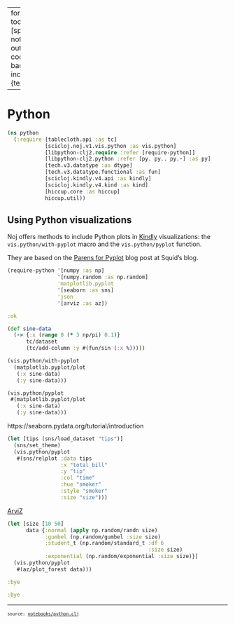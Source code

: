 
---
format:
  html:
    toc: true
    toc-depth: 4
    theme: [spacelab, notebooks/custom.scss]
    output-file: python.html
code-block-background: true
include-in-header: {text: '<link rel = "icon" href = "data:," />'}
fontsize: 0.9em

---
<style></style><style>.printedClojure .sourceCode {
  background-color: transparent;
  border-style: none;
}
</style>
<script src="python_files/md-default0.js" type="text/javascript"></script><script src="python_files/md-default1.js" type="text/javascript"></script><script src="python_files/reagent2.js" type="text/javascript"></script><script src="python_files/reagent3.js" type="text/javascript"></script><script src="python_files/reagent4.js" type="text/javascript"></script><script src="python_files/reagent5.js" type="text/javascript"></script><script src="python_files/reagent6.js" type="text/javascript"></script><script src="python_files/reagent7.js" type="text/javascript"></script>

# Python


::: {.sourceClojure}
```clojure
(ns python
  (:require [tablecloth.api :as tc]
            [scicloj.noj.v1.vis.python :as vis.python]
            [libpython-clj2.require :refer [require-python]]
            [libpython-clj2.python :refer [py. py.. py.-] :as py]
            [tech.v3.datatype :as dtype]
            [tech.v3.datatype.functional :as fun]
            [scicloj.kindly.v4.api :as kindly]
            [scicloj.kindly.v4.kind :as kind]
            [hiccup.core :as hiccup]
            hiccup.util))
```
:::



## Using Python visualizations

Noj offers methods to include Python plots in [Kindly](https://scicloj.github.io/kindly-noted/kindly) visualizations: the `vis.python/with-pyplot` macro and the `vis.python/pyplot` function.

They are based on the [Parens for Pyplot](http://gigasquidsoftware.com/blog/2020/01/18/parens-for-pyplot/) blog post at Squid's blog.


::: {.sourceClojure}
```clojure
(require-python '[numpy :as np]
                '[numpy.random :as np.random]
                'matplotlib.pyplot
                '[seaborn :as sns]
                'json
                '[arviz :as az])
```
:::



::: {.printedClojure}
```clojure
:ok

```
:::



::: {.sourceClojure}
```clojure
(def sine-data
  (-> {:x (range 0 (* 3 np/pi) 0.1)}
      tc/dataset
      (tc/add-column :y #(fun/sin (:x %)))))
```
:::



::: {.sourceClojure}
```clojure
(vis.python/with-pyplot
  (matplotlib.pyplot/plot
   (:x sine-data)
   (:y sine-data)))
```
:::



```{=html}
<div id="id17"><script type="application/x-scittle">(reagent.dom/render [:div {:dangerouslySetInnerHTML {:__html "<?xml version=\"1.0\" encoding=\"utf-8\" standalone=\"no\"?>\n<!DOCTYPE svg PUBLIC \"-//W3C//DTD SVG 1.1//EN\"\n  \"http://www.w3.org/Graphics/SVG/1.1/DTD/svg11.dtd\">\n<svg xmlns:xlink=\"http://www.w3.org/1999/xlink\" width=\"460.8pt\" height=\"345.6pt\" viewBox=\"0 0 460.8 345.6\" xmlns=\"http://www.w3.org/2000/svg\" version=\"1.1\">\n <metadata>\n  <rdf:RDF xmlns:dc=\"http://purl.org/dc/elements/1.1/\" xmlns:cc=\"http://creativecommons.org/ns#\" xmlns:rdf=\"http://www.w3.org/1999/02/22-rdf-syntax-ns#\">\n   <cc:Work>\n    <dc:type rdf:resource=\"http://purl.org/dc/dcmitype/StillImage\"/>\n    <dc:date>2024-02-24T14:40:19.845016</dc:date>\n    <dc:format>image/svg+xml</dc:format>\n    <dc:creator>\n     <cc:Agent>\n      <dc:title>Matplotlib v3.7.1, https://matplotlib.org/</dc:title>\n     </cc:Agent>\n    </dc:creator>\n   </cc:Work>\n  </rdf:RDF>\n </metadata>\n <defs>\n  <style type=\"text/css\">*{stroke-linejoin: round; stroke-linecap: butt}</style>\n </defs>\n <g id=\"figure_1\">\n  <g id=\"patch_1\">\n   <path d=\"M 0 345.6 \nL 460.8 345.6 \nL 460.8 0 \nL 0 0 \nz\n\" style=\"fill: #ffffff\"/>\n  </g>\n  <g id=\"axes_1\">\n   <g id=\"patch_2\">\n    <path d=\"M 57.6 307.584 \nL 414.72 307.584 \nL 414.72 41.472 \nL 57.6 41.472 \nz\n\" style=\"fill: #eaeaf2\"/>\n   </g>\n   <g id=\"matplotlib.axis_1\">\n    <g id=\"xtick_1\">\n     <g id=\"line2d_1\">\n      <path d=\"M 73.832727 307.584 \nL 73.832727 41.472 \n\" clip-path=\"url(#p50ef7fc80d)\" style=\"fill: none; stroke: #ffffff; stroke-linecap: round\"/>\n     </g>\n     <g id=\"text_1\">\n      <!-- 0 -->\n      <g style=\"fill: #262626\" transform=\"translate(70.333352 325.442281) scale(0.11 -0.11)\">\n       <defs>\n        <path id=\"DejaVuSans-30\" d=\"M 2034 4250 \nQ 1547 4250 1301 3770 \nQ 1056 3291 1056 2328 \nQ 1056 1369 1301 889 \nQ 1547 409 2034 409 \nQ 2525 409 2770 889 \nQ 3016 1369 3016 2328 \nQ 3016 3291 2770 3770 \nQ 2525 4250 2034 4250 \nz\nM 2034 4750 \nQ 2819 4750 3233 4129 \nQ 3647 3509 3647 2328 \nQ 3647 1150 3233 529 \nQ 2819 -91 2034 -91 \nQ 1250 -91 836 529 \nQ 422 1150 422 2328 \nQ 422 3509 836 4129 \nQ 1250 4750 2034 4750 \nz\n\" transform=\"scale(0.015625)\"/>\n       </defs>\n       <use xlink:href=\"#DejaVuSans-30\"/>\n      </g>\n     </g>\n    </g>\n    <g id=\"xtick_2\">\n     <g id=\"line2d_2\">\n      <path d=\"M 142.908162 307.584 \nL 142.908162 41.472 \n\" clip-path=\"url(#p50ef7fc80d)\" style=\"fill: none; stroke: #ffffff; stroke-linecap: round\"/>\n     </g>\n     <g id=\"text_2\">\n      <!-- 2 -->\n      <g style=\"fill: #262626\" transform=\"translate(139.408787 325.442281) scale(0.11 -0.11)\">\n       <defs>\n        <path id=\"DejaVuSans-32\" d=\"M 1228 531 \nL 3431 531 \nL 3431 0 \nL 469 0 \nL 469 531 \nQ 828 903 1448 1529 \nQ 2069 2156 2228 2338 \nQ 2531 2678 2651 2914 \nQ 2772 3150 2772 3378 \nQ 2772 3750 2511 3984 \nQ 2250 4219 1831 4219 \nQ 1534 4219 1204 4116 \nQ 875 4013 500 3803 \nL 500 4441 \nQ 881 4594 1212 4672 \nQ 1544 4750 1819 4750 \nQ 2544 4750 2975 4387 \nQ 3406 4025 3406 3419 \nQ 3406 3131 3298 2873 \nQ 3191 2616 2906 2266 \nQ 2828 2175 2409 1742 \nQ 1991 1309 1228 531 \nz\n\" transform=\"scale(0.015625)\"/>\n       </defs>\n       <use xlink:href=\"#DejaVuSans-32\"/>\n      </g>\n     </g>\n    </g>\n    <g id=\"xtick_3\">\n     <g id=\"line2d_3\">\n      <path d=\"M 211.983598 307.584 \nL 211.983598 41.472 \n\" clip-path=\"url(#p50ef7fc80d)\" style=\"fill: none; stroke: #ffffff; stroke-linecap: round\"/>\n     </g>\n     <g id=\"text_3\">\n      <!-- 4 -->\n      <g style=\"fill: #262626\" transform=\"translate(208.484223 325.442281) scale(0.11 -0.11)\">\n       <defs>\n        <path id=\"DejaVuSans-34\" d=\"M 2419 4116 \nL 825 1625 \nL 2419 1625 \nL 2419 4116 \nz\nM 2253 4666 \nL 3047 4666 \nL 3047 1625 \nL 3713 1625 \nL 3713 1100 \nL 3047 1100 \nL 3047 0 \nL 2419 0 \nL 2419 1100 \nL 313 1100 \nL 313 1709 \nL 2253 4666 \nz\n\" transform=\"scale(0.015625)\"/>\n       </defs>\n       <use xlink:href=\"#DejaVuSans-34\"/>\n      </g>\n     </g>\n    </g>\n    <g id=\"xtick_4\">\n     <g id=\"line2d_4\">\n      <path d=\"M 281.059033 307.584 \nL 281.059033 41.472 \n\" clip-path=\"url(#p50ef7fc80d)\" style=\"fill: none; stroke: #ffffff; stroke-linecap: round\"/>\n     </g>\n     <g id=\"text_4\">\n      <!-- 6 -->\n      <g style=\"fill: #262626\" transform=\"translate(277.559658 325.442281) scale(0.11 -0.11)\">\n       <defs>\n        <path id=\"DejaVuSans-36\" d=\"M 2113 2584 \nQ 1688 2584 1439 2293 \nQ 1191 2003 1191 1497 \nQ 1191 994 1439 701 \nQ 1688 409 2113 409 \nQ 2538 409 2786 701 \nQ 3034 994 3034 1497 \nQ 3034 2003 2786 2293 \nQ 2538 2584 2113 2584 \nz\nM 3366 4563 \nL 3366 3988 \nQ 3128 4100 2886 4159 \nQ 2644 4219 2406 4219 \nQ 1781 4219 1451 3797 \nQ 1122 3375 1075 2522 \nQ 1259 2794 1537 2939 \nQ 1816 3084 2150 3084 \nQ 2853 3084 3261 2657 \nQ 3669 2231 3669 1497 \nQ 3669 778 3244 343 \nQ 2819 -91 2113 -91 \nQ 1303 -91 875 529 \nQ 447 1150 447 2328 \nQ 447 3434 972 4092 \nQ 1497 4750 2381 4750 \nQ 2619 4750 2861 4703 \nQ 3103 4656 3366 4563 \nz\n\" transform=\"scale(0.015625)\"/>\n       </defs>\n       <use xlink:href=\"#DejaVuSans-36\"/>\n      </g>\n     </g>\n    </g>\n    <g id=\"xtick_5\">\n     <g id=\"line2d_5\">\n      <path d=\"M 350.134468 307.584 \nL 350.134468 41.472 \n\" clip-path=\"url(#p50ef7fc80d)\" style=\"fill: none; stroke: #ffffff; stroke-linecap: round\"/>\n     </g>\n     <g id=\"text_5\">\n      <!-- 8 -->\n      <g style=\"fill: #262626\" transform=\"translate(346.635093 325.442281) scale(0.11 -0.11)\">\n       <defs>\n        <path id=\"DejaVuSans-38\" d=\"M 2034 2216 \nQ 1584 2216 1326 1975 \nQ 1069 1734 1069 1313 \nQ 1069 891 1326 650 \nQ 1584 409 2034 409 \nQ 2484 409 2743 651 \nQ 3003 894 3003 1313 \nQ 3003 1734 2745 1975 \nQ 2488 2216 2034 2216 \nz\nM 1403 2484 \nQ 997 2584 770 2862 \nQ 544 3141 544 3541 \nQ 544 4100 942 4425 \nQ 1341 4750 2034 4750 \nQ 2731 4750 3128 4425 \nQ 3525 4100 3525 3541 \nQ 3525 3141 3298 2862 \nQ 3072 2584 2669 2484 \nQ 3125 2378 3379 2068 \nQ 3634 1759 3634 1313 \nQ 3634 634 3220 271 \nQ 2806 -91 2034 -91 \nQ 1263 -91 848 271 \nQ 434 634 434 1313 \nQ 434 1759 690 2068 \nQ 947 2378 1403 2484 \nz\nM 1172 3481 \nQ 1172 3119 1398 2916 \nQ 1625 2713 2034 2713 \nQ 2441 2713 2670 2916 \nQ 2900 3119 2900 3481 \nQ 2900 3844 2670 4047 \nQ 2441 4250 2034 4250 \nQ 1625 4250 1398 4047 \nQ 1172 3844 1172 3481 \nz\n\" transform=\"scale(0.015625)\"/>\n       </defs>\n       <use xlink:href=\"#DejaVuSans-38\"/>\n      </g>\n     </g>\n    </g>\n   </g>\n   <g id=\"matplotlib.axis_2\">\n    <g id=\"ytick_1\">\n     <g id=\"line2d_6\">\n      <path d=\"M 57.6 295.497285 \nL 414.72 295.497285 \n\" clip-path=\"url(#p50ef7fc80d)\" style=\"fill: none; stroke: #ffffff; stroke-linecap: round\"/>\n     </g>\n     <g id=\"text_6\">\n      <!-- −1.00 -->\n      <g style=\"fill: #262626\" transform=\"translate(14.390156 299.676426) scale(0.11 -0.11)\">\n       <defs>\n        <path id=\"DejaVuSans-2212\" d=\"M 678 2272 \nL 4684 2272 \nL 4684 1741 \nL 678 1741 \nL 678 2272 \nz\n\" transform=\"scale(0.015625)\"/>\n        <path id=\"DejaVuSans-31\" d=\"M 794 531 \nL 1825 531 \nL 1825 4091 \nL 703 3866 \nL 703 4441 \nL 1819 4666 \nL 2450 4666 \nL 2450 531 \nL 3481 531 \nL 3481 0 \nL 794 0 \nL 794 531 \nz\n\" transform=\"scale(0.015625)\"/>\n        <path id=\"DejaVuSans-2e\" d=\"M 684 794 \nL 1344 794 \nL 1344 0 \nL 684 0 \nL 684 794 \nz\n\" transform=\"scale(0.015625)\"/>\n       </defs>\n       <use xlink:href=\"#DejaVuSans-2212\"/>\n       <use xlink:href=\"#DejaVuSans-31\" x=\"83.789062\"/>\n       <use xlink:href=\"#DejaVuSans-2e\" x=\"147.412109\"/>\n       <use xlink:href=\"#DejaVuSans-30\" x=\"179.199219\"/>\n       <use xlink:href=\"#DejaVuSans-30\" x=\"242.822266\"/>\n      </g>\n     </g>\n    </g>\n    <g id=\"ytick_2\">\n     <g id=\"line2d_7\">\n      <path d=\"M 57.6 265.249676 \nL 414.72 265.249676 \n\" clip-path=\"url(#p50ef7fc80d)\" style=\"fill: none; stroke: #ffffff; stroke-linecap: round\"/>\n     </g>\n     <g id=\"text_7\">\n      <!-- −0.75 -->\n      <g style=\"fill: #262626\" transform=\"translate(14.390156 269.428816) scale(0.11 -0.11)\">\n       <defs>\n        <path id=\"DejaVuSans-37\" d=\"M 525 4666 \nL 3525 4666 \nL 3525 4397 \nL 1831 0 \nL 1172 0 \nL 2766 4134 \nL 525 4134 \nL 525 4666 \nz\n\" transform=\"scale(0.015625)\"/>\n        <path id=\"DejaVuSans-35\" d=\"M 691 4666 \nL 3169 4666 \nL 3169 4134 \nL 1269 4134 \nL 1269 2991 \nQ 1406 3038 1543 3061 \nQ 1681 3084 1819 3084 \nQ 2600 3084 3056 2656 \nQ 3513 2228 3513 1497 \nQ 3513 744 3044 326 \nQ 2575 -91 1722 -91 \nQ 1428 -91 1123 -41 \nQ 819 9 494 109 \nL 494 744 \nQ 775 591 1075 516 \nQ 1375 441 1709 441 \nQ 2250 441 2565 725 \nQ 2881 1009 2881 1497 \nQ 2881 1984 2565 2268 \nQ 2250 2553 1709 2553 \nQ 1456 2553 1204 2497 \nQ 953 2441 691 2322 \nL 691 4666 \nz\n\" transform=\"scale(0.015625)\"/>\n       </defs>\n       <use xlink:href=\"#DejaVuSans-2212\"/>\n       <use xlink:href=\"#DejaVuSans-30\" x=\"83.789062\"/>\n       <use xlink:href=\"#DejaVuSans-2e\" x=\"147.412109\"/>\n       <use xlink:href=\"#DejaVuSans-37\" x=\"179.199219\"/>\n       <use xlink:href=\"#DejaVuSans-35\" x=\"242.822266\"/>\n      </g>\n     </g>\n    </g>\n    <g id=\"ytick_3\">\n     <g id=\"line2d_8\">\n      <path d=\"M 57.6 235.002066 \nL 414.72 235.002066 \n\" clip-path=\"url(#p50ef7fc80d)\" style=\"fill: none; stroke: #ffffff; stroke-linecap: round\"/>\n     </g>\n     <g id=\"text_8\">\n      <!-- −0.50 -->\n      <g style=\"fill: #262626\" transform=\"translate(14.390156 239.181207) scale(0.11 -0.11)\">\n       <use xlink:href=\"#DejaVuSans-2212\"/>\n       <use xlink:href=\"#DejaVuSans-30\" x=\"83.789062\"/>\n       <use xlink:href=\"#DejaVuSans-2e\" x=\"147.412109\"/>\n       <use xlink:href=\"#DejaVuSans-35\" x=\"179.199219\"/>\n       <use xlink:href=\"#DejaVuSans-30\" x=\"242.822266\"/>\n      </g>\n     </g>\n    </g>\n    <g id=\"ytick_4\">\n     <g id=\"line2d_9\">\n      <path d=\"M 57.6 204.754457 \nL 414.72 204.754457 \n\" clip-path=\"url(#p50ef7fc80d)\" style=\"fill: none; stroke: #ffffff; stroke-linecap: round\"/>\n     </g>\n     <g id=\"text_9\">\n      <!-- −0.25 -->\n      <g style=\"fill: #262626\" transform=\"translate(14.390156 208.933598) scale(0.11 -0.11)\">\n       <use xlink:href=\"#DejaVuSans-2212\"/>\n       <use xlink:href=\"#DejaVuSans-30\" x=\"83.789062\"/>\n       <use xlink:href=\"#DejaVuSans-2e\" x=\"147.412109\"/>\n       <use xlink:href=\"#DejaVuSans-32\" x=\"179.199219\"/>\n       <use xlink:href=\"#DejaVuSans-35\" x=\"242.822266\"/>\n      </g>\n     </g>\n    </g>\n    <g id=\"ytick_5\">\n     <g id=\"line2d_10\">\n      <path d=\"M 57.6 174.506848 \nL 414.72 174.506848 \n\" clip-path=\"url(#p50ef7fc80d)\" style=\"fill: none; stroke: #ffffff; stroke-linecap: round\"/>\n     </g>\n     <g id=\"text_10\">\n      <!-- 0.00 -->\n      <g style=\"fill: #262626\" transform=\"translate(23.607813 178.685988) scale(0.11 -0.11)\">\n       <use xlink:href=\"#DejaVuSans-30\"/>\n       <use xlink:href=\"#DejaVuSans-2e\" x=\"63.623047\"/>\n       <use xlink:href=\"#DejaVuSans-30\" x=\"95.410156\"/>\n       <use xlink:href=\"#DejaVuSans-30\" x=\"159.033203\"/>\n      </g>\n     </g>\n    </g>\n    <g id=\"ytick_6\">\n     <g id=\"line2d_11\">\n      <path d=\"M 57.6 144.259238 \nL 414.72 144.259238 \n\" clip-path=\"url(#p50ef7fc80d)\" style=\"fill: none; stroke: #ffffff; stroke-linecap: round\"/>\n     </g>\n     <g id=\"text_11\">\n      <!-- 0.25 -->\n      <g style=\"fill: #262626\" transform=\"translate(23.607813 148.438379) scale(0.11 -0.11)\">\n       <use xlink:href=\"#DejaVuSans-30\"/>\n       <use xlink:href=\"#DejaVuSans-2e\" x=\"63.623047\"/>\n       <use xlink:href=\"#DejaVuSans-32\" x=\"95.410156\"/>\n       <use xlink:href=\"#DejaVuSans-35\" x=\"159.033203\"/>\n      </g>\n     </g>\n    </g>\n    <g id=\"ytick_7\">\n     <g id=\"line2d_12\">\n      <path d=\"M 57.6 114.011629 \nL 414.72 114.011629 \n\" clip-path=\"url(#p50ef7fc80d)\" style=\"fill: none; stroke: #ffffff; stroke-linecap: round\"/>\n     </g>\n     <g id=\"text_12\">\n      <!-- 0.50 -->\n      <g style=\"fill: #262626\" transform=\"translate(23.607813 118.190769) scale(0.11 -0.11)\">\n       <use xlink:href=\"#DejaVuSans-30\"/>\n       <use xlink:href=\"#DejaVuSans-2e\" x=\"63.623047\"/>\n       <use xlink:href=\"#DejaVuSans-35\" x=\"95.410156\"/>\n       <use xlink:href=\"#DejaVuSans-30\" x=\"159.033203\"/>\n      </g>\n     </g>\n    </g>\n    <g id=\"ytick_8\">\n     <g id=\"line2d_13\">\n      <path d=\"M 57.6 83.764019 \nL 414.72 83.764019 \n\" clip-path=\"url(#p50ef7fc80d)\" style=\"fill: none; stroke: #ffffff; stroke-linecap: round\"/>\n     </g>\n     <g id=\"text_13\">\n      <!-- 0.75 -->\n      <g style=\"fill: #262626\" transform=\"translate(23.607813 87.94316) scale(0.11 -0.11)\">\n       <use xlink:href=\"#DejaVuSans-30\"/>\n       <use xlink:href=\"#DejaVuSans-2e\" x=\"63.623047\"/>\n       <use xlink:href=\"#DejaVuSans-37\" x=\"95.410156\"/>\n       <use xlink:href=\"#DejaVuSans-35\" x=\"159.033203\"/>\n      </g>\n     </g>\n    </g>\n    <g id=\"ytick_9\">\n     <g id=\"line2d_14\">\n      <path d=\"M 57.6 53.51641 \nL 414.72 53.51641 \n\" clip-path=\"url(#p50ef7fc80d)\" style=\"fill: none; stroke: #ffffff; stroke-linecap: round\"/>\n     </g>\n     <g id=\"text_14\">\n      <!-- 1.00 -->\n      <g style=\"fill: #262626\" transform=\"translate(23.607813 57.695551) scale(0.11 -0.11)\">\n       <use xlink:href=\"#DejaVuSans-31\"/>\n       <use xlink:href=\"#DejaVuSans-2e\" x=\"63.623047\"/>\n       <use xlink:href=\"#DejaVuSans-30\" x=\"95.410156\"/>\n       <use xlink:href=\"#DejaVuSans-30\" x=\"159.033203\"/>\n      </g>\n     </g>\n    </g>\n   </g>\n   <g id=\"line2d_15\">\n    <path d=\"M 73.832727 174.506848 \nL 77.286499 162.427959 \nL 80.740271 150.469758 \nL 84.194043 138.751728 \nL 87.647814 127.390952 \nL 91.101586 116.500942 \nL 94.555358 106.190508 \nL 98.00913 96.562668 \nL 101.462901 87.71362 \nL 104.916673 79.731782 \nL 108.370445 72.696905 \nL 111.824217 66.679279 \nL 115.277988 61.739031 \nL 118.73176 57.925521 \nL 122.185532 55.276854 \nL 125.639304 53.819493 \nL 129.093075 53.568 \nL 132.546847 54.524888 \nL 136.000619 56.680597 \nL 139.454391 60.013586 \nL 142.908162 64.490554 \nL 146.361934 70.066769 \nL 149.815706 76.686514 \nL 153.269478 84.283648 \nL 156.72325 92.782262 \nL 160.177021 102.097441 \nL 163.630793 112.136111 \nL 167.084565 122.797969 \nL 170.538337 133.976485 \nL 173.992108 145.559967 \nL 177.44588 157.432676 \nL 180.899652 169.475985 \nL 184.353424 181.569561 \nL 187.807195 193.592568 \nL 191.260967 205.424877 \nL 194.714739 216.948264 \nL 198.168511 228.04759 \nL 201.622282 238.611954 \nL 205.076054 248.535802 \nL 208.529826 257.719976 \nL 211.983598 266.072713 \nL 215.437369 273.510553 \nL 218.891141 279.959182 \nL 222.344913 285.354165 \nL 225.798685 289.641599 \nL 229.252456 292.778644 \nL 232.706228 294.733957 \nL 236.16 295.488 \nL 239.613772 295.033239 \nL 243.067544 293.374219 \nL 246.521315 290.527515 \nL 249.975087 286.521571 \nL 253.428859 281.396413 \nL 256.882631 275.20325 \nL 260.336402 268.003961 \nL 263.790174 259.87048 \nL 267.243946 250.884074 \nL 270.697718 241.134532 \nL 274.151489 230.719269 \nL 277.605261 219.742349 \nL 281.059033 208.313451 \nL 284.512805 196.546769 \nL 287.966576 184.559871 \nL 291.420348 172.472526 \nL 294.87412 160.405508 \nL 298.327892 148.479386 \nL 301.781663 136.813322 \nL 305.235435 125.523879 \nL 308.689207 114.723857 \nL 312.142979 104.521167 \nL 315.59675 95.017752 \nL 319.050522 86.308564 \nL 322.504294 78.480625 \nL 325.958066 71.612149 \nL 329.411838 65.771762 \nL 332.865609 61.01782 \nL 336.319381 57.397823 \nL 339.773153 54.947941 \nL 343.226925 53.692651 \nL 346.680696 53.644498 \nL 350.134468 54.80396 \nL 353.58824 57.159455 \nL 357.042012 60.687446 \nL 360.495783 65.352683 \nL 363.949555 71.108552 \nL 367.403327 77.897542 \nL 370.857099 85.651821 \nL 374.31087 94.29391 \nL 377.764642 103.73746 \nL 381.218414 113.888115 \nL 384.672186 124.644452 \nL 388.125957 135.898997 \nL 391.579729 147.539299 \nL 395.033501 159.449052 \nL 398.487273 171.509258 \n\" clip-path=\"url(#p50ef7fc80d)\" style=\"fill: none; stroke: #4c72b0; stroke-width: 1.5; stroke-linecap: round\"/>\n   </g>\n   <g id=\"patch_3\">\n    <path d=\"M 57.6 307.584 \nL 57.6 41.472 \n\" style=\"fill: none; stroke: #ffffff; stroke-width: 1.25; stroke-linejoin: miter; stroke-linecap: square\"/>\n   </g>\n   <g id=\"patch_4\">\n    <path d=\"M 414.72 307.584 \nL 414.72 41.472 \n\" style=\"fill: none; stroke: #ffffff; stroke-width: 1.25; stroke-linejoin: miter; stroke-linecap: square\"/>\n   </g>\n   <g id=\"patch_5\">\n    <path d=\"M 57.6 307.584 \nL 414.72 307.584 \n\" style=\"fill: none; stroke: #ffffff; stroke-width: 1.25; stroke-linejoin: miter; stroke-linecap: square\"/>\n   </g>\n   <g id=\"patch_6\">\n    <path d=\"M 57.6 41.472 \nL 414.72 41.472 \n\" style=\"fill: none; stroke: #ffffff; stroke-width: 1.25; stroke-linejoin: miter; stroke-linecap: square\"/>\n   </g>\n  </g>\n </g>\n <defs>\n  <clipPath id=\"p50ef7fc80d\">\n   <rect x=\"57.6\" y=\"41.472\" width=\"357.12\" height=\"266.112\"/>\n  </clipPath>\n </defs>\n</svg>\n"}}] (js/document.getElementById "id17"))</script></div>
```



::: {.sourceClojure}
```clojure
(vis.python/pyplot
 #(matplotlib.pyplot/plot
   (:x sine-data)
   (:y sine-data)))
```
:::



```{=html}
<div id="id18"><script type="application/x-scittle">(reagent.dom/render [:div {:dangerouslySetInnerHTML {:__html "<?xml version=\"1.0\" encoding=\"utf-8\" standalone=\"no\"?>\n<!DOCTYPE svg PUBLIC \"-//W3C//DTD SVG 1.1//EN\"\n  \"http://www.w3.org/Graphics/SVG/1.1/DTD/svg11.dtd\">\n<svg xmlns:xlink=\"http://www.w3.org/1999/xlink\" width=\"460.8pt\" height=\"345.6pt\" viewBox=\"0 0 460.8 345.6\" xmlns=\"http://www.w3.org/2000/svg\" version=\"1.1\">\n <metadata>\n  <rdf:RDF xmlns:dc=\"http://purl.org/dc/elements/1.1/\" xmlns:cc=\"http://creativecommons.org/ns#\" xmlns:rdf=\"http://www.w3.org/1999/02/22-rdf-syntax-ns#\">\n   <cc:Work>\n    <dc:type rdf:resource=\"http://purl.org/dc/dcmitype/StillImage\"/>\n    <dc:date>2024-02-24T14:40:19.997539</dc:date>\n    <dc:format>image/svg+xml</dc:format>\n    <dc:creator>\n     <cc:Agent>\n      <dc:title>Matplotlib v3.7.1, https://matplotlib.org/</dc:title>\n     </cc:Agent>\n    </dc:creator>\n   </cc:Work>\n  </rdf:RDF>\n </metadata>\n <defs>\n  <style type=\"text/css\">*{stroke-linejoin: round; stroke-linecap: butt}</style>\n </defs>\n <g id=\"figure_1\">\n  <g id=\"patch_1\">\n   <path d=\"M 0 345.6 \nL 460.8 345.6 \nL 460.8 0 \nL 0 0 \nz\n\" style=\"fill: #ffffff\"/>\n  </g>\n  <g id=\"axes_1\">\n   <g id=\"patch_2\">\n    <path d=\"M 57.6 307.584 \nL 414.72 307.584 \nL 414.72 41.472 \nL 57.6 41.472 \nz\n\" style=\"fill: #eaeaf2\"/>\n   </g>\n   <g id=\"matplotlib.axis_1\">\n    <g id=\"xtick_1\">\n     <g id=\"line2d_1\">\n      <path d=\"M 73.832727 307.584 \nL 73.832727 41.472 \n\" clip-path=\"url(#p917d54e216)\" style=\"fill: none; stroke: #ffffff; stroke-linecap: round\"/>\n     </g>\n     <g id=\"text_1\">\n      <!-- 0 -->\n      <g style=\"fill: #262626\" transform=\"translate(70.333352 325.442281) scale(0.11 -0.11)\">\n       <defs>\n        <path id=\"DejaVuSans-30\" d=\"M 2034 4250 \nQ 1547 4250 1301 3770 \nQ 1056 3291 1056 2328 \nQ 1056 1369 1301 889 \nQ 1547 409 2034 409 \nQ 2525 409 2770 889 \nQ 3016 1369 3016 2328 \nQ 3016 3291 2770 3770 \nQ 2525 4250 2034 4250 \nz\nM 2034 4750 \nQ 2819 4750 3233 4129 \nQ 3647 3509 3647 2328 \nQ 3647 1150 3233 529 \nQ 2819 -91 2034 -91 \nQ 1250 -91 836 529 \nQ 422 1150 422 2328 \nQ 422 3509 836 4129 \nQ 1250 4750 2034 4750 \nz\n\" transform=\"scale(0.015625)\"/>\n       </defs>\n       <use xlink:href=\"#DejaVuSans-30\"/>\n      </g>\n     </g>\n    </g>\n    <g id=\"xtick_2\">\n     <g id=\"line2d_2\">\n      <path d=\"M 142.908162 307.584 \nL 142.908162 41.472 \n\" clip-path=\"url(#p917d54e216)\" style=\"fill: none; stroke: #ffffff; stroke-linecap: round\"/>\n     </g>\n     <g id=\"text_2\">\n      <!-- 2 -->\n      <g style=\"fill: #262626\" transform=\"translate(139.408787 325.442281) scale(0.11 -0.11)\">\n       <defs>\n        <path id=\"DejaVuSans-32\" d=\"M 1228 531 \nL 3431 531 \nL 3431 0 \nL 469 0 \nL 469 531 \nQ 828 903 1448 1529 \nQ 2069 2156 2228 2338 \nQ 2531 2678 2651 2914 \nQ 2772 3150 2772 3378 \nQ 2772 3750 2511 3984 \nQ 2250 4219 1831 4219 \nQ 1534 4219 1204 4116 \nQ 875 4013 500 3803 \nL 500 4441 \nQ 881 4594 1212 4672 \nQ 1544 4750 1819 4750 \nQ 2544 4750 2975 4387 \nQ 3406 4025 3406 3419 \nQ 3406 3131 3298 2873 \nQ 3191 2616 2906 2266 \nQ 2828 2175 2409 1742 \nQ 1991 1309 1228 531 \nz\n\" transform=\"scale(0.015625)\"/>\n       </defs>\n       <use xlink:href=\"#DejaVuSans-32\"/>\n      </g>\n     </g>\n    </g>\n    <g id=\"xtick_3\">\n     <g id=\"line2d_3\">\n      <path d=\"M 211.983598 307.584 \nL 211.983598 41.472 \n\" clip-path=\"url(#p917d54e216)\" style=\"fill: none; stroke: #ffffff; stroke-linecap: round\"/>\n     </g>\n     <g id=\"text_3\">\n      <!-- 4 -->\n      <g style=\"fill: #262626\" transform=\"translate(208.484223 325.442281) scale(0.11 -0.11)\">\n       <defs>\n        <path id=\"DejaVuSans-34\" d=\"M 2419 4116 \nL 825 1625 \nL 2419 1625 \nL 2419 4116 \nz\nM 2253 4666 \nL 3047 4666 \nL 3047 1625 \nL 3713 1625 \nL 3713 1100 \nL 3047 1100 \nL 3047 0 \nL 2419 0 \nL 2419 1100 \nL 313 1100 \nL 313 1709 \nL 2253 4666 \nz\n\" transform=\"scale(0.015625)\"/>\n       </defs>\n       <use xlink:href=\"#DejaVuSans-34\"/>\n      </g>\n     </g>\n    </g>\n    <g id=\"xtick_4\">\n     <g id=\"line2d_4\">\n      <path d=\"M 281.059033 307.584 \nL 281.059033 41.472 \n\" clip-path=\"url(#p917d54e216)\" style=\"fill: none; stroke: #ffffff; stroke-linecap: round\"/>\n     </g>\n     <g id=\"text_4\">\n      <!-- 6 -->\n      <g style=\"fill: #262626\" transform=\"translate(277.559658 325.442281) scale(0.11 -0.11)\">\n       <defs>\n        <path id=\"DejaVuSans-36\" d=\"M 2113 2584 \nQ 1688 2584 1439 2293 \nQ 1191 2003 1191 1497 \nQ 1191 994 1439 701 \nQ 1688 409 2113 409 \nQ 2538 409 2786 701 \nQ 3034 994 3034 1497 \nQ 3034 2003 2786 2293 \nQ 2538 2584 2113 2584 \nz\nM 3366 4563 \nL 3366 3988 \nQ 3128 4100 2886 4159 \nQ 2644 4219 2406 4219 \nQ 1781 4219 1451 3797 \nQ 1122 3375 1075 2522 \nQ 1259 2794 1537 2939 \nQ 1816 3084 2150 3084 \nQ 2853 3084 3261 2657 \nQ 3669 2231 3669 1497 \nQ 3669 778 3244 343 \nQ 2819 -91 2113 -91 \nQ 1303 -91 875 529 \nQ 447 1150 447 2328 \nQ 447 3434 972 4092 \nQ 1497 4750 2381 4750 \nQ 2619 4750 2861 4703 \nQ 3103 4656 3366 4563 \nz\n\" transform=\"scale(0.015625)\"/>\n       </defs>\n       <use xlink:href=\"#DejaVuSans-36\"/>\n      </g>\n     </g>\n    </g>\n    <g id=\"xtick_5\">\n     <g id=\"line2d_5\">\n      <path d=\"M 350.134468 307.584 \nL 350.134468 41.472 \n\" clip-path=\"url(#p917d54e216)\" style=\"fill: none; stroke: #ffffff; stroke-linecap: round\"/>\n     </g>\n     <g id=\"text_5\">\n      <!-- 8 -->\n      <g style=\"fill: #262626\" transform=\"translate(346.635093 325.442281) scale(0.11 -0.11)\">\n       <defs>\n        <path id=\"DejaVuSans-38\" d=\"M 2034 2216 \nQ 1584 2216 1326 1975 \nQ 1069 1734 1069 1313 \nQ 1069 891 1326 650 \nQ 1584 409 2034 409 \nQ 2484 409 2743 651 \nQ 3003 894 3003 1313 \nQ 3003 1734 2745 1975 \nQ 2488 2216 2034 2216 \nz\nM 1403 2484 \nQ 997 2584 770 2862 \nQ 544 3141 544 3541 \nQ 544 4100 942 4425 \nQ 1341 4750 2034 4750 \nQ 2731 4750 3128 4425 \nQ 3525 4100 3525 3541 \nQ 3525 3141 3298 2862 \nQ 3072 2584 2669 2484 \nQ 3125 2378 3379 2068 \nQ 3634 1759 3634 1313 \nQ 3634 634 3220 271 \nQ 2806 -91 2034 -91 \nQ 1263 -91 848 271 \nQ 434 634 434 1313 \nQ 434 1759 690 2068 \nQ 947 2378 1403 2484 \nz\nM 1172 3481 \nQ 1172 3119 1398 2916 \nQ 1625 2713 2034 2713 \nQ 2441 2713 2670 2916 \nQ 2900 3119 2900 3481 \nQ 2900 3844 2670 4047 \nQ 2441 4250 2034 4250 \nQ 1625 4250 1398 4047 \nQ 1172 3844 1172 3481 \nz\n\" transform=\"scale(0.015625)\"/>\n       </defs>\n       <use xlink:href=\"#DejaVuSans-38\"/>\n      </g>\n     </g>\n    </g>\n   </g>\n   <g id=\"matplotlib.axis_2\">\n    <g id=\"ytick_1\">\n     <g id=\"line2d_6\">\n      <path d=\"M 57.6 295.497285 \nL 414.72 295.497285 \n\" clip-path=\"url(#p917d54e216)\" style=\"fill: none; stroke: #ffffff; stroke-linecap: round\"/>\n     </g>\n     <g id=\"text_6\">\n      <!-- −1.00 -->\n      <g style=\"fill: #262626\" transform=\"translate(14.390156 299.676426) scale(0.11 -0.11)\">\n       <defs>\n        <path id=\"DejaVuSans-2212\" d=\"M 678 2272 \nL 4684 2272 \nL 4684 1741 \nL 678 1741 \nL 678 2272 \nz\n\" transform=\"scale(0.015625)\"/>\n        <path id=\"DejaVuSans-31\" d=\"M 794 531 \nL 1825 531 \nL 1825 4091 \nL 703 3866 \nL 703 4441 \nL 1819 4666 \nL 2450 4666 \nL 2450 531 \nL 3481 531 \nL 3481 0 \nL 794 0 \nL 794 531 \nz\n\" transform=\"scale(0.015625)\"/>\n        <path id=\"DejaVuSans-2e\" d=\"M 684 794 \nL 1344 794 \nL 1344 0 \nL 684 0 \nL 684 794 \nz\n\" transform=\"scale(0.015625)\"/>\n       </defs>\n       <use xlink:href=\"#DejaVuSans-2212\"/>\n       <use xlink:href=\"#DejaVuSans-31\" x=\"83.789062\"/>\n       <use xlink:href=\"#DejaVuSans-2e\" x=\"147.412109\"/>\n       <use xlink:href=\"#DejaVuSans-30\" x=\"179.199219\"/>\n       <use xlink:href=\"#DejaVuSans-30\" x=\"242.822266\"/>\n      </g>\n     </g>\n    </g>\n    <g id=\"ytick_2\">\n     <g id=\"line2d_7\">\n      <path d=\"M 57.6 265.249676 \nL 414.72 265.249676 \n\" clip-path=\"url(#p917d54e216)\" style=\"fill: none; stroke: #ffffff; stroke-linecap: round\"/>\n     </g>\n     <g id=\"text_7\">\n      <!-- −0.75 -->\n      <g style=\"fill: #262626\" transform=\"translate(14.390156 269.428816) scale(0.11 -0.11)\">\n       <defs>\n        <path id=\"DejaVuSans-37\" d=\"M 525 4666 \nL 3525 4666 \nL 3525 4397 \nL 1831 0 \nL 1172 0 \nL 2766 4134 \nL 525 4134 \nL 525 4666 \nz\n\" transform=\"scale(0.015625)\"/>\n        <path id=\"DejaVuSans-35\" d=\"M 691 4666 \nL 3169 4666 \nL 3169 4134 \nL 1269 4134 \nL 1269 2991 \nQ 1406 3038 1543 3061 \nQ 1681 3084 1819 3084 \nQ 2600 3084 3056 2656 \nQ 3513 2228 3513 1497 \nQ 3513 744 3044 326 \nQ 2575 -91 1722 -91 \nQ 1428 -91 1123 -41 \nQ 819 9 494 109 \nL 494 744 \nQ 775 591 1075 516 \nQ 1375 441 1709 441 \nQ 2250 441 2565 725 \nQ 2881 1009 2881 1497 \nQ 2881 1984 2565 2268 \nQ 2250 2553 1709 2553 \nQ 1456 2553 1204 2497 \nQ 953 2441 691 2322 \nL 691 4666 \nz\n\" transform=\"scale(0.015625)\"/>\n       </defs>\n       <use xlink:href=\"#DejaVuSans-2212\"/>\n       <use xlink:href=\"#DejaVuSans-30\" x=\"83.789062\"/>\n       <use xlink:href=\"#DejaVuSans-2e\" x=\"147.412109\"/>\n       <use xlink:href=\"#DejaVuSans-37\" x=\"179.199219\"/>\n       <use xlink:href=\"#DejaVuSans-35\" x=\"242.822266\"/>\n      </g>\n     </g>\n    </g>\n    <g id=\"ytick_3\">\n     <g id=\"line2d_8\">\n      <path d=\"M 57.6 235.002066 \nL 414.72 235.002066 \n\" clip-path=\"url(#p917d54e216)\" style=\"fill: none; stroke: #ffffff; stroke-linecap: round\"/>\n     </g>\n     <g id=\"text_8\">\n      <!-- −0.50 -->\n      <g style=\"fill: #262626\" transform=\"translate(14.390156 239.181207) scale(0.11 -0.11)\">\n       <use xlink:href=\"#DejaVuSans-2212\"/>\n       <use xlink:href=\"#DejaVuSans-30\" x=\"83.789062\"/>\n       <use xlink:href=\"#DejaVuSans-2e\" x=\"147.412109\"/>\n       <use xlink:href=\"#DejaVuSans-35\" x=\"179.199219\"/>\n       <use xlink:href=\"#DejaVuSans-30\" x=\"242.822266\"/>\n      </g>\n     </g>\n    </g>\n    <g id=\"ytick_4\">\n     <g id=\"line2d_9\">\n      <path d=\"M 57.6 204.754457 \nL 414.72 204.754457 \n\" clip-path=\"url(#p917d54e216)\" style=\"fill: none; stroke: #ffffff; stroke-linecap: round\"/>\n     </g>\n     <g id=\"text_9\">\n      <!-- −0.25 -->\n      <g style=\"fill: #262626\" transform=\"translate(14.390156 208.933598) scale(0.11 -0.11)\">\n       <use xlink:href=\"#DejaVuSans-2212\"/>\n       <use xlink:href=\"#DejaVuSans-30\" x=\"83.789062\"/>\n       <use xlink:href=\"#DejaVuSans-2e\" x=\"147.412109\"/>\n       <use xlink:href=\"#DejaVuSans-32\" x=\"179.199219\"/>\n       <use xlink:href=\"#DejaVuSans-35\" x=\"242.822266\"/>\n      </g>\n     </g>\n    </g>\n    <g id=\"ytick_5\">\n     <g id=\"line2d_10\">\n      <path d=\"M 57.6 174.506848 \nL 414.72 174.506848 \n\" clip-path=\"url(#p917d54e216)\" style=\"fill: none; stroke: #ffffff; stroke-linecap: round\"/>\n     </g>\n     <g id=\"text_10\">\n      <!-- 0.00 -->\n      <g style=\"fill: #262626\" transform=\"translate(23.607813 178.685988) scale(0.11 -0.11)\">\n       <use xlink:href=\"#DejaVuSans-30\"/>\n       <use xlink:href=\"#DejaVuSans-2e\" x=\"63.623047\"/>\n       <use xlink:href=\"#DejaVuSans-30\" x=\"95.410156\"/>\n       <use xlink:href=\"#DejaVuSans-30\" x=\"159.033203\"/>\n      </g>\n     </g>\n    </g>\n    <g id=\"ytick_6\">\n     <g id=\"line2d_11\">\n      <path d=\"M 57.6 144.259238 \nL 414.72 144.259238 \n\" clip-path=\"url(#p917d54e216)\" style=\"fill: none; stroke: #ffffff; stroke-linecap: round\"/>\n     </g>\n     <g id=\"text_11\">\n      <!-- 0.25 -->\n      <g style=\"fill: #262626\" transform=\"translate(23.607813 148.438379) scale(0.11 -0.11)\">\n       <use xlink:href=\"#DejaVuSans-30\"/>\n       <use xlink:href=\"#DejaVuSans-2e\" x=\"63.623047\"/>\n       <use xlink:href=\"#DejaVuSans-32\" x=\"95.410156\"/>\n       <use xlink:href=\"#DejaVuSans-35\" x=\"159.033203\"/>\n      </g>\n     </g>\n    </g>\n    <g id=\"ytick_7\">\n     <g id=\"line2d_12\">\n      <path d=\"M 57.6 114.011629 \nL 414.72 114.011629 \n\" clip-path=\"url(#p917d54e216)\" style=\"fill: none; stroke: #ffffff; stroke-linecap: round\"/>\n     </g>\n     <g id=\"text_12\">\n      <!-- 0.50 -->\n      <g style=\"fill: #262626\" transform=\"translate(23.607813 118.190769) scale(0.11 -0.11)\">\n       <use xlink:href=\"#DejaVuSans-30\"/>\n       <use xlink:href=\"#DejaVuSans-2e\" x=\"63.623047\"/>\n       <use xlink:href=\"#DejaVuSans-35\" x=\"95.410156\"/>\n       <use xlink:href=\"#DejaVuSans-30\" x=\"159.033203\"/>\n      </g>\n     </g>\n    </g>\n    <g id=\"ytick_8\">\n     <g id=\"line2d_13\">\n      <path d=\"M 57.6 83.764019 \nL 414.72 83.764019 \n\" clip-path=\"url(#p917d54e216)\" style=\"fill: none; stroke: #ffffff; stroke-linecap: round\"/>\n     </g>\n     <g id=\"text_13\">\n      <!-- 0.75 -->\n      <g style=\"fill: #262626\" transform=\"translate(23.607813 87.94316) scale(0.11 -0.11)\">\n       <use xlink:href=\"#DejaVuSans-30\"/>\n       <use xlink:href=\"#DejaVuSans-2e\" x=\"63.623047\"/>\n       <use xlink:href=\"#DejaVuSans-37\" x=\"95.410156\"/>\n       <use xlink:href=\"#DejaVuSans-35\" x=\"159.033203\"/>\n      </g>\n     </g>\n    </g>\n    <g id=\"ytick_9\">\n     <g id=\"line2d_14\">\n      <path d=\"M 57.6 53.51641 \nL 414.72 53.51641 \n\" clip-path=\"url(#p917d54e216)\" style=\"fill: none; stroke: #ffffff; stroke-linecap: round\"/>\n     </g>\n     <g id=\"text_14\">\n      <!-- 1.00 -->\n      <g style=\"fill: #262626\" transform=\"translate(23.607813 57.695551) scale(0.11 -0.11)\">\n       <use xlink:href=\"#DejaVuSans-31\"/>\n       <use xlink:href=\"#DejaVuSans-2e\" x=\"63.623047\"/>\n       <use xlink:href=\"#DejaVuSans-30\" x=\"95.410156\"/>\n       <use xlink:href=\"#DejaVuSans-30\" x=\"159.033203\"/>\n      </g>\n     </g>\n    </g>\n   </g>\n   <g id=\"line2d_15\">\n    <path d=\"M 73.832727 174.506848 \nL 77.286499 162.427959 \nL 80.740271 150.469758 \nL 84.194043 138.751728 \nL 87.647814 127.390952 \nL 91.101586 116.500942 \nL 94.555358 106.190508 \nL 98.00913 96.562668 \nL 101.462901 87.71362 \nL 104.916673 79.731782 \nL 108.370445 72.696905 \nL 111.824217 66.679279 \nL 115.277988 61.739031 \nL 118.73176 57.925521 \nL 122.185532 55.276854 \nL 125.639304 53.819493 \nL 129.093075 53.568 \nL 132.546847 54.524888 \nL 136.000619 56.680597 \nL 139.454391 60.013586 \nL 142.908162 64.490554 \nL 146.361934 70.066769 \nL 149.815706 76.686514 \nL 153.269478 84.283648 \nL 156.72325 92.782262 \nL 160.177021 102.097441 \nL 163.630793 112.136111 \nL 167.084565 122.797969 \nL 170.538337 133.976485 \nL 173.992108 145.559967 \nL 177.44588 157.432676 \nL 180.899652 169.475985 \nL 184.353424 181.569561 \nL 187.807195 193.592568 \nL 191.260967 205.424877 \nL 194.714739 216.948264 \nL 198.168511 228.04759 \nL 201.622282 238.611954 \nL 205.076054 248.535802 \nL 208.529826 257.719976 \nL 211.983598 266.072713 \nL 215.437369 273.510553 \nL 218.891141 279.959182 \nL 222.344913 285.354165 \nL 225.798685 289.641599 \nL 229.252456 292.778644 \nL 232.706228 294.733957 \nL 236.16 295.488 \nL 239.613772 295.033239 \nL 243.067544 293.374219 \nL 246.521315 290.527515 \nL 249.975087 286.521571 \nL 253.428859 281.396413 \nL 256.882631 275.20325 \nL 260.336402 268.003961 \nL 263.790174 259.87048 \nL 267.243946 250.884074 \nL 270.697718 241.134532 \nL 274.151489 230.719269 \nL 277.605261 219.742349 \nL 281.059033 208.313451 \nL 284.512805 196.546769 \nL 287.966576 184.559871 \nL 291.420348 172.472526 \nL 294.87412 160.405508 \nL 298.327892 148.479386 \nL 301.781663 136.813322 \nL 305.235435 125.523879 \nL 308.689207 114.723857 \nL 312.142979 104.521167 \nL 315.59675 95.017752 \nL 319.050522 86.308564 \nL 322.504294 78.480625 \nL 325.958066 71.612149 \nL 329.411838 65.771762 \nL 332.865609 61.01782 \nL 336.319381 57.397823 \nL 339.773153 54.947941 \nL 343.226925 53.692651 \nL 346.680696 53.644498 \nL 350.134468 54.80396 \nL 353.58824 57.159455 \nL 357.042012 60.687446 \nL 360.495783 65.352683 \nL 363.949555 71.108552 \nL 367.403327 77.897542 \nL 370.857099 85.651821 \nL 374.31087 94.29391 \nL 377.764642 103.73746 \nL 381.218414 113.888115 \nL 384.672186 124.644452 \nL 388.125957 135.898997 \nL 391.579729 147.539299 \nL 395.033501 159.449052 \nL 398.487273 171.509258 \n\" clip-path=\"url(#p917d54e216)\" style=\"fill: none; stroke: #4c72b0; stroke-width: 1.5; stroke-linecap: round\"/>\n   </g>\n   <g id=\"patch_3\">\n    <path d=\"M 57.6 307.584 \nL 57.6 41.472 \n\" style=\"fill: none; stroke: #ffffff; stroke-width: 1.25; stroke-linejoin: miter; stroke-linecap: square\"/>\n   </g>\n   <g id=\"patch_4\">\n    <path d=\"M 414.72 307.584 \nL 414.72 41.472 \n\" style=\"fill: none; stroke: #ffffff; stroke-width: 1.25; stroke-linejoin: miter; stroke-linecap: square\"/>\n   </g>\n   <g id=\"patch_5\">\n    <path d=\"M 57.6 307.584 \nL 414.72 307.584 \n\" style=\"fill: none; stroke: #ffffff; stroke-width: 1.25; stroke-linejoin: miter; stroke-linecap: square\"/>\n   </g>\n   <g id=\"patch_6\">\n    <path d=\"M 57.6 41.472 \nL 414.72 41.472 \n\" style=\"fill: none; stroke: #ffffff; stroke-width: 1.25; stroke-linejoin: miter; stroke-linecap: square\"/>\n   </g>\n  </g>\n </g>\n <defs>\n  <clipPath id=\"p917d54e216\">\n   <rect x=\"57.6\" y=\"41.472\" width=\"357.12\" height=\"266.112\"/>\n  </clipPath>\n </defs>\n</svg>\n"}}] (js/document.getElementById "id18"))</script></div>
```


https://seaborn.pydata.org/tutorial/introduction


::: {.sourceClojure}
```clojure
(let [tips (sns/load_dataset "tips")]
  (sns/set_theme)
  (vis.python/pyplot
   #(sns/relplot :data tips
                 :x "total_bill"
                 :y "tip"
                 :col "time"
                 :hue "smoker"
                 :style "smoker"
                 :size "size")))
```
:::



```{=html}
<div id="id19"><script type="application/x-scittle">(reagent.dom/render [:div {:dangerouslySetInnerHTML {:__html "<?xml version=\"1.0\" encoding=\"utf-8\" standalone=\"no\"?>\n<!DOCTYPE svg PUBLIC \"-//W3C//DTD SVG 1.1//EN\"\n  \"http://www.w3.org/Graphics/SVG/1.1/DTD/svg11.dtd\">\n<svg xmlns:xlink=\"http://www.w3.org/1999/xlink\" width=\"781.79pt\" height=\"360pt\" viewBox=\"0 0 781.79 360\" xmlns=\"http://www.w3.org/2000/svg\" version=\"1.1\">\n <metadata>\n  <rdf:RDF xmlns:dc=\"http://purl.org/dc/elements/1.1/\" xmlns:cc=\"http://creativecommons.org/ns#\" xmlns:rdf=\"http://www.w3.org/1999/02/22-rdf-syntax-ns#\">\n   <cc:Work>\n    <dc:type rdf:resource=\"http://purl.org/dc/dcmitype/StillImage\"/>\n    <dc:date>2024-02-24T14:40:20.516196</dc:date>\n    <dc:format>image/svg+xml</dc:format>\n    <dc:creator>\n     <cc:Agent>\n      <dc:title>Matplotlib v3.7.1, https://matplotlib.org/</dc:title>\n     </cc:Agent>\n    </dc:creator>\n   </cc:Work>\n  </rdf:RDF>\n </metadata>\n <defs>\n  <style type=\"text/css\">*{stroke-linejoin: round; stroke-linecap: butt}</style>\n </defs>\n <g id=\"figure_1\">\n  <g id=\"patch_1\">\n   <path d=\"M 0 360 \nL 781.79 360 \nL 781.79 0 \nL 0 0 \nz\n\" style=\"fill: #ffffff\"/>\n  </g>\n  <g id=\"axes_1\">\n   <g id=\"patch_2\">\n    <path d=\"M 57.85246 309.78 \nL 378.531634 309.78 \nL 378.531634 29.04 \nL 57.85246 29.04 \nz\n\" style=\"fill: #eaeaf2\"/>\n   </g>\n   <g id=\"matplotlib.axis_1\">\n    <g id=\"xtick_1\">\n     <g id=\"line2d_1\">\n      <path d=\"M 114.747152 309.78 \nL 114.747152 29.04 \n\" clip-path=\"url(#p8be948eb7a)\" style=\"fill: none; stroke: #ffffff; stroke-linecap: round\"/>\n     </g>\n     <g id=\"text_1\">\n      <!-- 10 -->\n      <g style=\"fill: #262626\" transform=\"translate(107.748402 327.638281) scale(0.11 -0.11)\">\n       <defs>\n        <path id=\"DejaVuSans-31\" d=\"M 794 531 \nL 1825 531 \nL 1825 4091 \nL 703 3866 \nL 703 4441 \nL 1819 4666 \nL 2450 4666 \nL 2450 531 \nL 3481 531 \nL 3481 0 \nL 794 0 \nL 794 531 \nz\n\" transform=\"scale(0.015625)\"/>\n        <path id=\"DejaVuSans-30\" d=\"M 2034 4250 \nQ 1547 4250 1301 3770 \nQ 1056 3291 1056 2328 \nQ 1056 1369 1301 889 \nQ 1547 409 2034 409 \nQ 2525 409 2770 889 \nQ 3016 1369 3016 2328 \nQ 3016 3291 2770 3770 \nQ 2525 4250 2034 4250 \nz\nM 2034 4750 \nQ 2819 4750 3233 4129 \nQ 3647 3509 3647 2328 \nQ 3647 1150 3233 529 \nQ 2819 -91 2034 -91 \nQ 1250 -91 836 529 \nQ 422 1150 422 2328 \nQ 422 3509 836 4129 \nQ 1250 4750 2034 4750 \nz\n\" transform=\"scale(0.015625)\"/>\n       </defs>\n       <use xlink:href=\"#DejaVuSans-31\"/>\n       <use xlink:href=\"#DejaVuSans-30\" x=\"63.623047\"/>\n      </g>\n     </g>\n    </g>\n    <g id=\"xtick_2\">\n     <g id=\"line2d_2\">\n      <path d=\"M 175.812615 309.78 \nL 175.812615 29.04 \n\" clip-path=\"url(#p8be948eb7a)\" style=\"fill: none; stroke: #ffffff; stroke-linecap: round\"/>\n     </g>\n     <g id=\"text_2\">\n      <!-- 20 -->\n      <g style=\"fill: #262626\" transform=\"translate(168.813865 327.638281) scale(0.11 -0.11)\">\n       <defs>\n        <path id=\"DejaVuSans-32\" d=\"M 1228 531 \nL 3431 531 \nL 3431 0 \nL 469 0 \nL 469 531 \nQ 828 903 1448 1529 \nQ 2069 2156 2228 2338 \nQ 2531 2678 2651 2914 \nQ 2772 3150 2772 3378 \nQ 2772 3750 2511 3984 \nQ 2250 4219 1831 4219 \nQ 1534 4219 1204 4116 \nQ 875 4013 500 3803 \nL 500 4441 \nQ 881 4594 1212 4672 \nQ 1544 4750 1819 4750 \nQ 2544 4750 2975 4387 \nQ 3406 4025 3406 3419 \nQ 3406 3131 3298 2873 \nQ 3191 2616 2906 2266 \nQ 2828 2175 2409 1742 \nQ 1991 1309 1228 531 \nz\n\" transform=\"scale(0.015625)\"/>\n       </defs>\n       <use xlink:href=\"#DejaVuSans-32\"/>\n       <use xlink:href=\"#DejaVuSans-30\" x=\"63.623047\"/>\n      </g>\n     </g>\n    </g>\n    <g id=\"xtick_3\">\n     <g id=\"line2d_3\">\n      <path d=\"M 236.878079 309.78 \nL 236.878079 29.04 \n\" clip-path=\"url(#p8be948eb7a)\" style=\"fill: none; stroke: #ffffff; stroke-linecap: round\"/>\n     </g>\n     <g id=\"text_3\">\n      <!-- 30 -->\n      <g style=\"fill: #262626\" transform=\"translate(229.879329 327.638281) scale(0.11 -0.11)\">\n       <defs>\n        <path id=\"DejaVuSans-33\" d=\"M 2597 2516 \nQ 3050 2419 3304 2112 \nQ 3559 1806 3559 1356 \nQ 3559 666 3084 287 \nQ 2609 -91 1734 -91 \nQ 1441 -91 1130 -33 \nQ 819 25 488 141 \nL 488 750 \nQ 750 597 1062 519 \nQ 1375 441 1716 441 \nQ 2309 441 2620 675 \nQ 2931 909 2931 1356 \nQ 2931 1769 2642 2001 \nQ 2353 2234 1838 2234 \nL 1294 2234 \nL 1294 2753 \nL 1863 2753 \nQ 2328 2753 2575 2939 \nQ 2822 3125 2822 3475 \nQ 2822 3834 2567 4026 \nQ 2313 4219 1838 4219 \nQ 1578 4219 1281 4162 \nQ 984 4106 628 3988 \nL 628 4550 \nQ 988 4650 1302 4700 \nQ 1616 4750 1894 4750 \nQ 2613 4750 3031 4423 \nQ 3450 4097 3450 3541 \nQ 3450 3153 3228 2886 \nQ 3006 2619 2597 2516 \nz\n\" transform=\"scale(0.015625)\"/>\n       </defs>\n       <use xlink:href=\"#DejaVuSans-33\"/>\n       <use xlink:href=\"#DejaVuSans-30\" x=\"63.623047\"/>\n      </g>\n     </g>\n    </g>\n    <g id=\"xtick_4\">\n     <g id=\"line2d_4\">\n      <path d=\"M 297.943542 309.78 \nL 297.943542 29.04 \n\" clip-path=\"url(#p8be948eb7a)\" style=\"fill: none; stroke: #ffffff; stroke-linecap: round\"/>\n     </g>\n     <g id=\"text_4\">\n      <!-- 40 -->\n      <g style=\"fill: #262626\" transform=\"translate(290.944792 327.638281) scale(0.11 -0.11)\">\n       <defs>\n        <path id=\"DejaVuSans-34\" d=\"M 2419 4116 \nL 825 1625 \nL 2419 1625 \nL 2419 4116 \nz\nM 2253 4666 \nL 3047 4666 \nL 3047 1625 \nL 3713 1625 \nL 3713 1100 \nL 3047 1100 \nL 3047 0 \nL 2419 0 \nL 2419 1100 \nL 313 1100 \nL 313 1709 \nL 2253 4666 \nz\n\" transform=\"scale(0.015625)\"/>\n       </defs>\n       <use xlink:href=\"#DejaVuSans-34\"/>\n       <use xlink:href=\"#DejaVuSans-30\" x=\"63.623047\"/>\n      </g>\n     </g>\n    </g>\n    <g id=\"xtick_5\">\n     <g id=\"line2d_5\">\n      <path d=\"M 359.009005 309.78 \nL 359.009005 29.04 \n\" clip-path=\"url(#p8be948eb7a)\" style=\"fill: none; stroke: #ffffff; stroke-linecap: round\"/>\n     </g>\n     <g id=\"text_5\">\n      <!-- 50 -->\n      <g style=\"fill: #262626\" transform=\"translate(352.010255 327.638281) scale(0.11 -0.11)\">\n       <defs>\n        <path id=\"DejaVuSans-35\" d=\"M 691 4666 \nL 3169 4666 \nL 3169 4134 \nL 1269 4134 \nL 1269 2991 \nQ 1406 3038 1543 3061 \nQ 1681 3084 1819 3084 \nQ 2600 3084 3056 2656 \nQ 3513 2228 3513 1497 \nQ 3513 744 3044 326 \nQ 2575 -91 1722 -91 \nQ 1428 -91 1123 -41 \nQ 819 9 494 109 \nL 494 744 \nQ 775 591 1075 516 \nQ 1375 441 1709 441 \nQ 2250 441 2565 725 \nQ 2881 1009 2881 1497 \nQ 2881 1984 2565 2268 \nQ 2250 2553 1709 2553 \nQ 1456 2553 1204 2497 \nQ 953 2441 691 2322 \nL 691 4666 \nz\n\" transform=\"scale(0.015625)\"/>\n       </defs>\n       <use xlink:href=\"#DejaVuSans-35\"/>\n       <use xlink:href=\"#DejaVuSans-30\" x=\"63.623047\"/>\n      </g>\n     </g>\n    </g>\n    <g id=\"text_6\">\n     <!-- total_bill -->\n     <g style=\"fill: #262626\" transform=\"translate(192.662984 343.044062) scale(0.12 -0.12)\">\n      <defs>\n       <path id=\"DejaVuSans-74\" d=\"M 1172 4494 \nL 1172 3500 \nL 2356 3500 \nL 2356 3053 \nL 1172 3053 \nL 1172 1153 \nQ 1172 725 1289 603 \nQ 1406 481 1766 481 \nL 2356 481 \nL 2356 0 \nL 1766 0 \nQ 1100 0 847 248 \nQ 594 497 594 1153 \nL 594 3053 \nL 172 3053 \nL 172 3500 \nL 594 3500 \nL 594 4494 \nL 1172 4494 \nz\n\" transform=\"scale(0.015625)\"/>\n       <path id=\"DejaVuSans-6f\" d=\"M 1959 3097 \nQ 1497 3097 1228 2736 \nQ 959 2375 959 1747 \nQ 959 1119 1226 758 \nQ 1494 397 1959 397 \nQ 2419 397 2687 759 \nQ 2956 1122 2956 1747 \nQ 2956 2369 2687 2733 \nQ 2419 3097 1959 3097 \nz\nM 1959 3584 \nQ 2709 3584 3137 3096 \nQ 3566 2609 3566 1747 \nQ 3566 888 3137 398 \nQ 2709 -91 1959 -91 \nQ 1206 -91 779 398 \nQ 353 888 353 1747 \nQ 353 2609 779 3096 \nQ 1206 3584 1959 3584 \nz\n\" transform=\"scale(0.015625)\"/>\n       <path id=\"DejaVuSans-61\" d=\"M 2194 1759 \nQ 1497 1759 1228 1600 \nQ 959 1441 959 1056 \nQ 959 750 1161 570 \nQ 1363 391 1709 391 \nQ 2188 391 2477 730 \nQ 2766 1069 2766 1631 \nL 2766 1759 \nL 2194 1759 \nz\nM 3341 1997 \nL 3341 0 \nL 2766 0 \nL 2766 531 \nQ 2569 213 2275 61 \nQ 1981 -91 1556 -91 \nQ 1019 -91 701 211 \nQ 384 513 384 1019 \nQ 384 1609 779 1909 \nQ 1175 2209 1959 2209 \nL 2766 2209 \nL 2766 2266 \nQ 2766 2663 2505 2880 \nQ 2244 3097 1772 3097 \nQ 1472 3097 1187 3025 \nQ 903 2953 641 2809 \nL 641 3341 \nQ 956 3463 1253 3523 \nQ 1550 3584 1831 3584 \nQ 2591 3584 2966 3190 \nQ 3341 2797 3341 1997 \nz\n\" transform=\"scale(0.015625)\"/>\n       <path id=\"DejaVuSans-6c\" d=\"M 603 4863 \nL 1178 4863 \nL 1178 0 \nL 603 0 \nL 603 4863 \nz\n\" transform=\"scale(0.015625)\"/>\n       <path id=\"DejaVuSans-5f\" d=\"M 3263 -1063 \nL 3263 -1509 \nL -63 -1509 \nL -63 -1063 \nL 3263 -1063 \nz\n\" transform=\"scale(0.015625)\"/>\n       <path id=\"DejaVuSans-62\" d=\"M 3116 1747 \nQ 3116 2381 2855 2742 \nQ 2594 3103 2138 3103 \nQ 1681 3103 1420 2742 \nQ 1159 2381 1159 1747 \nQ 1159 1113 1420 752 \nQ 1681 391 2138 391 \nQ 2594 391 2855 752 \nQ 3116 1113 3116 1747 \nz\nM 1159 2969 \nQ 1341 3281 1617 3432 \nQ 1894 3584 2278 3584 \nQ 2916 3584 3314 3078 \nQ 3713 2572 3713 1747 \nQ 3713 922 3314 415 \nQ 2916 -91 2278 -91 \nQ 1894 -91 1617 61 \nQ 1341 213 1159 525 \nL 1159 0 \nL 581 0 \nL 581 4863 \nL 1159 4863 \nL 1159 2969 \nz\n\" transform=\"scale(0.015625)\"/>\n       <path id=\"DejaVuSans-69\" d=\"M 603 3500 \nL 1178 3500 \nL 1178 0 \nL 603 0 \nL 603 3500 \nz\nM 603 4863 \nL 1178 4863 \nL 1178 4134 \nL 603 4134 \nL 603 4863 \nz\n\" transform=\"scale(0.015625)\"/>\n      </defs>\n      <use xlink:href=\"#DejaVuSans-74\"/>\n      <use xlink:href=\"#DejaVuSans-6f\" x=\"39.208984\"/>\n      <use xlink:href=\"#DejaVuSans-74\" x=\"100.390625\"/>\n      <use xlink:href=\"#DejaVuSans-61\" x=\"139.599609\"/>\n      <use xlink:href=\"#DejaVuSans-6c\" x=\"200.878906\"/>\n      <use xlink:href=\"#DejaVuSans-5f\" x=\"228.662109\"/>\n      <use xlink:href=\"#DejaVuSans-62\" x=\"278.662109\"/>\n      <use xlink:href=\"#DejaVuSans-69\" x=\"342.138672\"/>\n      <use xlink:href=\"#DejaVuSans-6c\" x=\"369.921875\"/>\n      <use xlink:href=\"#DejaVuSans-6c\" x=\"397.705078\"/>\n     </g>\n    </g>\n   </g>\n   <g id=\"matplotlib.axis_2\">\n    <g id=\"ytick_1\">\n     <g id=\"line2d_6\">\n      <path d=\"M 57.85246 268.661515 \nL 378.531634 268.661515 \n\" clip-path=\"url(#p8be948eb7a)\" style=\"fill: none; stroke: #ffffff; stroke-linecap: round\"/>\n     </g>\n     <g id=\"text_7\">\n      <!-- 2 -->\n      <g style=\"fill: #262626\" transform=\"translate(41.35371 272.840656) scale(0.11 -0.11)\">\n       <use xlink:href=\"#DejaVuSans-32\"/>\n      </g>\n     </g>\n    </g>\n    <g id=\"ytick_2\">\n     <g id=\"line2d_7\">\n      <path d=\"M 57.85246 211.946364 \nL 378.531634 211.946364 \n\" clip-path=\"url(#p8be948eb7a)\" style=\"fill: none; stroke: #ffffff; stroke-linecap: round\"/>\n     </g>\n     <g id=\"text_8\">\n      <!-- 4 -->\n      <g style=\"fill: #262626\" transform=\"translate(41.35371 216.125504) scale(0.11 -0.11)\">\n       <use xlink:href=\"#DejaVuSans-34\"/>\n      </g>\n     </g>\n    </g>\n    <g id=\"ytick_3\">\n     <g id=\"line2d_8\">\n      <path d=\"M 57.85246 155.231212 \nL 378.531634 155.231212 \n\" clip-path=\"url(#p8be948eb7a)\" style=\"fill: none; stroke: #ffffff; stroke-linecap: round\"/>\n     </g>\n     <g id=\"text_9\">\n      <!-- 6 -->\n      <g style=\"fill: #262626\" transform=\"translate(41.35371 159.410353) scale(0.11 -0.11)\">\n       <defs>\n        <path id=\"DejaVuSans-36\" d=\"M 2113 2584 \nQ 1688 2584 1439 2293 \nQ 1191 2003 1191 1497 \nQ 1191 994 1439 701 \nQ 1688 409 2113 409 \nQ 2538 409 2786 701 \nQ 3034 994 3034 1497 \nQ 3034 2003 2786 2293 \nQ 2538 2584 2113 2584 \nz\nM 3366 4563 \nL 3366 3988 \nQ 3128 4100 2886 4159 \nQ 2644 4219 2406 4219 \nQ 1781 4219 1451 3797 \nQ 1122 3375 1075 2522 \nQ 1259 2794 1537 2939 \nQ 1816 3084 2150 3084 \nQ 2853 3084 3261 2657 \nQ 3669 2231 3669 1497 \nQ 3669 778 3244 343 \nQ 2819 -91 2113 -91 \nQ 1303 -91 875 529 \nQ 447 1150 447 2328 \nQ 447 3434 972 4092 \nQ 1497 4750 2381 4750 \nQ 2619 4750 2861 4703 \nQ 3103 4656 3366 4563 \nz\n\" transform=\"scale(0.015625)\"/>\n       </defs>\n       <use xlink:href=\"#DejaVuSans-36\"/>\n      </g>\n     </g>\n    </g>\n    <g id=\"ytick_4\">\n     <g id=\"line2d_9\">\n      <path d=\"M 57.85246 98.516061 \nL 378.531634 98.516061 \n\" clip-path=\"url(#p8be948eb7a)\" style=\"fill: none; stroke: #ffffff; stroke-linecap: round\"/>\n     </g>\n     <g id=\"text_10\">\n      <!-- 8 -->\n      <g style=\"fill: #262626\" transform=\"translate(41.35371 102.695201) scale(0.11 -0.11)\">\n       <defs>\n        <path id=\"DejaVuSans-38\" d=\"M 2034 2216 \nQ 1584 2216 1326 1975 \nQ 1069 1734 1069 1313 \nQ 1069 891 1326 650 \nQ 1584 409 2034 409 \nQ 2484 409 2743 651 \nQ 3003 894 3003 1313 \nQ 3003 1734 2745 1975 \nQ 2488 2216 2034 2216 \nz\nM 1403 2484 \nQ 997 2584 770 2862 \nQ 544 3141 544 3541 \nQ 544 4100 942 4425 \nQ 1341 4750 2034 4750 \nQ 2731 4750 3128 4425 \nQ 3525 4100 3525 3541 \nQ 3525 3141 3298 2862 \nQ 3072 2584 2669 2484 \nQ 3125 2378 3379 2068 \nQ 3634 1759 3634 1313 \nQ 3634 634 3220 271 \nQ 2806 -91 2034 -91 \nQ 1263 -91 848 271 \nQ 434 634 434 1313 \nQ 434 1759 690 2068 \nQ 947 2378 1403 2484 \nz\nM 1172 3481 \nQ 1172 3119 1398 2916 \nQ 1625 2713 2034 2713 \nQ 2441 2713 2670 2916 \nQ 2900 3119 2900 3481 \nQ 2900 3844 2670 4047 \nQ 2441 4250 2034 4250 \nQ 1625 4250 1398 4047 \nQ 1172 3844 1172 3481 \nz\n\" transform=\"scale(0.015625)\"/>\n       </defs>\n       <use xlink:href=\"#DejaVuSans-38\"/>\n      </g>\n     </g>\n    </g>\n    <g id=\"ytick_5\">\n     <g id=\"line2d_10\">\n      <path d=\"M 57.85246 41.800909 \nL 378.531634 41.800909 \n\" clip-path=\"url(#p8be948eb7a)\" style=\"fill: none; stroke: #ffffff; stroke-linecap: round\"/>\n     </g>\n     <g id=\"text_11\">\n      <!-- 10 -->\n      <g style=\"fill: #262626\" transform=\"translate(34.35496 45.98005) scale(0.11 -0.11)\">\n       <use xlink:href=\"#DejaVuSans-31\"/>\n       <use xlink:href=\"#DejaVuSans-30\" x=\"63.623047\"/>\n      </g>\n     </g>\n    </g>\n    <g id=\"text_12\">\n     <!-- tip -->\n     <g style=\"fill: #262626\" transform=\"translate(27.859335 177.238125) rotate(-90) scale(0.12 -0.12)\">\n      <defs>\n       <path id=\"DejaVuSans-70\" d=\"M 1159 525 \nL 1159 -1331 \nL 581 -1331 \nL 581 3500 \nL 1159 3500 \nL 1159 2969 \nQ 1341 3281 1617 3432 \nQ 1894 3584 2278 3584 \nQ 2916 3584 3314 3078 \nQ 3713 2572 3713 1747 \nQ 3713 922 3314 415 \nQ 2916 -91 2278 -91 \nQ 1894 -91 1617 61 \nQ 1341 213 1159 525 \nz\nM 3116 1747 \nQ 3116 2381 2855 2742 \nQ 2594 3103 2138 3103 \nQ 1681 3103 1420 2742 \nQ 1159 2381 1159 1747 \nQ 1159 1113 1420 752 \nQ 1681 391 2138 391 \nQ 2594 391 2855 752 \nQ 3116 1113 3116 1747 \nz\n\" transform=\"scale(0.015625)\"/>\n      </defs>\n      <use xlink:href=\"#DejaVuSans-74\"/>\n      <use xlink:href=\"#DejaVuSans-69\" x=\"39.208984\"/>\n      <use xlink:href=\"#DejaVuSans-70\" x=\"66.992188\"/>\n     </g>\n    </g>\n   </g>\n   <g id=\"PathCollection_1\">\n    <path d=\"M 218.004925 215.496012 \nL 219.779749 213.721188 \nL 221.554573 215.496012 \nL 223.329397 213.721188 \nL 221.554573 211.946364 \nL 223.329397 210.17154 \nL 221.554573 208.396716 \nL 219.779749 210.17154 \nL 218.004925 208.396716 \nL 216.230101 210.17154 \nL 218.004925 211.946364 \nL 216.230101 213.721188 \nz\n\" clip-path=\"url(#p8be948eb7a)\" style=\"fill: #dd8452; stroke: #ffffff; stroke-width: 0.429325\"/>\n    <path d=\"M 191.325042 242.987221 \nL 192.666683 241.64558 \nL 194.008324 242.987221 \nL 195.349965 241.64558 \nL 194.008324 240.303939 \nL 195.349965 238.962299 \nL 194.008324 237.620658 \nL 192.666683 238.962299 \nL 191.325042 237.620658 \nL 189.983402 238.962299 \nL 191.325042 240.303939 \nL 189.983402 241.64558 \nz\n\" clip-path=\"url(#p8be948eb7a)\" style=\"fill: #dd8452; stroke: #ffffff; stroke-width: 0.429325\"/>\n    <path d=\"M 157.922234 251.210918 \nL 159.263875 249.869277 \nL 160.605516 251.210918 \nL 161.947156 249.869277 \nL 160.605516 248.527636 \nL 161.947156 247.185996 \nL 160.605516 245.844355 \nL 159.263875 247.185996 \nL 157.922234 245.844355 \nL 156.580593 247.185996 \nL 157.922234 248.527636 \nL 156.580593 249.869277 \nz\n\" clip-path=\"url(#p8be948eb7a)\" style=\"fill: #dd8452; stroke: #ffffff; stroke-width: 0.429325\"/>\n    <path d=\"M 172.392949 242.987221 \nC 173.104564 242.987221 173.787129 242.704493 174.290316 242.201306 \nC 174.793504 241.698118 175.076231 241.015554 175.076231 240.303939 \nC 175.076231 239.592325 174.793504 238.90976 174.290316 238.406573 \nC 173.787129 237.903385 173.104564 237.620658 172.392949 237.620658 \nC 171.681335 237.620658 170.99877 237.903385 170.495583 238.406573 \nC 169.992395 238.90976 169.709668 239.592325 169.709668 240.303939 \nC 169.709668 241.015554 169.992395 241.698118 170.495583 242.201306 \nC 170.99877 242.704493 171.681335 242.987221 172.392949 242.987221 \nz\n\" clip-path=\"url(#p8be948eb7a)\" style=\"fill: #4c72b0; stroke: #ffffff; stroke-width: 0.429325\"/>\n    <path d=\"M 154.07511 231.644191 \nL 155.416751 230.30255 \nL 156.758391 231.644191 \nL 158.100032 230.30255 \nL 156.758391 228.960909 \nL 158.100032 227.619268 \nL 156.758391 226.277628 \nL 155.416751 227.619268 \nL 154.07511 226.277628 \nL 152.733469 227.619268 \nL 154.07511 228.960909 \nL 152.733469 230.30255 \nz\n\" clip-path=\"url(#p8be948eb7a)\" style=\"fill: #dd8452; stroke: #ffffff; stroke-width: 0.429325\"/>\n    <path d=\"M 114.11395 275.603623 \nL 115.17461 274.542963 \nL 116.235271 275.603623 \nL 117.295931 274.542963 \nL 116.235271 273.482303 \nL 117.295931 272.421643 \nL 116.235271 271.360983 \nL 115.17461 272.421643 \nL 114.11395 271.360983 \nL 113.05329 272.421643 \nL 114.11395 273.482303 \nL 113.05329 274.542963 \nz\n\" clip-path=\"url(#p8be948eb7a)\" style=\"fill: #dd8452; stroke: #ffffff; stroke-width: 0.429325\"/>\n    <path d=\"M 253.243623 186.272069 \nC 253.955237 186.272069 254.637802 185.989342 255.140989 185.486154 \nC 255.644177 184.982967 255.926904 184.300402 255.926904 183.588788 \nC 255.926904 182.877173 255.644177 182.194609 255.140989 181.691421 \nC 254.637802 181.188234 253.955237 180.905506 253.243623 180.905506 \nC 252.532008 180.905506 251.849444 181.188234 251.346256 181.691421 \nC 250.843069 182.194609 250.560341 182.877173 250.560341 183.588788 \nC 250.560341 184.300402 250.843069 184.982967 251.346256 185.486154 \nC 251.849444 185.989342 252.532008 186.272069 253.243623 186.272069 \nz\n\" clip-path=\"url(#p8be948eb7a)\" style=\"fill: #4c72b0; stroke: #ffffff; stroke-width: 0.429325\"/>\n    <path d=\"M 149.922658 270.494069 \nL 151.264299 269.152429 \nL 152.60594 270.494069 \nL 153.947581 269.152429 \nL 152.60594 267.810788 \nL 153.947581 266.469147 \nL 152.60594 265.127506 \nL 151.264299 266.469147 \nL 149.922658 265.127506 \nL 148.581018 266.469147 \nL 149.922658 267.810788 \nL 148.581018 269.152429 \nz\n\" clip-path=\"url(#p8be948eb7a)\" style=\"fill: #dd8452; stroke: #ffffff; stroke-width: 0.429325\"/>\n    <path d=\"M 264.597873 182.317648 \nL 266.372697 180.542824 \nL 268.147521 182.317648 \nL 269.922345 180.542824 \nL 268.147521 178.768 \nL 269.922345 176.993176 \nL 268.147521 175.218352 \nL 266.372697 176.993176 \nL 264.597873 175.218352 \nL 262.82305 176.993176 \nL 264.597873 178.768 \nL 262.82305 180.542824 \nz\n\" clip-path=\"url(#p8be948eb7a)\" style=\"fill: #dd8452; stroke: #ffffff; stroke-width: 0.429325\"/>\n    <path d=\"M 131.908347 271.344797 \nL 133.249987 270.003156 \nL 134.591628 271.344797 \nL 135.933269 270.003156 \nL 134.591628 268.661515 \nL 135.933269 267.319874 \nL 134.591628 265.978234 \nL 133.249987 267.319874 \nL 131.908347 265.978234 \nL 130.566706 267.319874 \nL 131.908347 268.661515 \nL 130.566706 270.003156 \nz\n\" clip-path=\"url(#p8be948eb7a)\" style=\"fill: #dd8452; stroke: #ffffff; stroke-width: 0.429325\"/>\n    <path d=\"M 163.967715 214.629645 \nL 165.309356 213.288004 \nL 166.650996 214.629645 \nL 167.992637 213.288004 \nL 166.650996 211.946364 \nL 167.992637 210.604723 \nL 166.650996 209.263082 \nL 165.309356 210.604723 \nL 163.967715 209.263082 \nL 162.626074 210.604723 \nL 163.967715 211.946364 \nL 162.626074 213.288004 \nz\n\" clip-path=\"url(#p8be948eb7a)\" style=\"fill: #dd8452; stroke: #ffffff; stroke-width: 0.429325\"/>\n    <path d=\"M 203.232808 162.16813 \nL 204.574449 160.826489 \nL 205.916089 162.16813 \nL 207.25773 160.826489 \nL 205.916089 159.484848 \nL 207.25773 158.143208 \nL 205.916089 156.801567 \nL 204.574449 158.143208 \nL 203.232808 156.801567 \nL 201.891167 158.143208 \nL 203.232808 159.484848 \nL 201.891167 160.826489 \nz\n\" clip-path=\"url(#p8be948eb7a)\" style=\"fill: #dd8452; stroke: #ffffff; stroke-width: 0.429325\"/>\n    <path d=\"M 181.554568 242.987221 \nL 182.896209 241.64558 \nL 184.23785 242.987221 \nL 185.579491 241.64558 \nL 184.23785 240.303939 \nL 185.579491 238.962299 \nL 184.23785 237.620658 \nL 182.896209 238.962299 \nL 181.554568 237.620658 \nL 180.212928 238.962299 \nL 181.554568 240.303939 \nL 180.212928 241.64558 \nz\n\" clip-path=\"url(#p8be948eb7a)\" style=\"fill: #dd8452; stroke: #ffffff; stroke-width: 0.429325\"/>\n    <path d=\"M 117.374766 285.523585 \nL 118.716407 284.181944 \nL 120.058048 285.523585 \nL 121.399689 284.181944 \nL 120.058048 282.840303 \nL 121.399689 281.498662 \nL 120.058048 280.157021 \nL 118.716407 281.498662 \nL 117.374766 280.157021 \nL 116.033126 281.498662 \nL 117.374766 282.840303 \nL 116.033126 284.181944 \nz\n\" clip-path=\"url(#p8be948eb7a)\" style=\"fill: #dd8452; stroke: #ffffff; stroke-width: 0.429325\"/>\n    <path d=\"M 128.244419 277.016312 \nL 129.58606 275.674671 \nL 130.9277 277.016312 \nL 132.269341 275.674671 \nL 130.9277 274.33303 \nL 132.269341 272.99139 \nL 130.9277 271.649749 \nL 129.58606 272.99139 \nL 128.244419 271.649749 \nL 126.902778 272.99139 \nL 128.244419 274.33303 \nL 126.902778 275.674671 \nz\n\" clip-path=\"url(#p8be948eb7a)\" style=\"fill: #dd8452; stroke: #ffffff; stroke-width: 0.429325\"/>\n    <path d=\"M 198.9525 246.122193 \nL 200.727324 244.347369 \nL 202.502148 246.122193 \nL 204.276972 244.347369 \nL 202.502148 242.572545 \nL 204.276972 240.797722 \nL 202.502148 239.022898 \nL 200.727324 240.797722 \nL 198.9525 239.022898 \nL 197.177677 240.797722 \nL 198.9525 242.572545 \nL 197.177677 244.347369 \nz\n\" clip-path=\"url(#p8be948eb7a)\" style=\"fill: #dd8452; stroke: #ffffff; stroke-width: 0.429325\"/>\n    <path d=\"M 123.725575 262.553948 \nL 125.067215 261.212307 \nL 126.408856 262.553948 \nL 127.750497 261.212307 \nL 126.408856 259.870667 \nL 127.750497 258.529026 \nL 126.408856 257.187385 \nL 125.067215 258.529026 \nL 123.725575 257.187385 \nL 122.383934 258.529026 \nL 123.725575 259.870667 \nL 122.383934 261.212307 \nz\n\" clip-path=\"url(#p8be948eb7a)\" style=\"fill: #dd8452; stroke: #ffffff; stroke-width: 0.429325\"/>\n    <path d=\"M 134.2899 280.419221 \nL 135.631541 279.07758 \nL 136.973181 280.419221 \nL 138.314822 279.07758 \nL 136.973181 277.735939 \nL 138.314822 276.394299 \nL 136.973181 275.052658 \nL 135.631541 276.394299 \nL 134.2899 275.052658 \nL 132.948259 276.394299 \nL 134.2899 277.735939 \nL 132.948259 279.07758 \nz\n\" clip-path=\"url(#p8be948eb7a)\" style=\"fill: #dd8452; stroke: #ffffff; stroke-width: 0.429325\"/>\n    <path d=\"M 139.419399 257.166009 \nL 140.761039 255.824368 \nL 142.10268 257.166009 \nL 143.444321 255.824368 \nL 142.10268 254.482727 \nL 143.444321 253.141086 \nL 142.10268 251.799446 \nL 140.761039 253.141086 \nL 139.419399 251.799446 \nL 138.077758 253.141086 \nL 139.419399 254.482727 \nL 138.077758 255.824368 \nz\n\" clip-path=\"url(#p8be948eb7a)\" style=\"fill: #dd8452; stroke: #ffffff; stroke-width: 0.429325\"/>\n    <path d=\"M 149.739462 271.344797 \nL 151.081103 270.003156 \nL 152.422744 271.344797 \nL 153.764384 270.003156 \nL 152.422744 268.661515 \nL 153.764384 267.319874 \nL 152.422744 265.978234 \nL 151.081103 267.319874 \nL 149.739462 265.978234 \nL 148.397821 267.319874 \nL 149.739462 268.661515 \nL 148.397821 270.003156 \nz\n\" clip-path=\"url(#p8be948eb7a)\" style=\"fill: #dd8452; stroke: #ffffff; stroke-width: 0.429325\"/>\n    <path d=\"M 128.549746 256.598857 \nL 129.891387 255.257217 \nL 131.233028 256.598857 \nL 132.574669 255.257217 \nL 131.233028 253.915576 \nL 132.574669 252.573935 \nL 131.233028 251.232294 \nL 129.891387 252.573935 \nL 128.549746 251.232294 \nL 127.208105 252.573935 \nL 128.549746 253.915576 \nL 127.208105 255.257217 \nz\n\" clip-path=\"url(#p8be948eb7a)\" style=\"fill: #dd8452; stroke: #ffffff; stroke-width: 0.429325\"/>\n    <path d=\"M 233.535449 210.517489 \nL 235.656769 208.396169 \nL 237.77809 210.517489 \nL 239.89941 208.396169 \nL 237.77809 206.274848 \nL 239.89941 204.153528 \nL 237.77809 202.032208 \nL 235.656769 204.153528 \nL 233.535449 202.032208 \nL 231.414129 204.153528 \nL 233.535449 206.274848 \nL 231.414129 208.396169 \nz\n\" clip-path=\"url(#p8be948eb7a)\" style=\"fill: #dd8452; stroke: #ffffff; stroke-width: 0.429325\"/>\n    <path d=\"M 104.367823 286.090736 \nL 105.709464 284.749095 \nL 107.051104 286.090736 \nL 108.392745 284.749095 \nL 107.051104 283.407455 \nL 108.392745 282.065814 \nL 107.051104 280.724173 \nL 105.709464 282.065814 \nL 104.367823 280.724173 \nL 103.026182 282.065814 \nL 104.367823 283.407455 \nL 103.026182 284.749095 \nz\n\" clip-path=\"url(#p8be948eb7a)\" style=\"fill: #dd8452; stroke: #ffffff; stroke-width: 0.429325\"/>\n    <path d=\"M 141.007101 271.344797 \nL 142.348742 270.003156 \nL 143.690382 271.344797 \nL 145.032023 270.003156 \nL 143.690382 268.661515 \nL 145.032023 267.319874 \nL 143.690382 265.978234 \nL 142.348742 267.319874 \nL 141.007101 265.978234 \nL 139.66546 267.319874 \nL 141.007101 268.661515 \nL 139.66546 270.003156 \nz\n\" clip-path=\"url(#p8be948eb7a)\" style=\"fill: #dd8452; stroke: #ffffff; stroke-width: 0.429325\"/>\n    <path d=\"M 121.832545 271.344797 \nL 123.174186 270.003156 \nL 124.515827 271.344797 \nL 125.857468 270.003156 \nL 124.515827 268.661515 \nL 125.857468 267.319874 \nL 124.515827 265.978234 \nL 123.174186 267.319874 \nL 121.832545 265.978234 \nL 120.490904 267.319874 \nL 121.832545 268.661515 \nL 120.490904 270.003156 \nz\n\" clip-path=\"url(#p8be948eb7a)\" style=\"fill: #dd8452; stroke: #ffffff; stroke-width: 0.429325\"/>\n    <path d=\"M 191.459863 266.703578 \nL 193.033076 265.130365 \nL 194.606289 266.703578 \nL 196.179503 265.130365 \nL 194.606289 263.557152 \nL 196.179503 261.983938 \nL 194.606289 260.410725 \nL 193.033076 261.983938 \nL 191.459863 260.410725 \nL 189.886649 261.983938 \nL 191.459863 263.557152 \nL 189.886649 265.130365 \nz\n\" clip-path=\"url(#p8be948eb7a)\" style=\"fill: #dd8452; stroke: #ffffff; stroke-width: 0.429325\"/>\n    <path d=\"M 168.852952 285.523585 \nL 170.194593 284.181944 \nL 171.536234 285.523585 \nL 172.877874 284.181944 \nL 171.536234 282.840303 \nL 172.877874 281.498662 \nL 171.536234 280.157021 \nL 170.194593 281.498662 \nL 168.852952 280.157021 \nL 167.511311 281.498662 \nL 168.852952 282.840303 \nL 167.511311 284.181944 \nz\n\" clip-path=\"url(#p8be948eb7a)\" style=\"fill: #dd8452; stroke: #ffffff; stroke-width: 0.429325\"/>\n    <path d=\"M 176.119742 247.808009 \nL 177.461383 246.466368 \nL 178.803024 247.808009 \nL 180.144664 246.466368 \nL 178.803024 245.124727 \nL 180.144664 243.783086 \nL 178.803024 242.441446 \nL 177.461383 243.783086 \nL 176.119742 242.441446 \nL 174.778101 243.783086 \nL 176.119742 245.124727 \nL 174.778101 246.466368 \nz\n\" clip-path=\"url(#p8be948eb7a)\" style=\"fill: #dd8452; stroke: #ffffff; stroke-width: 0.429325\"/>\n    <path d=\"M 120.550171 285.523585 \nL 121.891811 284.181944 \nL 123.233452 285.523585 \nL 124.575093 284.181944 \nL 123.233452 282.840303 \nL 124.575093 281.498662 \nL 123.233452 280.157021 \nL 121.891811 281.498662 \nL 120.550171 280.157021 \nL 119.20853 281.498662 \nL 120.550171 282.840303 \nL 119.20853 284.181944 \nz\n\" clip-path=\"url(#p8be948eb7a)\" style=\"fill: #dd8452; stroke: #ffffff; stroke-width: 0.429325\"/>\n    <path d=\"M 127.206306 271.344797 \nL 128.547947 270.003156 \nL 129.889588 271.344797 \nL 131.231228 270.003156 \nL 129.889588 268.661515 \nL 131.231228 267.319874 \nL 129.889588 265.978234 \nL 128.547947 267.319874 \nL 127.206306 265.978234 \nL 125.864665 267.319874 \nL 127.206306 268.661515 \nL 125.864665 270.003156 \nz\n\" clip-path=\"url(#p8be948eb7a)\" style=\"fill: #dd8452; stroke: #ffffff; stroke-width: 0.429325\"/>\n    <path d=\"M 163.845584 235.897827 \nL 165.187225 234.556186 \nL 166.528866 235.897827 \nL 167.870506 234.556186 \nL 166.528866 233.214545 \nL 167.870506 231.872905 \nL 166.528866 230.531264 \nL 165.187225 231.872905 \nL 163.845584 230.531264 \nL 162.503943 231.872905 \nL 163.845584 233.214545 \nL 162.503943 234.556186 \nz\n\" clip-path=\"url(#p8be948eb7a)\" style=\"fill: #dd8452; stroke: #ffffff; stroke-width: 0.429325\"/>\n    <path d=\"M 104.306757 292.612979 \nL 105.648398 291.271338 \nL 106.990039 292.612979 \nL 108.33168 291.271338 \nL 106.990039 289.929697 \nL 108.33168 288.588056 \nL 106.990039 287.246415 \nL 105.648398 288.588056 \nL 104.306757 287.246415 \nL 102.965117 288.588056 \nL 104.306757 289.929697 \nL 102.965117 291.271338 \nz\n\" clip-path=\"url(#p8be948eb7a)\" style=\"fill: #dd8452; stroke: #ffffff; stroke-width: 0.429325\"/>\n    <path d=\"M 115.420672 271.344797 \nL 116.762312 270.003156 \nL 118.103953 271.344797 \nL 119.445594 270.003156 \nL 118.103953 268.661515 \nL 119.445594 267.319874 \nL 118.103953 265.978234 \nL 116.762312 267.319874 \nL 115.420672 265.978234 \nL 114.079031 267.319874 \nL 115.420672 268.661515 \nL 114.079031 270.003156 \nz\n\" clip-path=\"url(#p8be948eb7a)\" style=\"fill: #dd8452; stroke: #ffffff; stroke-width: 0.429325\"/>\n    <path d=\"M 138.747679 271.344797 \nL 140.089319 270.003156 \nL 141.43096 271.344797 \nL 142.772601 270.003156 \nL 141.43096 268.661515 \nL 142.772601 267.319874 \nL 141.43096 265.978234 \nL 140.089319 267.319874 \nL 138.747679 265.978234 \nL 137.406038 267.319874 \nL 138.747679 268.661515 \nL 137.406038 270.003156 \nz\n\" clip-path=\"url(#p8be948eb7a)\" style=\"fill: #dd8452; stroke: #ffffff; stroke-width: 0.429325\"/>\n    <path d=\"M 151.38643 271.344797 \nC 152.098045 271.344797 152.780609 271.062069 153.283797 270.558882 \nC 153.786984 270.055694 154.069712 269.37313 154.069712 268.661515 \nC 154.069712 267.949901 153.786984 267.267336 153.283797 266.764149 \nC 152.780609 266.260961 152.098045 265.978234 151.38643 265.978234 \nC 150.674815 265.978234 149.992251 266.260961 149.489063 266.764149 \nC 148.985876 267.267336 148.703149 267.949901 148.703149 268.661515 \nC 148.703149 269.37313 148.985876 270.055694 149.489063 270.558882 \nC 149.992251 271.062069 150.674815 271.344797 151.38643 271.344797 \nz\n\" clip-path=\"url(#p8be948eb7a)\" style=\"fill: #4c72b0; stroke: #ffffff; stroke-width: 0.429325\"/>\n    <path d=\"M 132.702198 250.076615 \nL 134.043839 248.734974 \nL 135.385479 250.076615 \nL 136.72712 248.734974 \nL 135.385479 247.393333 \nL 136.72712 246.051693 \nL 135.385479 244.710052 \nL 134.043839 246.051693 \nL 132.702198 244.710052 \nL 131.360557 246.051693 \nL 132.702198 247.393333 \nL 131.360557 248.734974 \nz\n\" clip-path=\"url(#p8be948eb7a)\" style=\"fill: #dd8452; stroke: #ffffff; stroke-width: 0.429325\"/>\n    <path d=\"M 159.021412 228.808433 \nL 160.363053 227.466792 \nL 161.704694 228.808433 \nL 163.046335 227.466792 \nL 161.704694 226.125152 \nL 163.046335 224.783511 \nL 161.704694 223.44187 \nL 160.363053 224.783511 \nL 159.021412 223.44187 \nL 157.679772 224.783511 \nL 159.021412 226.125152 \nL 157.679772 227.466792 \nz\n\" clip-path=\"url(#p8be948eb7a)\" style=\"fill: #dd8452; stroke: #ffffff; stroke-width: 0.429325\"/>\n    <path d=\"M 261.014908 139.62355 \nL 263.136228 137.502229 \nL 265.257548 139.62355 \nL 267.378869 137.502229 \nL 265.257548 135.380909 \nL 267.378869 133.259589 \nL 265.257548 131.138268 \nL 263.136228 133.259589 \nL 261.014908 131.138268 \nL 258.893587 133.259589 \nL 261.014908 135.380909 \nL 258.893587 137.502229 \nz\n\" clip-path=\"url(#p8be948eb7a)\" style=\"fill: #dd8452; stroke: #ffffff; stroke-width: 0.429325\"/>\n    <path d=\"M 303.254571 187.500309 \nL 305.210332 185.544549 \nL 307.166093 187.500309 \nL 309.121853 185.544549 \nL 307.166093 183.588788 \nL 309.121853 181.633027 \nL 307.166093 179.677266 \nL 305.210332 181.633027 \nL 303.254571 179.677266 \nL 301.298811 181.633027 \nL 303.254571 183.588788 \nL 301.298811 185.544549 \nz\n\" clip-path=\"url(#p8be948eb7a)\" style=\"fill: #dd8452; stroke: #ffffff; stroke-width: 0.429325\"/>\n    <path d=\"M 216.742447 187.831429 \nL 218.863767 185.710108 \nL 220.985087 187.831429 \nL 223.106408 185.710108 \nL 220.985087 183.588788 \nL 223.106408 181.467468 \nL 220.985087 179.346147 \nL 218.863767 181.467468 \nL 216.742447 179.346147 \nL 214.621126 181.467468 \nL 216.742447 183.588788 \nL 214.621126 185.710108 \nz\n\" clip-path=\"url(#p8be948eb7a)\" style=\"fill: #dd8452; stroke: #ffffff; stroke-width: 0.429325\"/>\n    <path d=\"M 152.670604 262.837524 \nL 154.012245 261.495883 \nL 155.353886 262.837524 \nL 156.695527 261.495883 \nL 155.353886 260.154242 \nL 156.695527 258.812602 \nL 155.353886 257.470961 \nL 154.012245 258.812602 \nL 152.670604 257.470961 \nL 151.328963 258.812602 \nL 152.670604 260.154242 \nL 151.328963 261.495883 \nz\n\" clip-path=\"url(#p8be948eb7a)\" style=\"fill: #dd8452; stroke: #ffffff; stroke-width: 0.429325\"/>\n    <path d=\"M 103.32971 285.523585 \nL 104.671351 284.181944 \nL 106.012991 285.523585 \nL 107.354632 284.181944 \nL 106.012991 282.840303 \nL 107.354632 281.498662 \nL 106.012991 280.157021 \nL 104.671351 281.498662 \nL 103.32971 280.157021 \nL 101.988069 281.498662 \nL 103.32971 282.840303 \nL 101.988069 284.181944 \nz\n\" clip-path=\"url(#p8be948eb7a)\" style=\"fill: #dd8452; stroke: #ffffff; stroke-width: 0.429325\"/>\n    <path d=\"M 165.934499 289.95679 \nL 167.507712 288.383577 \nL 169.080926 289.95679 \nL 170.654139 288.383577 \nL 169.080926 286.810364 \nL 170.654139 285.23715 \nL 169.080926 283.663937 \nL 167.507712 285.23715 \nL 165.934499 283.663937 \nL 164.361286 285.23715 \nL 165.934499 286.810364 \nL 164.361286 288.383577 \nz\n\" clip-path=\"url(#p8be948eb7a)\" style=\"fill: #dd8452; stroke: #ffffff; stroke-width: 0.429325\"/>\n    <path d=\"M 124.824753 281.8371 \nL 126.166394 280.495459 \nL 127.508035 281.8371 \nL 128.849675 280.495459 \nL 127.508035 279.153818 \nL 128.849675 277.812177 \nL 127.508035 276.470537 \nL 126.166394 277.812177 \nL 124.824753 276.470537 \nL 123.483112 277.812177 \nL 124.824753 279.153818 \nL 123.483112 280.495459 \nz\n\" clip-path=\"url(#p8be948eb7a)\" style=\"fill: #dd8452; stroke: #ffffff; stroke-width: 0.429325\"/>\n    <path d=\"M 112.062071 279.001342 \nL 113.403712 277.659701 \nL 114.745353 279.001342 \nL 116.086994 277.659701 \nL 114.745353 276.318061 \nL 116.086994 274.97642 \nL 114.745353 273.634779 \nL 113.403712 274.97642 \nL 112.062071 273.634779 \nL 110.72043 274.97642 \nL 112.062071 276.318061 \nL 110.72043 277.659701 \nz\n\" clip-path=\"url(#p8be948eb7a)\" style=\"fill: #dd8452; stroke: #ffffff; stroke-width: 0.429325\"/>\n    <path d=\"M 98.200211 271.344797 \nL 99.541852 270.003156 \nL 100.883493 271.344797 \nL 102.225133 270.003156 \nL 100.883493 268.661515 \nL 102.225133 267.319874 \nL 100.883493 265.978234 \nL 99.541852 267.319874 \nL 98.200211 265.978234 \nL 96.85857 267.319874 \nL 98.200211 268.661515 \nL 96.85857 270.003156 \nz\n\" clip-path=\"url(#p8be948eb7a)\" style=\"fill: #dd8452; stroke: #ffffff; stroke-width: 0.429325\"/>\n    <path d=\"M 174.652372 209.241706 \nC 175.363986 209.241706 176.046551 208.958978 176.549738 208.455791 \nC 177.052926 207.952603 177.335653 207.270039 177.335653 206.558424 \nC 177.335653 205.84681 177.052926 205.164245 176.549738 204.661058 \nC 176.046551 204.15787 175.363986 203.875143 174.652372 203.875143 \nC 173.940757 203.875143 173.258192 204.15787 172.755005 204.661058 \nC 172.251817 205.164245 171.96909 205.84681 171.96909 206.558424 \nC 171.96909 207.270039 172.251817 207.952603 172.755005 208.455791 \nC 173.258192 208.958978 173.940757 209.241706 174.652372 209.241706 \nz\n\" clip-path=\"url(#p8be948eb7a)\" style=\"fill: #4c72b0; stroke: #ffffff; stroke-width: 0.429325\"/>\n    <path d=\"M 227.351866 255.464554 \nC 228.063481 255.464554 228.746045 255.181827 229.249233 254.678639 \nC 229.75242 254.175452 230.035148 253.492887 230.035148 252.781273 \nC 230.035148 252.069658 229.75242 251.387094 229.249233 250.883906 \nC 228.746045 250.380719 228.063481 250.097991 227.351866 250.097991 \nC 226.640252 250.097991 225.957687 250.380719 225.4545 250.883906 \nC 224.951312 251.387094 224.668585 252.069658 224.668585 252.781273 \nC 224.668585 253.492887 224.951312 254.175452 225.4545 254.678639 \nC 225.957687 255.181827 226.640252 255.464554 227.351866 255.464554 \nz\n\" clip-path=\"url(#p8be948eb7a)\" style=\"fill: #4c72b0; stroke: #ffffff; stroke-width: 0.429325\"/>\n    <path d=\"M 148.211026 270.777645 \nC 148.922641 270.777645 149.605205 270.494918 150.108393 269.99173 \nC 150.61158 269.488543 150.894308 268.805978 150.894308 268.094364 \nC 150.894308 267.382749 150.61158 266.700185 150.108393 266.196997 \nC 149.605205 265.69381 148.922641 265.411082 148.211026 265.411082 \nC 147.499411 265.411082 146.816847 265.69381 146.313659 266.196997 \nC 145.810472 266.700185 145.527744 267.382749 145.527744 268.094364 \nC 145.527744 268.805978 145.810472 269.488543 146.313659 269.99173 \nC 146.816847 270.494918 147.499411 270.777645 148.211026 270.777645 \nz\n\" clip-path=\"url(#p8be948eb7a)\" style=\"fill: #4c72b0; stroke: #ffffff; stroke-width: 0.429325\"/>\n    <path d=\"M 154.928227 214.629645 \nC 155.639842 214.629645 156.322406 214.346918 156.825594 213.84373 \nC 157.328781 213.340543 157.611509 212.657978 157.611509 211.946364 \nC 157.611509 211.234749 157.328781 210.552185 156.825594 210.048997 \nC 156.322406 209.54581 155.639842 209.263082 154.928227 209.263082 \nC 154.216612 209.263082 153.534048 209.54581 153.03086 210.048997 \nC 152.527673 210.552185 152.244945 211.234749 152.244945 211.946364 \nC 152.244945 212.657978 152.527673 213.340543 153.03086 213.84373 \nC 153.534048 214.346918 154.216612 214.629645 154.928227 214.629645 \nz\n\" clip-path=\"url(#p8be948eb7a)\" style=\"fill: #4c72b0; stroke: #ffffff; stroke-width: 0.429325\"/>\n    <path d=\"M 98.505538 287.225039 \nL 99.847179 285.883398 \nL 101.18882 287.225039 \nL 102.530461 285.883398 \nL 101.18882 284.541758 \nL 102.530461 283.200117 \nL 101.18882 281.858476 \nL 99.847179 283.200117 \nL 98.505538 281.858476 \nL 97.163898 283.200117 \nL 98.505538 284.541758 \nL 97.163898 285.883398 \nz\n\" clip-path=\"url(#p8be948eb7a)\" style=\"fill: #dd8452; stroke: #ffffff; stroke-width: 0.429325\"/>\n    <path d=\"M 116.823378 271.344797 \nC 117.534992 271.344797 118.217557 271.062069 118.720744 270.558882 \nC 119.223932 270.055694 119.506659 269.37313 119.506659 268.661515 \nC 119.506659 267.949901 119.223932 267.267336 118.720744 266.764149 \nC 118.217557 266.260961 117.534992 265.978234 116.823378 265.978234 \nC 116.111763 265.978234 115.429199 266.260961 114.926011 266.764149 \nC 114.422824 267.267336 114.140096 267.949901 114.140096 268.661515 \nC 114.140096 269.37313 114.422824 270.055694 114.926011 270.558882 \nC 115.429199 271.062069 116.111763 271.344797 116.823378 271.344797 \nz\n\" clip-path=\"url(#p8be948eb7a)\" style=\"fill: #4c72b0; stroke: #ffffff; stroke-width: 0.429325\"/>\n    <path d=\"M 316.934901 187.138436 \nC 317.876279 187.138436 318.779227 186.764422 319.444881 186.098768 \nC 320.110536 185.433113 320.484549 184.530165 320.484549 183.588788 \nC 320.484549 182.64741 320.110536 181.744462 319.444881 181.078808 \nC 318.779227 180.413153 317.876279 180.03914 316.934901 180.03914 \nC 315.993523 180.03914 315.090575 180.413153 314.424921 181.078808 \nC 313.759266 181.744462 313.385253 182.64741 313.385253 183.588788 \nC 313.385253 184.530165 313.759266 185.433113 314.424921 186.098768 \nC 315.090575 186.764422 315.993523 187.138436 316.934901 187.138436 \nz\n\" clip-path=\"url(#p8be948eb7a)\" style=\"fill: #4c72b0; stroke: #ffffff; stroke-width: 0.429325\"/>\n    <path d=\"M 133.066791 271.344797 \nC 133.778406 271.344797 134.46097 271.062069 134.964158 270.558882 \nC 135.467345 270.055694 135.750073 269.37313 135.750073 268.661515 \nC 135.750073 267.949901 135.467345 267.267336 134.964158 266.764149 \nC 134.46097 266.260961 133.778406 265.978234 133.066791 265.978234 \nC 132.355177 265.978234 131.672612 266.260961 131.169425 266.764149 \nC 130.666237 267.267336 130.38351 267.949901 130.38351 268.661515 \nC 130.38351 269.37313 130.666237 270.055694 131.169425 270.558882 \nC 131.672612 271.062069 132.355177 271.344797 133.066791 271.344797 \nz\n\" clip-path=\"url(#p8be948eb7a)\" style=\"fill: #4c72b0; stroke: #ffffff; stroke-width: 0.429325\"/>\n    <path d=\"M 136.18113 271.344797 \nC 136.892744 271.344797 137.575309 271.062069 138.078496 270.558882 \nC 138.581684 270.055694 138.864411 269.37313 138.864411 268.661515 \nC 138.864411 267.949901 138.581684 267.267336 138.078496 266.764149 \nC 137.575309 266.260961 136.892744 265.978234 136.18113 265.978234 \nC 135.469515 265.978234 134.786951 266.260961 134.283763 266.764149 \nC 133.780576 267.267336 133.497848 267.949901 133.497848 268.661515 \nC 133.497848 269.37313 133.780576 270.055694 134.283763 270.558882 \nC 134.786951 271.062069 135.469515 271.344797 136.18113 271.344797 \nz\n\" clip-path=\"url(#p8be948eb7a)\" style=\"fill: #4c72b0; stroke: #ffffff; stroke-width: 0.429325\"/>\n    <path d=\"M 167.935171 215.09279 \nC 168.769613 215.09279 169.569991 214.761263 170.16003 214.171223 \nC 170.75007 213.581184 171.081597 212.780806 171.081597 211.946364 \nC 171.081597 211.111922 170.75007 210.311544 170.16003 209.721504 \nC 169.569991 209.131464 168.769613 208.799937 167.935171 208.799937 \nC 167.100729 208.799937 166.300351 209.131464 165.710311 209.721504 \nC 165.120271 210.311544 164.788744 211.111922 164.788744 211.946364 \nC 164.788744 212.780806 165.120271 213.581184 165.710311 214.171223 \nC 166.300351 214.761263 167.100729 215.09279 167.935171 215.09279 \nz\n\" clip-path=\"url(#p8be948eb7a)\" style=\"fill: #4c72b0; stroke: #ffffff; stroke-width: 0.429325\"/>\n    <path d=\"M 131.479089 271.061221 \nC 132.190704 271.061221 132.873268 270.778493 133.376456 270.275306 \nC 133.879643 269.772118 134.162371 269.089554 134.162371 268.377939 \nC 134.162371 267.666325 133.879643 266.98376 133.376456 266.480573 \nC 132.873268 265.977385 132.190704 265.694658 131.479089 265.694658 \nC 130.767474 265.694658 130.08491 265.977385 129.581722 266.480573 \nC 129.078535 266.98376 128.795807 267.666325 128.795807 268.377939 \nC 128.795807 269.089554 129.078535 269.772118 129.581722 270.275306 \nC 130.08491 270.778493 130.767474 271.061221 131.479089 271.061221 \nz\n\" clip-path=\"url(#p8be948eb7a)\" style=\"fill: #4c72b0; stroke: #ffffff; stroke-width: 0.429325\"/>\n    <path d=\"M 133.066791 271.344797 \nC 133.778406 271.344797 134.46097 271.062069 134.964158 270.558882 \nC 135.467345 270.055694 135.750073 269.37313 135.750073 268.661515 \nC 135.750073 267.949901 135.467345 267.267336 134.964158 266.764149 \nC 134.46097 266.260961 133.778406 265.978234 133.066791 265.978234 \nC 132.355177 265.978234 131.672612 266.260961 131.169425 266.764149 \nC 130.666237 267.267336 130.38351 267.949901 130.38351 268.661515 \nC 130.38351 269.37313 130.666237 270.055694 131.169425 270.558882 \nC 131.672612 271.062069 132.355177 271.344797 133.066791 271.344797 \nz\n\" clip-path=\"url(#p8be948eb7a)\" style=\"fill: #4c72b0; stroke: #ffffff; stroke-width: 0.429325\"/>\n    <path d=\"M 153.829049 257.166009 \nC 154.540663 257.166009 155.223228 256.883281 155.726415 256.380094 \nC 156.229603 255.876906 156.51233 255.194342 156.51233 254.482727 \nC 156.51233 253.771113 156.229603 253.088548 155.726415 252.585361 \nC 155.223228 252.082173 154.540663 251.799446 153.829049 251.799446 \nC 153.117434 251.799446 152.43487 252.082173 151.931682 252.585361 \nC 151.428495 253.088548 151.145767 253.771113 151.145767 254.482727 \nC 151.145767 255.194342 151.428495 255.876906 151.931682 256.380094 \nC 152.43487 256.883281 153.117434 257.166009 153.829049 257.166009 \nz\n\" clip-path=\"url(#p8be948eb7a)\" style=\"fill: #4c72b0; stroke: #ffffff; stroke-width: 0.429325\"/>\n    <path d=\"M 179.049085 215.496012 \nC 179.990463 215.496012 180.893411 215.121998 181.559065 214.456344 \nC 182.22472 213.790689 182.598733 212.887741 182.598733 211.946364 \nC 182.598733 211.004986 182.22472 210.102038 181.559065 209.436384 \nC 180.893411 208.770729 179.990463 208.396716 179.049085 208.396716 \nC 178.107707 208.396716 177.204759 208.770729 176.539105 209.436384 \nC 175.87345 210.102038 175.499437 211.004986 175.499437 211.946364 \nC 175.499437 212.887741 175.87345 213.790689 176.539105 214.456344 \nC 177.204759 215.121998 178.107707 215.496012 179.049085 215.496012 \nz\n\" clip-path=\"url(#p8be948eb7a)\" style=\"fill: #4c72b0; stroke: #ffffff; stroke-width: 0.429325\"/>\n    <path d=\"M 154.256507 236.928124 \nC 155.090949 236.928124 155.891327 236.596596 156.481366 236.006557 \nC 157.071406 235.416517 157.402933 234.616139 157.402933 233.781697 \nC 157.402933 232.947255 157.071406 232.146877 156.481366 231.556837 \nC 155.891327 230.966798 155.090949 230.63527 154.256507 230.63527 \nC 153.422065 230.63527 152.621687 230.966798 152.031647 231.556837 \nC 151.441608 232.146877 151.11008 232.947255 151.11008 233.781697 \nC 151.11008 234.616139 151.441608 235.416517 152.031647 236.006557 \nC 152.621687 236.596596 153.422065 236.928124 154.256507 236.928124 \nz\n\" clip-path=\"url(#p8be948eb7a)\" style=\"fill: #4c72b0; stroke: #ffffff; stroke-width: 0.429325\"/>\n    <path d=\"M 127.937292 265.673282 \nC 128.648907 265.673282 129.331471 265.390554 129.834659 264.887367 \nC 130.337846 264.384179 130.620574 263.701615 130.620574 262.99 \nC 130.620574 262.278385 130.337846 261.595821 129.834659 261.092633 \nC 129.331471 260.589446 128.648907 260.306718 127.937292 260.306718 \nC 127.225678 260.306718 126.543113 260.589446 126.039926 261.092633 \nC 125.536738 261.595821 125.254011 262.278385 125.254011 262.99 \nC 125.254011 263.701615 125.536738 264.384179 126.039926 264.887367 \nC 126.543113 265.390554 127.225678 265.673282 127.937292 265.673282 \nz\n\" clip-path=\"url(#p8be948eb7a)\" style=\"fill: #4c72b0; stroke: #ffffff; stroke-width: 0.429325\"/>\n    <path d=\"M 135.631541 229.375585 \nC 136.343155 229.375585 137.02572 229.092857 137.528907 228.58967 \nC 138.032095 228.086482 138.314822 227.403918 138.314822 226.692303 \nC 138.314822 225.980688 138.032095 225.298124 137.528907 224.794936 \nC 137.02572 224.291749 136.343155 224.009021 135.631541 224.009021 \nC 134.919926 224.009021 134.237361 224.291749 133.734174 224.794936 \nC 133.230986 225.298124 132.948259 225.980688 132.948259 226.692303 \nC 132.948259 227.403918 133.230986 228.086482 133.734174 228.58967 \nC 134.237361 229.092857 134.919926 229.375585 135.631541 229.375585 \nz\n\" clip-path=\"url(#p8be948eb7a)\" style=\"fill: #4c72b0; stroke: #ffffff; stroke-width: 0.429325\"/>\n    <path d=\"M 106.075856 273.051442 \nC 106.638437 273.051442 107.178052 272.827926 107.575856 272.430121 \nC 107.973661 272.032317 108.197177 271.492702 108.197177 270.930121 \nC 108.197177 270.36754 107.973661 269.827926 107.575856 269.430121 \nC 107.178052 269.032317 106.638437 268.808801 106.075856 268.808801 \nC 105.513276 268.808801 104.973661 269.032317 104.575856 269.430121 \nC 104.178052 269.827926 103.954536 270.36754 103.954536 270.930121 \nC 103.954536 271.492702 104.178052 272.032317 104.575856 272.430121 \nC 104.973661 272.827926 105.513276 273.051442 106.075856 273.051442 \nz\n\" clip-path=\"url(#p8be948eb7a)\" style=\"fill: #4c72b0; stroke: #ffffff; stroke-width: 0.429325\"/>\n    <path d=\"M 149.691086 243.450366 \nL 151.264299 241.877153 \nL 152.837512 243.450366 \nL 154.410726 241.877153 \nL 152.837512 240.303939 \nL 154.410726 238.730726 \nL 152.837512 237.157513 \nL 151.264299 238.730726 \nL 149.691086 237.157513 \nL 148.117873 238.730726 \nL 149.691086 240.303939 \nL 148.117873 241.877153 \nz\n\" clip-path=\"url(#p8be948eb7a)\" style=\"fill: #dd8452; stroke: #ffffff; stroke-width: 0.429325\"/>\n    <path d=\"M 135.631541 283.254979 \nC 136.343155 283.254979 137.02572 282.972251 137.528907 282.469064 \nC 138.032095 281.965876 138.314822 281.283312 138.314822 280.571697 \nC 138.314822 279.860082 138.032095 279.177518 137.528907 278.67433 \nC 137.02572 278.171143 136.343155 277.888415 135.631541 277.888415 \nC 134.919926 277.888415 134.237361 278.171143 133.734174 278.67433 \nC 133.230986 279.177518 132.948259 279.860082 132.948259 280.571697 \nC 132.948259 281.283312 133.230986 281.965876 133.734174 282.469064 \nC 134.237361 282.972251 134.919926 283.254979 135.631541 283.254979 \nz\n\" clip-path=\"url(#p8be948eb7a)\" style=\"fill: #4c72b0; stroke: #ffffff; stroke-width: 0.429325\"/>\n    <path d=\"M 153.035198 257.166009 \nC 153.746812 257.166009 154.429377 256.883281 154.932564 256.380094 \nC 155.435752 255.876906 155.718479 255.194342 155.718479 254.482727 \nC 155.718479 253.771113 155.435752 253.088548 154.932564 252.585361 \nC 154.429377 252.082173 153.746812 251.799446 153.035198 251.799446 \nC 152.323583 251.799446 151.641018 252.082173 151.137831 252.585361 \nC 150.634643 253.088548 150.351916 253.771113 150.351916 254.482727 \nC 150.351916 255.194342 150.634643 255.876906 151.137831 256.380094 \nC 151.641018 256.883281 152.323583 257.166009 153.035198 257.166009 \nz\n\" clip-path=\"url(#p8be948eb7a)\" style=\"fill: #4c72b0; stroke: #ffffff; stroke-width: 0.429325\"/>\n    <path d=\"M 115.296741 271.344797 \nC 116.008356 271.344797 116.69092 271.062069 117.194108 270.558882 \nC 117.697295 270.055694 117.980023 269.37313 117.980023 268.661515 \nC 117.980023 267.949901 117.697295 267.267336 117.194108 266.764149 \nC 116.69092 266.260961 116.008356 265.978234 115.296741 265.978234 \nC 114.585127 265.978234 113.902562 266.260961 113.399375 266.764149 \nC 112.896187 267.267336 112.61346 267.949901 112.61346 268.661515 \nC 112.61346 269.37313 112.896187 270.055694 113.399375 270.558882 \nC 113.902562 271.062069 114.585127 271.344797 115.296741 271.344797 \nz\n\" clip-path=\"url(#p8be948eb7a)\" style=\"fill: #4c72b0; stroke: #ffffff; stroke-width: 0.429325\"/>\n   </g>\n   <g id=\"PathCollection_2\"/>\n   <g id=\"PathCollection_3\"/>\n   <g id=\"PathCollection_4\"/>\n   <g id=\"PathCollection_5\"/>\n   <g id=\"PathCollection_6\"/>\n   <g id=\"PathCollection_7\"/>\n   <g id=\"PathCollection_8\"/>\n   <g id=\"PathCollection_9\"/>\n   <g id=\"patch_3\">\n    <path d=\"M 57.85246 309.78 \nL 57.85246 29.04 \n\" style=\"fill: none; stroke: #ffffff; stroke-width: 1.25; stroke-linejoin: miter; stroke-linecap: square\"/>\n   </g>\n   <g id=\"patch_4\">\n    <path d=\"M 57.85246 309.78 \nL 378.531634 309.78 \n\" style=\"fill: none; stroke: #ffffff; stroke-width: 1.25; stroke-linejoin: miter; stroke-linecap: square\"/>\n   </g>\n   <g id=\"text_13\">\n    <!-- time = Lunch -->\n    <g style=\"fill: #262626\" transform=\"translate(177.850484 23.04) scale(0.12 -0.12)\">\n     <defs>\n      <path id=\"DejaVuSans-6d\" d=\"M 3328 2828 \nQ 3544 3216 3844 3400 \nQ 4144 3584 4550 3584 \nQ 5097 3584 5394 3201 \nQ 5691 2819 5691 2113 \nL 5691 0 \nL 5113 0 \nL 5113 2094 \nQ 5113 2597 4934 2840 \nQ 4756 3084 4391 3084 \nQ 3944 3084 3684 2787 \nQ 3425 2491 3425 1978 \nL 3425 0 \nL 2847 0 \nL 2847 2094 \nQ 2847 2600 2669 2842 \nQ 2491 3084 2119 3084 \nQ 1678 3084 1418 2786 \nQ 1159 2488 1159 1978 \nL 1159 0 \nL 581 0 \nL 581 3500 \nL 1159 3500 \nL 1159 2956 \nQ 1356 3278 1631 3431 \nQ 1906 3584 2284 3584 \nQ 2666 3584 2933 3390 \nQ 3200 3197 3328 2828 \nz\n\" transform=\"scale(0.015625)\"/>\n      <path id=\"DejaVuSans-65\" d=\"M 3597 1894 \nL 3597 1613 \nL 953 1613 \nQ 991 1019 1311 708 \nQ 1631 397 2203 397 \nQ 2534 397 2845 478 \nQ 3156 559 3463 722 \nL 3463 178 \nQ 3153 47 2828 -22 \nQ 2503 -91 2169 -91 \nQ 1331 -91 842 396 \nQ 353 884 353 1716 \nQ 353 2575 817 3079 \nQ 1281 3584 2069 3584 \nQ 2775 3584 3186 3129 \nQ 3597 2675 3597 1894 \nz\nM 3022 2063 \nQ 3016 2534 2758 2815 \nQ 2500 3097 2075 3097 \nQ 1594 3097 1305 2825 \nQ 1016 2553 972 2059 \nL 3022 2063 \nz\n\" transform=\"scale(0.015625)\"/>\n      <path id=\"DejaVuSans-20\" transform=\"scale(0.015625)\"/>\n      <path id=\"DejaVuSans-3d\" d=\"M 678 2906 \nL 4684 2906 \nL 4684 2381 \nL 678 2381 \nL 678 2906 \nz\nM 678 1631 \nL 4684 1631 \nL 4684 1100 \nL 678 1100 \nL 678 1631 \nz\n\" transform=\"scale(0.015625)\"/>\n      <path id=\"DejaVuSans-4c\" d=\"M 628 4666 \nL 1259 4666 \nL 1259 531 \nL 3531 531 \nL 3531 0 \nL 628 0 \nL 628 4666 \nz\n\" transform=\"scale(0.015625)\"/>\n      <path id=\"DejaVuSans-75\" d=\"M 544 1381 \nL 544 3500 \nL 1119 3500 \nL 1119 1403 \nQ 1119 906 1312 657 \nQ 1506 409 1894 409 \nQ 2359 409 2629 706 \nQ 2900 1003 2900 1516 \nL 2900 3500 \nL 3475 3500 \nL 3475 0 \nL 2900 0 \nL 2900 538 \nQ 2691 219 2414 64 \nQ 2138 -91 1772 -91 \nQ 1169 -91 856 284 \nQ 544 659 544 1381 \nz\nM 1991 3584 \nL 1991 3584 \nz\n\" transform=\"scale(0.015625)\"/>\n      <path id=\"DejaVuSans-6e\" d=\"M 3513 2113 \nL 3513 0 \nL 2938 0 \nL 2938 2094 \nQ 2938 2591 2744 2837 \nQ 2550 3084 2163 3084 \nQ 1697 3084 1428 2787 \nQ 1159 2491 1159 1978 \nL 1159 0 \nL 581 0 \nL 581 3500 \nL 1159 3500 \nL 1159 2956 \nQ 1366 3272 1645 3428 \nQ 1925 3584 2291 3584 \nQ 2894 3584 3203 3211 \nQ 3513 2838 3513 2113 \nz\n\" transform=\"scale(0.015625)\"/>\n      <path id=\"DejaVuSans-63\" d=\"M 3122 3366 \nL 3122 2828 \nQ 2878 2963 2633 3030 \nQ 2388 3097 2138 3097 \nQ 1578 3097 1268 2742 \nQ 959 2388 959 1747 \nQ 959 1106 1268 751 \nQ 1578 397 2138 397 \nQ 2388 397 2633 464 \nQ 2878 531 3122 666 \nL 3122 134 \nQ 2881 22 2623 -34 \nQ 2366 -91 2075 -91 \nQ 1284 -91 818 406 \nQ 353 903 353 1747 \nQ 353 2603 823 3093 \nQ 1294 3584 2113 3584 \nQ 2378 3584 2631 3529 \nQ 2884 3475 3122 3366 \nz\n\" transform=\"scale(0.015625)\"/>\n      <path id=\"DejaVuSans-68\" d=\"M 3513 2113 \nL 3513 0 \nL 2938 0 \nL 2938 2094 \nQ 2938 2591 2744 2837 \nQ 2550 3084 2163 3084 \nQ 1697 3084 1428 2787 \nQ 1159 2491 1159 1978 \nL 1159 0 \nL 581 0 \nL 581 4863 \nL 1159 4863 \nL 1159 2956 \nQ 1366 3272 1645 3428 \nQ 1925 3584 2291 3584 \nQ 2894 3584 3203 3211 \nQ 3513 2838 3513 2113 \nz\n\" transform=\"scale(0.015625)\"/>\n     </defs>\n     <use xlink:href=\"#DejaVuSans-74\"/>\n     <use xlink:href=\"#DejaVuSans-69\" x=\"39.208984\"/>\n     <use xlink:href=\"#DejaVuSans-6d\" x=\"66.992188\"/>\n     <use xlink:href=\"#DejaVuSans-65\" x=\"164.404297\"/>\n     <use xlink:href=\"#DejaVuSans-20\" x=\"225.927734\"/>\n     <use xlink:href=\"#DejaVuSans-3d\" x=\"257.714844\"/>\n     <use xlink:href=\"#DejaVuSans-20\" x=\"341.503906\"/>\n     <use xlink:href=\"#DejaVuSans-4c\" x=\"373.291016\"/>\n     <use xlink:href=\"#DejaVuSans-75\" x=\"427.253906\"/>\n     <use xlink:href=\"#DejaVuSans-6e\" x=\"490.632812\"/>\n     <use xlink:href=\"#DejaVuSans-63\" x=\"554.011719\"/>\n     <use xlink:href=\"#DejaVuSans-68\" x=\"608.992188\"/>\n    </g>\n   </g>\n  </g>\n  <g id=\"axes_2\">\n   <g id=\"patch_5\">\n    <path d=\"M 391.502926 309.78 \nL 712.1821 309.78 \nL 712.1821 29.04 \nL 391.502926 29.04 \nz\n\" style=\"fill: #eaeaf2\"/>\n   </g>\n   <g id=\"matplotlib.axis_3\">\n    <g id=\"xtick_6\">\n     <g id=\"line2d_11\">\n      <path d=\"M 448.397618 309.78 \nL 448.397618 29.04 \n\" clip-path=\"url(#p48603e8f3b)\" style=\"fill: none; stroke: #ffffff; stroke-linecap: round\"/>\n     </g>\n     <g id=\"text_14\">\n      <!-- 10 -->\n      <g style=\"fill: #262626\" transform=\"translate(441.398868 327.638281) scale(0.11 -0.11)\">\n       <use xlink:href=\"#DejaVuSans-31\"/>\n       <use xlink:href=\"#DejaVuSans-30\" x=\"63.623047\"/>\n      </g>\n     </g>\n    </g>\n    <g id=\"xtick_7\">\n     <g id=\"line2d_12\">\n      <path d=\"M 509.463082 309.78 \nL 509.463082 29.04 \n\" clip-path=\"url(#p48603e8f3b)\" style=\"fill: none; stroke: #ffffff; stroke-linecap: round\"/>\n     </g>\n     <g id=\"text_15\">\n      <!-- 20 -->\n      <g style=\"fill: #262626\" transform=\"translate(502.464332 327.638281) scale(0.11 -0.11)\">\n       <use xlink:href=\"#DejaVuSans-32\"/>\n       <use xlink:href=\"#DejaVuSans-30\" x=\"63.623047\"/>\n      </g>\n     </g>\n    </g>\n    <g id=\"xtick_8\">\n     <g id=\"line2d_13\">\n      <path d=\"M 570.528545 309.78 \nL 570.528545 29.04 \n\" clip-path=\"url(#p48603e8f3b)\" style=\"fill: none; stroke: #ffffff; stroke-linecap: round\"/>\n     </g>\n     <g id=\"text_16\">\n      <!-- 30 -->\n      <g style=\"fill: #262626\" transform=\"translate(563.529795 327.638281) scale(0.11 -0.11)\">\n       <use xlink:href=\"#DejaVuSans-33\"/>\n       <use xlink:href=\"#DejaVuSans-30\" x=\"63.623047\"/>\n      </g>\n     </g>\n    </g>\n    <g id=\"xtick_9\">\n     <g id=\"line2d_14\">\n      <path d=\"M 631.594008 309.78 \nL 631.594008 29.04 \n\" clip-path=\"url(#p48603e8f3b)\" style=\"fill: none; stroke: #ffffff; stroke-linecap: round\"/>\n     </g>\n     <g id=\"text_17\">\n      <!-- 40 -->\n      <g style=\"fill: #262626\" transform=\"translate(624.595258 327.638281) scale(0.11 -0.11)\">\n       <use xlink:href=\"#DejaVuSans-34\"/>\n       <use xlink:href=\"#DejaVuSans-30\" x=\"63.623047\"/>\n      </g>\n     </g>\n    </g>\n    <g id=\"xtick_10\">\n     <g id=\"line2d_15\">\n      <path d=\"M 692.659471 309.78 \nL 692.659471 29.04 \n\" clip-path=\"url(#p48603e8f3b)\" style=\"fill: none; stroke: #ffffff; stroke-linecap: round\"/>\n     </g>\n     <g id=\"text_18\">\n      <!-- 50 -->\n      <g style=\"fill: #262626\" transform=\"translate(685.660721 327.638281) scale(0.11 -0.11)\">\n       <use xlink:href=\"#DejaVuSans-35\"/>\n       <use xlink:href=\"#DejaVuSans-30\" x=\"63.623047\"/>\n      </g>\n     </g>\n    </g>\n    <g id=\"text_19\">\n     <!-- total_bill -->\n     <g style=\"fill: #262626\" transform=\"translate(526.313451 343.044062) scale(0.12 -0.12)\">\n      <use xlink:href=\"#DejaVuSans-74\"/>\n      <use xlink:href=\"#DejaVuSans-6f\" x=\"39.208984\"/>\n      <use xlink:href=\"#DejaVuSans-74\" x=\"100.390625\"/>\n      <use xlink:href=\"#DejaVuSans-61\" x=\"139.599609\"/>\n      <use xlink:href=\"#DejaVuSans-6c\" x=\"200.878906\"/>\n      <use xlink:href=\"#DejaVuSans-5f\" x=\"228.662109\"/>\n      <use xlink:href=\"#DejaVuSans-62\" x=\"278.662109\"/>\n      <use xlink:href=\"#DejaVuSans-69\" x=\"342.138672\"/>\n      <use xlink:href=\"#DejaVuSans-6c\" x=\"369.921875\"/>\n      <use xlink:href=\"#DejaVuSans-6c\" x=\"397.705078\"/>\n     </g>\n    </g>\n   </g>\n   <g id=\"matplotlib.axis_4\">\n    <g id=\"ytick_6\">\n     <g id=\"line2d_16\">\n      <path d=\"M 391.502926 268.661515 \nL 712.1821 268.661515 \n\" clip-path=\"url(#p48603e8f3b)\" style=\"fill: none; stroke: #ffffff; stroke-linecap: round\"/>\n     </g>\n    </g>\n    <g id=\"ytick_7\">\n     <g id=\"line2d_17\">\n      <path d=\"M 391.502926 211.946364 \nL 712.1821 211.946364 \n\" clip-path=\"url(#p48603e8f3b)\" style=\"fill: none; stroke: #ffffff; stroke-linecap: round\"/>\n     </g>\n    </g>\n    <g id=\"ytick_8\">\n     <g id=\"line2d_18\">\n      <path d=\"M 391.502926 155.231212 \nL 712.1821 155.231212 \n\" clip-path=\"url(#p48603e8f3b)\" style=\"fill: none; stroke: #ffffff; stroke-linecap: round\"/>\n     </g>\n    </g>\n    <g id=\"ytick_9\">\n     <g id=\"line2d_19\">\n      <path d=\"M 391.502926 98.516061 \nL 712.1821 98.516061 \n\" clip-path=\"url(#p48603e8f3b)\" style=\"fill: none; stroke: #ffffff; stroke-linecap: round\"/>\n     </g>\n    </g>\n    <g id=\"ytick_10\">\n     <g id=\"line2d_20\">\n      <path d=\"M 391.502926 41.800909 \nL 712.1821 41.800909 \n\" clip-path=\"url(#p48603e8f3b)\" style=\"fill: none; stroke: #ffffff; stroke-linecap: round\"/>\n     </g>\n    </g>\n   </g>\n   <g id=\"PathCollection_10\">\n    <path d=\"M 489.740736 299.418797 \nL 491.082377 298.077156 \nL 492.424018 299.418797 \nL 493.765659 298.077156 \nL 492.424018 296.735515 \nL 493.765659 295.393874 \nL 492.424018 294.052234 \nL 491.082377 295.393874 \nL 489.740736 294.052234 \nL 488.399096 295.393874 \nL 489.740736 296.735515 \nL 488.399096 298.077156 \nz\n\" clip-path=\"url(#p48603e8f3b)\" style=\"fill: #dd8452; stroke: #ffffff; stroke-width: 0.429325\"/>\n    <path d=\"M 448.900631 281.449517 \nL 450.473844 279.876304 \nL 452.047057 281.449517 \nL 453.620271 279.876304 \nL 452.047057 278.303091 \nL 453.620271 276.729878 \nL 452.047057 275.156664 \nL 450.473844 276.729878 \nL 448.900631 275.156664 \nL 447.327418 276.729878 \nL 448.900631 278.303091 \nL 447.327418 279.876304 \nz\n\" clip-path=\"url(#p48603e8f3b)\" style=\"fill: #dd8452; stroke: #ffffff; stroke-width: 0.429325\"/>\n    <path d=\"M 514.05748 229.271578 \nL 515.630693 227.698365 \nL 517.203907 229.271578 \nL 518.77712 227.698365 \nL 517.203907 226.125152 \nL 518.77712 224.551938 \nL 517.203907 222.978725 \nL 515.630693 224.551938 \nL 514.05748 222.978725 \nL 512.484267 224.551938 \nL 514.05748 226.125152 \nL 512.484267 227.698365 \nz\n\" clip-path=\"url(#p48603e8f3b)\" style=\"fill: #dd8452; stroke: #ffffff; stroke-width: 0.429325\"/>\n    <path d=\"M 530.593531 234.196372 \nL 531.935172 232.854732 \nL 533.276813 234.196372 \nL 534.618454 232.854732 \nL 533.276813 231.513091 \nL 534.618454 230.17145 \nL 533.276813 228.829809 \nL 531.935172 230.17145 \nL 530.593531 228.829809 \nL 529.251891 230.17145 \nL 530.593531 231.513091 \nL 529.251891 232.854732 \nz\n\" clip-path=\"url(#p48603e8f3b)\" style=\"fill: #dd8452; stroke: #ffffff; stroke-width: 0.429325\"/>\n    <path d=\"M 535.717305 226.555466 \nL 537.492129 224.780642 \nL 539.266953 226.555466 \nL 541.041777 224.780642 \nL 539.266953 223.005818 \nL 541.041777 221.230994 \nL 539.266953 219.45617 \nL 537.492129 221.230994 \nL 535.717305 219.45617 \nL 533.942481 221.230994 \nL 535.717305 223.005818 \nL 533.942481 224.780642 \nz\n\" clip-path=\"url(#p48603e8f3b)\" style=\"fill: #dd8452; stroke: #ffffff; stroke-width: 0.429325\"/>\n    <path d=\"M 539.991888 195.362133 \nL 541.766712 193.587309 \nL 543.541536 195.362133 \nL 545.31636 193.587309 \nL 543.541536 191.812485 \nL 545.31636 190.037661 \nL 543.541536 188.262837 \nL 541.766712 190.037661 \nL 539.991888 188.262837 \nL 538.217064 190.037661 \nL 539.991888 191.812485 \nL 538.217064 193.587309 \nz\n\" clip-path=\"url(#p48603e8f3b)\" style=\"fill: #dd8452; stroke: #ffffff; stroke-width: 0.429325\"/>\n    <path d=\"M 439.544926 271.344797 \nL 440.886566 270.003156 \nL 442.228207 271.344797 \nL 443.569848 270.003156 \nL 442.228207 268.661515 \nL 443.569848 267.319874 \nL 442.228207 265.978234 \nL 440.886566 267.319874 \nL 439.544926 265.978234 \nL 438.203285 267.319874 \nL 439.544926 268.661515 \nL 438.203285 270.003156 \nz\n\" clip-path=\"url(#p48603e8f3b)\" style=\"fill: #dd8452; stroke: #ffffff; stroke-width: 0.429325\"/>\n    <path d=\"M 549.701296 240.450678 \nL 551.47612 238.675854 \nL 553.250944 240.450678 \nL 555.025768 238.675854 \nL 553.250944 236.90103 \nL 555.025768 235.126206 \nL 553.250944 233.351382 \nL 551.47612 235.126206 \nL 549.701296 233.351382 \nL 547.926472 235.126206 \nL 549.701296 236.90103 \nL 547.926472 238.675854 \nz\n\" clip-path=\"url(#p48603e8f3b)\" style=\"fill: #dd8452; stroke: #ffffff; stroke-width: 0.429325\"/>\n    <path d=\"M 477.832971 272.4791 \nL 479.174612 271.137459 \nL 480.516253 272.4791 \nL 481.857893 271.137459 \nL 480.516253 269.795818 \nL 481.857893 268.454177 \nL 480.516253 267.112537 \nL 479.174612 268.454177 \nL 477.832971 267.112537 \nL 476.49133 268.454177 \nL 477.832971 269.795818 \nL 476.49133 271.137459 \nz\n\" clip-path=\"url(#p48603e8f3b)\" style=\"fill: #dd8452; stroke: #ffffff; stroke-width: 0.429325\"/>\n    <path d=\"M 476.245269 236.464979 \nL 477.58691 235.123338 \nL 478.928551 236.464979 \nL 480.270191 235.123338 \nL 478.928551 233.781697 \nL 480.270191 232.440056 \nL 478.928551 231.098415 \nL 477.58691 232.440056 \nL 476.245269 231.098415 \nL 474.903628 232.440056 \nL 476.245269 233.781697 \nL 474.903628 235.123338 \nz\n\" clip-path=\"url(#p48603e8f3b)\" style=\"fill: #dd8452; stroke: #ffffff; stroke-width: 0.429325\"/>\n    <path d=\"M 448.704745 279.568494 \nL 450.046386 278.226853 \nL 451.388027 279.568494 \nL 452.729667 278.226853 \nL 451.388027 276.885212 \nL 452.729667 275.543571 \nL 451.388027 274.201931 \nL 450.046386 275.543571 \nL 448.704745 274.201931 \nL 447.363104 275.543571 \nL 448.704745 276.885212 \nL 447.363104 278.226853 \nz\n\" clip-path=\"url(#p48603e8f3b)\" style=\"fill: #dd8452; stroke: #ffffff; stroke-width: 0.429325\"/>\n    <path d=\"M 600.874155 187.138436 \nL 602.648979 185.363612 \nL 604.423802 187.138436 \nL 606.198626 185.363612 \nL 604.423802 183.588788 \nL 606.198626 181.813964 \nL 604.423802 180.03914 \nL 602.648979 181.813964 \nL 600.874155 180.03914 \nL 599.099331 181.813964 \nL 600.874155 183.588788 \nL 599.099331 185.363612 \nz\n\" clip-path=\"url(#p48603e8f3b)\" style=\"fill: #dd8452; stroke: #ffffff; stroke-width: 0.429325\"/>\n    <path d=\"M 480.153459 283.538554 \nL 481.495099 282.196914 \nL 482.83674 283.538554 \nL 484.178381 282.196914 \nL 482.83674 280.855273 \nL 484.178381 279.513632 \nL 482.83674 278.171991 \nL 481.495099 279.513632 \nL 480.153459 278.171991 \nL 478.811818 279.513632 \nL 480.153459 280.855273 \nL 478.811818 282.196914 \nz\n\" clip-path=\"url(#p48603e8f3b)\" style=\"fill: #dd8452; stroke: #ffffff; stroke-width: 0.429325\"/>\n    <path d=\"M 498.10098 243.853587 \nL 499.875804 242.078763 \nL 501.650628 243.853587 \nL 503.425452 242.078763 \nL 501.650628 240.303939 \nL 503.425452 238.529115 \nL 501.650628 236.754292 \nL 499.875804 238.529115 \nL 498.10098 236.754292 \nL 496.326156 238.529115 \nL 498.10098 240.303939 \nL 496.326156 242.078763 \nz\n\" clip-path=\"url(#p48603e8f3b)\" style=\"fill: #dd8452; stroke: #ffffff; stroke-width: 0.429325\"/>\n    <path d=\"M 476.550596 242.420069 \nL 477.892237 241.078429 \nL 479.233878 242.420069 \nL 480.575519 241.078429 \nL 479.233878 239.736788 \nL 480.575519 238.395147 \nL 479.233878 237.053506 \nL 477.892237 238.395147 \nL 476.550596 237.053506 \nL 475.208956 238.395147 \nL 476.550596 239.736788 \nL 475.208956 241.078429 \nz\n\" clip-path=\"url(#p48603e8f3b)\" style=\"fill: #dd8452; stroke: #ffffff; stroke-width: 0.429325\"/>\n    <path d=\"M 517.769784 216.898251 \nL 519.111425 215.55661 \nL 520.453066 216.898251 \nL 521.794706 215.55661 \nL 520.453066 214.21497 \nL 521.794706 212.873329 \nL 520.453066 211.531688 \nL 519.111425 212.873329 \nL 517.769784 211.531688 \nL 516.428143 212.873329 \nL 517.769784 214.21497 \nL 516.428143 215.55661 \nz\n\" clip-path=\"url(#p48603e8f3b)\" style=\"fill: #dd8452; stroke: #ffffff; stroke-width: 0.429325\"/>\n    <path d=\"M 448.839565 281.165942 \nL 450.412779 279.592728 \nL 451.985992 281.165942 \nL 453.559205 279.592728 \nL 451.985992 278.019515 \nL 453.559205 276.446302 \nL 451.985992 274.873089 \nL 450.412779 276.446302 \nL 448.839565 274.873089 \nL 447.266352 276.446302 \nL 448.839565 278.019515 \nL 447.266352 279.592728 \nz\n\" clip-path=\"url(#p48603e8f3b)\" style=\"fill: #dd8452; stroke: #ffffff; stroke-width: 0.429325\"/>\n    <path d=\"M 485.234581 223.316487 \nL 486.807795 221.743274 \nL 488.381008 223.316487 \nL 489.954221 221.743274 \nL 488.381008 220.170061 \nL 489.954221 218.596847 \nL 488.381008 217.023634 \nL 486.807795 218.596847 \nL 485.234581 217.023634 \nL 483.661368 218.596847 \nL 485.234581 220.170061 \nL 483.661368 221.743274 \nz\n\" clip-path=\"url(#p48603e8f3b)\" style=\"fill: #dd8452; stroke: #ffffff; stroke-width: 0.429325\"/>\n    <path d=\"M 489.387033 229.271578 \nL 490.960246 227.698365 \nL 492.53346 229.271578 \nL 494.106673 227.698365 \nL 492.53346 226.125152 \nL 494.106673 224.551938 \nL 492.53346 222.978725 \nL 490.960246 224.551938 \nL 489.387033 222.978725 \nL 487.81382 224.551938 \nL 489.387033 226.125152 \nL 487.81382 227.698365 \nz\n\" clip-path=\"url(#p48603e8f3b)\" style=\"fill: #dd8452; stroke: #ffffff; stroke-width: 0.429325\"/>\n    <path d=\"M 511.859123 233.525214 \nL 513.432337 231.952001 \nL 515.00555 233.525214 \nL 516.578763 231.952001 \nL 515.00555 230.378788 \nL 516.578763 228.805575 \nL 515.00555 227.232361 \nL 513.432337 228.805575 \nL 511.859123 227.232361 \nL 510.28591 228.805575 \nL 511.859123 230.378788 \nL 510.28591 231.952001 \nz\n\" clip-path=\"url(#p48603e8f3b)\" style=\"fill: #dd8452; stroke: #ffffff; stroke-width: 0.429325\"/>\n    <path d=\"M 495.419824 212.361039 \nL 496.761465 211.019398 \nL 498.103106 212.361039 \nL 499.444747 211.019398 \nL 498.103106 209.677758 \nL 499.444747 208.336117 \nL 498.103106 206.994476 \nL 496.761465 208.336117 \nL 495.419824 206.994476 \nL 494.078184 208.336117 \nL 495.419824 209.677758 \nL 494.078184 211.019398 \nz\n\" clip-path=\"url(#p48603e8f3b)\" style=\"fill: #dd8452; stroke: #ffffff; stroke-width: 0.429325\"/>\n    <path d=\"M 509.892339 250.076615 \nL 511.23398 248.734974 \nL 512.575621 250.076615 \nL 513.917262 248.734974 \nL 512.575621 247.393333 \nL 513.917262 246.051693 \nL 512.575621 244.710052 \nL 511.23398 246.051693 \nL 509.892339 244.710052 \nL 508.550698 246.051693 \nL 509.892339 247.393333 \nL 508.550698 248.734974 \nz\n\" clip-path=\"url(#p48603e8f3b)\" style=\"fill: #dd8452; stroke: #ffffff; stroke-width: 0.429325\"/>\n    <path d=\"M 482.29075 264.822554 \nL 483.632391 263.480914 \nL 484.974031 264.822554 \nL 486.315672 263.480914 \nL 484.974031 262.139273 \nL 486.315672 260.797632 \nL 484.974031 259.455991 \nL 483.632391 260.797632 \nL 482.29075 259.455991 \nL 480.949109 260.797632 \nL 482.29075 262.139273 \nL 480.949109 263.480914 \nz\n\" clip-path=\"url(#p48603e8f3b)\" style=\"fill: #dd8452; stroke: #ffffff; stroke-width: 0.429325\"/>\n    <path d=\"M 626.277387 113.97589 \nL 628.052211 112.201066 \nL 629.827035 113.97589 \nL 631.601859 112.201066 \nL 629.827035 110.426242 \nL 631.601859 108.651418 \nL 629.827035 106.876595 \nL 628.052211 108.651418 \nL 626.277387 106.876595 \nL 624.502563 108.651418 \nL 626.277387 110.426242 \nL 624.502563 112.201066 \nz\n\" clip-path=\"url(#p48603e8f3b)\" style=\"fill: #dd8452; stroke: #ffffff; stroke-width: 0.429325\"/>\n    <path d=\"M 507.022262 237.882857 \nL 508.363903 236.541217 \nL 509.705544 237.882857 \nL 511.047185 236.541217 \nL 509.705544 235.199576 \nL 511.047185 233.857935 \nL 509.705544 232.516294 \nL 508.363903 233.857935 \nL 507.022262 232.516294 \nL 505.680622 233.857935 \nL 507.022262 235.199576 \nL 505.680622 236.541217 \nz\n\" clip-path=\"url(#p48603e8f3b)\" style=\"fill: #dd8452; stroke: #ffffff; stroke-width: 0.429325\"/>\n    <path d=\"M 494.314921 262.569587 \nL 496.089745 260.794763 \nL 497.864569 262.569587 \nL 499.639393 260.794763 \nL 497.864569 259.019939 \nL 499.639393 257.245115 \nL 497.864569 255.470292 \nL 496.089745 257.245115 \nL 494.314921 255.470292 \nL 492.540097 257.245115 \nL 494.314921 259.019939 \nL 492.540097 260.794763 \nz\n\" clip-path=\"url(#p48603e8f3b)\" style=\"fill: #dd8452; stroke: #ffffff; stroke-width: 0.429325\"/>\n    <path d=\"M 467.635039 271.344797 \nL 468.976679 270.003156 \nL 470.31832 271.344797 \nL 471.659961 270.003156 \nL 470.31832 268.661515 \nL 471.659961 267.319874 \nL 470.31832 265.978234 \nL 468.976679 267.319874 \nL 467.635039 265.978234 \nL 466.293398 267.319874 \nL 467.635039 268.661515 \nL 466.293398 270.003156 \nz\n\" clip-path=\"url(#p48603e8f3b)\" style=\"fill: #dd8452; stroke: #ffffff; stroke-width: 0.429325\"/>\n    <path d=\"M 463.482587 271.344797 \nL 464.824228 270.003156 \nL 466.165869 271.344797 \nL 467.50751 270.003156 \nL 466.165869 268.661515 \nL 467.50751 267.319874 \nL 466.165869 265.978234 \nL 464.824228 267.319874 \nL 463.482587 265.978234 \nL 462.140946 267.319874 \nL 463.482587 268.661515 \nL 462.140946 270.003156 \nz\n\" clip-path=\"url(#p48603e8f3b)\" style=\"fill: #dd8452; stroke: #ffffff; stroke-width: 0.429325\"/>\n    <path d=\"M 518.50257 206.122372 \nL 519.84421 204.780732 \nL 521.185851 206.122372 \nL 522.527492 204.780732 \nL 521.185851 203.439091 \nL 522.527492 202.09745 \nL 521.185851 200.755809 \nL 519.84421 202.09745 \nL 518.50257 200.755809 \nL 517.160929 202.09745 \nL 518.50257 203.439091 \nL 517.160929 204.780732 \nz\n\" clip-path=\"url(#p48603e8f3b)\" style=\"fill: #dd8452; stroke: #ffffff; stroke-width: 0.429325\"/>\n    <path d=\"M 505.98415 242.987221 \nL 507.32579 241.64558 \nL 508.667431 242.987221 \nL 510.009072 241.64558 \nL 508.667431 240.303939 \nL 510.009072 238.962299 \nL 508.667431 237.620658 \nL 507.32579 238.962299 \nL 505.98415 237.620658 \nL 504.642509 238.962299 \nL 505.98415 240.303939 \nL 504.642509 241.64558 \nz\n\" clip-path=\"url(#p48603e8f3b)\" style=\"fill: #dd8452; stroke: #ffffff; stroke-width: 0.429325\"/>\n    <path d=\"M 444.308032 286.941463 \nL 445.649672 285.599823 \nL 446.991313 286.941463 \nL 448.332954 285.599823 \nL 446.991313 284.258182 \nL 448.332954 282.916541 \nL 446.991313 281.5749 \nL 445.649672 282.916541 \nL 444.308032 281.5749 \nL 442.966391 282.916541 \nL 444.308032 284.258182 \nL 442.966391 285.599823 \nz\n\" clip-path=\"url(#p48603e8f3b)\" style=\"fill: #dd8452; stroke: #ffffff; stroke-width: 0.429325\"/>\n    <path d=\"M 497.612456 258.032375 \nL 499.38728 256.257551 \nL 501.162104 258.032375 \nL 502.936928 256.257551 \nL 501.162104 254.482727 \nL 502.936928 252.707903 \nL 501.162104 250.933079 \nL 499.38728 252.707903 \nL 497.612456 250.933079 \nL 495.837632 252.707903 \nL 497.612456 254.482727 \nL 495.837632 256.257551 \nz\n\" clip-path=\"url(#p48603e8f3b)\" style=\"fill: #dd8452; stroke: #ffffff; stroke-width: 0.429325\"/>\n    <path d=\"M 477.955102 242.987221 \nL 479.296743 241.64558 \nL 480.638384 242.987221 \nL 481.980024 241.64558 \nL 480.638384 240.303939 \nL 481.980024 238.962299 \nL 480.638384 237.620658 \nL 479.296743 238.962299 \nL 477.955102 237.620658 \nL 476.613461 238.962299 \nL 477.955102 240.303939 \nL 476.613461 241.64558 \nz\n\" clip-path=\"url(#p48603e8f3b)\" style=\"fill: #dd8452; stroke: #ffffff; stroke-width: 0.429325\"/>\n    <path d=\"M 511.901775 259.450254 \nL 513.676599 257.67543 \nL 515.451423 259.450254 \nL 517.226246 257.67543 \nL 515.451423 255.900606 \nL 517.226246 254.125782 \nL 515.451423 252.350958 \nL 513.676599 254.125782 \nL 511.901775 252.350958 \nL 510.126951 254.125782 \nL 511.901775 255.900606 \nL 510.126951 257.67543 \nz\n\" clip-path=\"url(#p48603e8f3b)\" style=\"fill: #dd8452; stroke: #ffffff; stroke-width: 0.429325\"/>\n    <path d=\"M 494.564908 235.330676 \nL 495.906549 233.989035 \nL 497.24819 235.330676 \nL 498.58983 233.989035 \nL 497.24819 232.647394 \nL 498.58983 231.305753 \nL 497.24819 229.964112 \nL 495.906549 231.305753 \nL 494.564908 229.964112 \nL 493.223267 231.305753 \nL 494.564908 232.647394 \nL 493.223267 233.989035 \nz\n\" clip-path=\"url(#p48603e8f3b)\" style=\"fill: #dd8452; stroke: #ffffff; stroke-width: 0.429325\"/>\n    <path d=\"M 532.682446 226.43582 \nL 534.25566 224.862607 \nL 535.828873 226.43582 \nL 537.402086 224.862607 \nL 535.828873 223.289394 \nL 537.402086 221.716181 \nL 535.828873 220.142967 \nL 534.25566 221.716181 \nL 532.682446 220.142967 \nL 531.109233 221.716181 \nL 532.682446 223.289394 \nL 531.109233 224.862607 \nz\n\" clip-path=\"url(#p48603e8f3b)\" style=\"fill: #dd8452; stroke: #ffffff; stroke-width: 0.429325\"/>\n    <path d=\"M 485.356712 271.807942 \nL 486.929926 270.234728 \nL 488.503139 271.807942 \nL 490.076352 270.234728 \nL 488.503139 268.661515 \nL 490.076352 267.088302 \nL 488.503139 265.515089 \nL 486.929926 267.088302 \nL 485.356712 265.515089 \nL 483.783499 267.088302 \nL 485.356712 268.661515 \nL 483.783499 270.234728 \nz\n\" clip-path=\"url(#p48603e8f3b)\" style=\"fill: #dd8452; stroke: #ffffff; stroke-width: 0.429325\"/>\n    <path d=\"M 489.142771 241.465336 \nL 490.715984 239.892122 \nL 492.289198 241.465336 \nL 493.862411 239.892122 \nL 492.289198 238.318909 \nL 493.862411 236.745696 \nL 492.289198 235.172483 \nL 490.715984 236.745696 \nL 489.142771 235.172483 \nL 487.569558 236.745696 \nL 489.142771 238.318909 \nL 487.569558 239.892122 \nz\n\" clip-path=\"url(#p48603e8f3b)\" style=\"fill: #dd8452; stroke: #ffffff; stroke-width: 0.429325\"/>\n    <path d=\"M 499.890293 263.017093 \nL 501.463506 261.44388 \nL 503.036719 263.017093 \nL 504.609932 261.44388 \nL 503.036719 259.870667 \nL 504.609932 258.297453 \nL 503.036719 256.72424 \nL 501.463506 258.297453 \nL 499.890293 256.72424 \nL 498.317079 258.297453 \nL 499.890293 259.870667 \nL 498.317079 261.44388 \nz\n\" clip-path=\"url(#p48603e8f3b)\" style=\"fill: #dd8452; stroke: #ffffff; stroke-width: 0.429325\"/>\n    <path d=\"M 576.710645 186.735214 \nL 578.283859 185.162001 \nL 579.857072 186.735214 \nL 581.430285 185.162001 \nL 579.857072 183.588788 \nL 581.430285 182.015575 \nL 579.857072 180.442361 \nL 578.283859 182.015575 \nL 576.710645 180.442361 \nL 575.137432 182.015575 \nL 576.710645 183.588788 \nL 575.137432 185.162001 \nz\n\" clip-path=\"url(#p48603e8f3b)\" style=\"fill: #dd8452; stroke: #ffffff; stroke-width: 0.429325\"/>\n    <path d=\"M 483.707945 265.002124 \nL 485.281158 263.42891 \nL 486.854371 265.002124 \nL 488.427585 263.42891 \nL 486.854371 261.855697 \nL 488.427585 260.282484 \nL 486.854371 258.70927 \nL 485.281158 260.282484 \nL 483.707945 258.70927 \nL 482.134732 260.282484 \nL 483.707945 261.855697 \nL 482.134732 263.42891 \nz\n\" clip-path=\"url(#p48603e8f3b)\" style=\"fill: #dd8452; stroke: #ffffff; stroke-width: 0.429325\"/>\n    <path d=\"M 492.610813 256.031706 \nL 493.952454 254.690065 \nL 495.294095 256.031706 \nL 496.635736 254.690065 \nL 495.294095 253.348424 \nL 496.635736 252.006783 \nL 495.294095 250.665143 \nL 493.952454 252.006783 \nL 492.610813 250.665143 \nL 491.269172 252.006783 \nL 492.610813 253.348424 \nL 491.269172 254.690065 \nz\n\" clip-path=\"url(#p48603e8f3b)\" style=\"fill: #dd8452; stroke: #ffffff; stroke-width: 0.429325\"/>\n    <path d=\"M 471.11577 241.285766 \nL 472.457411 239.944126 \nL 473.799052 241.285766 \nL 475.140692 239.944126 \nL 473.799052 238.602485 \nL 475.140692 237.260844 \nL 473.799052 235.919203 \nL 472.457411 237.260844 \nL 471.11577 235.919203 \nL 469.774129 237.260844 \nL 471.11577 238.602485 \nL 469.774129 239.944126 \nz\n\" clip-path=\"url(#p48603e8f3b)\" style=\"fill: #dd8452; stroke: #ffffff; stroke-width: 0.429325\"/>\n    <path d=\"M 445.101883 290.627948 \nL 446.443524 289.286307 \nL 447.785164 290.627948 \nL 449.126805 289.286307 \nL 447.785164 287.944667 \nL 449.126805 286.603026 \nL 447.785164 285.261385 \nL 446.443524 286.603026 \nL 445.101883 285.261385 \nL 443.760242 286.603026 \nL 445.101883 287.944667 \nL 443.760242 289.286307 \nz\n\" clip-path=\"url(#p48603e8f3b)\" style=\"fill: #dd8452; stroke: #ffffff; stroke-width: 0.429325\"/>\n    <path d=\"M 571.196339 170.12389 \nL 572.971163 168.349066 \nL 574.745987 170.12389 \nL 576.520811 168.349066 \nL 574.745987 166.574242 \nL 576.520811 164.799418 \nL 574.745987 163.024595 \nL 572.971163 164.799418 \nL 571.196339 163.024595 \nL 569.421516 164.799418 \nL 571.196339 166.574242 \nL 569.421516 168.349066 \nz\n\" clip-path=\"url(#p48603e8f3b)\" style=\"fill: #dd8452; stroke: #ffffff; stroke-width: 0.429325\"/>\n    <path d=\"M 497.679247 242.987221 \nL 499.020887 241.64558 \nL 500.362528 242.987221 \nL 501.704169 241.64558 \nL 500.362528 240.303939 \nL 501.704169 238.962299 \nL 500.362528 237.620658 \nL 499.020887 238.962299 \nL 497.679247 237.620658 \nL 496.337606 238.962299 \nL 497.679247 240.303939 \nL 496.337606 241.64558 \nz\n\" clip-path=\"url(#p48603e8f3b)\" style=\"fill: #dd8452; stroke: #ffffff; stroke-width: 0.429325\"/>\n    <path d=\"M 521.739039 186.272069 \nL 523.08068 184.930429 \nL 524.422321 186.272069 \nL 525.763961 184.930429 \nL 524.422321 183.588788 \nL 525.763961 182.247147 \nL 524.422321 180.905506 \nL 523.08068 182.247147 \nL 521.739039 180.905506 \nL 520.397398 182.247147 \nL 521.739039 183.588788 \nL 520.397398 184.930429 \nz\n\" clip-path=\"url(#p48603e8f3b)\" style=\"fill: #dd8452; stroke: #ffffff; stroke-width: 0.429325\"/>\n    <path d=\"M 583.409432 158.78086 \nL 585.184256 157.006036 \nL 586.95908 158.78086 \nL 588.733904 157.006036 \nL 586.95908 155.231212 \nL 588.733904 153.456388 \nL 586.95908 151.681564 \nL 585.184256 153.456388 \nL 583.409432 151.681564 \nL 581.634608 153.456388 \nL 583.409432 155.231212 \nL 581.634608 157.006036 \nz\n\" clip-path=\"url(#p48603e8f3b)\" style=\"fill: #dd8452; stroke: #ffffff; stroke-width: 0.429325\"/>\n    <path d=\"M 560.100839 270.390063 \nL 561.674053 268.81685 \nL 563.247266 270.390063 \nL 564.820479 268.81685 \nL 563.247266 267.243636 \nL 564.820479 265.670423 \nL 563.247266 264.09721 \nL 561.674053 265.670423 \nL 560.100839 264.09721 \nL 558.527626 265.670423 \nL 560.100839 267.243636 \nL 558.527626 268.81685 \nz\n\" clip-path=\"url(#p48603e8f3b)\" style=\"fill: #dd8452; stroke: #ffffff; stroke-width: 0.429325\"/>\n    <path d=\"M 496.15261 242.987221 \nL 497.494251 241.64558 \nL 498.835892 242.987221 \nL 500.177532 241.64558 \nL 498.835892 240.303939 \nL 500.177532 238.962299 \nL 498.835892 237.620658 \nL 497.494251 238.962299 \nL 496.15261 237.620658 \nL 494.810969 238.962299 \nL 496.15261 240.303939 \nL 494.810969 241.64558 \nz\n\" clip-path=\"url(#p48603e8f3b)\" style=\"fill: #dd8452; stroke: #ffffff; stroke-width: 0.429325\"/>\n    <path d=\"M 462.566605 257.166009 \nL 463.908246 255.824368 \nL 465.249887 257.166009 \nL 466.591528 255.824368 \nL 465.249887 254.482727 \nL 466.591528 253.141086 \nL 465.249887 251.799446 \nL 463.908246 253.141086 \nL 462.566605 251.799446 \nL 461.224964 253.141086 \nL 462.566605 254.482727 \nL 461.224964 255.824368 \nz\n\" clip-path=\"url(#p48603e8f3b)\" style=\"fill: #dd8452; stroke: #ffffff; stroke-width: 0.429325\"/>\n    <path d=\"M 448.826876 254.330251 \nL 450.168517 252.98861 \nL 451.510158 254.330251 \nL 452.851798 252.98861 \nL 451.510158 251.64697 \nL 452.851798 250.305329 \nL 451.510158 248.963688 \nL 450.168517 250.305329 \nL 448.826876 248.963688 \nL 447.485235 250.305329 \nL 448.826876 251.64697 \nL 447.485235 252.98861 \nz\n\" clip-path=\"url(#p48603e8f3b)\" style=\"fill: #dd8452; stroke: #ffffff; stroke-width: 0.429325\"/>\n    <path d=\"M 598.126209 181.466921 \nL 599.901033 179.692097 \nL 601.675857 181.466921 \nL 603.450681 179.692097 \nL 601.675857 177.917273 \nL 603.450681 176.142449 \nL 601.675857 174.367625 \nL 599.901033 176.142449 \nL 598.126209 174.367625 \nL 596.351385 176.142449 \nL 598.126209 177.917273 \nL 596.351385 179.692097 \nz\n\" clip-path=\"url(#p48603e8f3b)\" style=\"fill: #dd8452; stroke: #ffffff; stroke-width: 0.429325\"/>\n    <path d=\"M 446.689585 283.82213 \nL 448.031226 282.480489 \nL 449.372866 283.82213 \nL 450.714507 282.480489 \nL 449.372866 281.138848 \nL 450.714507 279.797208 \nL 449.372866 278.455567 \nL 448.031226 279.797208 \nL 446.689585 278.455567 \nL 445.347944 279.797208 \nL 446.689585 281.138848 \nL 445.347944 282.480489 \nz\n\" clip-path=\"url(#p48603e8f3b)\" style=\"fill: #dd8452; stroke: #ffffff; stroke-width: 0.429325\"/>\n    <path d=\"M 541.640655 205.854436 \nL 543.415479 204.079612 \nL 545.190303 205.854436 \nL 546.965127 204.079612 \nL 545.190303 202.304788 \nL 546.965127 200.529964 \nL 545.190303 198.75514 \nL 543.415479 200.529964 \nL 541.640655 198.75514 \nL 539.865831 200.529964 \nL 541.640655 202.304788 \nL 539.865831 204.079612 \nz\n\" clip-path=\"url(#p48603e8f3b)\" style=\"fill: #dd8452; stroke: #ffffff; stroke-width: 0.429325\"/>\n    <path d=\"M 505.007102 228.524857 \nL 506.348743 227.183217 \nL 507.690384 228.524857 \nL 509.032025 227.183217 \nL 507.690384 225.841576 \nL 509.032025 224.499935 \nL 507.690384 223.158294 \nL 506.348743 224.499935 \nL 505.007102 223.158294 \nL 503.665461 224.499935 \nL 505.007102 225.841576 \nL 503.665461 227.183217 \nz\n\" clip-path=\"url(#p48603e8f3b)\" style=\"fill: #dd8452; stroke: #ffffff; stroke-width: 0.429325\"/>\n    <path d=\"M 619.441981 243.853587 \nC 620.383359 243.853587 621.286307 243.479574 621.951961 242.813919 \nC 622.617616 242.148265 622.991629 241.245317 622.991629 240.303939 \nC 622.991629 239.362562 622.617616 238.459614 621.951961 237.793959 \nC 621.286307 237.128305 620.383359 236.754292 619.441981 236.754292 \nC 618.500603 236.754292 617.597655 237.128305 616.932001 237.793959 \nC 616.266346 238.459614 615.892333 239.362562 615.892333 240.303939 \nC 615.892333 241.245317 616.266346 242.148265 616.932001 242.813919 \nC 617.597655 243.479574 618.500603 243.853587 619.441981 243.853587 \nz\n\" clip-path=\"url(#p48603e8f3b)\" style=\"fill: #4c72b0; stroke: #ffffff; stroke-width: 0.429325\"/>\n    <path d=\"M 547.264403 285.523585 \nL 548.606044 284.181944 \nL 549.947684 285.523585 \nL 551.289325 284.181944 \nL 549.947684 282.840303 \nL 551.289325 281.498662 \nL 549.947684 280.157021 \nL 548.606044 281.498662 \nL 547.264403 280.157021 \nL 545.922762 281.498662 \nL 547.264403 282.840303 \nL 545.922762 284.181944 \nz\n\" clip-path=\"url(#p48603e8f3b)\" style=\"fill: #dd8452; stroke: #ffffff; stroke-width: 0.429325\"/>\n    <path d=\"M 455.969736 278.150615 \nC 456.68135 278.150615 457.363915 277.867887 457.867102 277.3647 \nC 458.37029 276.861512 458.653017 276.178948 458.653017 275.467333 \nC 458.653017 274.755719 458.37029 274.073154 457.867102 273.569967 \nC 457.363915 273.066779 456.68135 272.784052 455.969736 272.784052 \nC 455.258121 272.784052 454.575557 273.066779 454.072369 273.569967 \nC 453.569182 274.073154 453.286454 274.755719 453.286454 275.467333 \nC 453.286454 276.178948 453.569182 276.861512 454.072369 277.3647 \nC 454.575557 277.867887 455.258121 278.150615 455.969736 278.150615 \nz\n\" clip-path=\"url(#p48603e8f3b)\" style=\"fill: #4c72b0; stroke: #ffffff; stroke-width: 0.429325\"/>\n    <path d=\"M 680.320322 138.07983 \nL 682.095146 136.305006 \nL 683.86997 138.07983 \nL 685.644794 136.305006 \nL 683.86997 134.530182 \nL 685.644794 132.755358 \nL 683.86997 130.980534 \nL 682.095146 132.755358 \nL 680.320322 130.980534 \nL 678.545498 132.755358 \nL 680.320322 134.530182 \nL 678.545498 136.305006 \nz\n\" clip-path=\"url(#p48603e8f3b)\" style=\"fill: #dd8452; stroke: #ffffff; stroke-width: 0.429325\"/>\n    <path d=\"M 511.23398 237.03213 \nC 511.945595 237.03213 512.628159 236.749403 513.131347 236.246215 \nC 513.634534 235.743028 513.917262 235.060463 513.917262 234.348848 \nC 513.917262 233.637234 513.634534 232.954669 513.131347 232.451482 \nC 512.628159 231.948294 511.945595 231.665567 511.23398 231.665567 \nC 510.522365 231.665567 509.839801 231.948294 509.336613 232.451482 \nC 508.833426 232.954669 508.550698 233.637234 508.550698 234.348848 \nC 508.550698 235.060463 508.833426 235.743028 509.336613 236.246215 \nC 509.839801 236.749403 510.522365 237.03213 511.23398 237.03213 \nz\n\" clip-path=\"url(#p48603e8f3b)\" style=\"fill: #4c72b0; stroke: #ffffff; stroke-width: 0.429325\"/>\n    <path d=\"M 471.66356 271.344797 \nC 472.375174 271.344797 473.057739 271.062069 473.560926 270.558882 \nC 474.064114 270.055694 474.346841 269.37313 474.346841 268.661515 \nC 474.346841 267.949901 474.064114 267.267336 473.560926 266.764149 \nC 473.057739 266.260961 472.375174 265.978234 471.66356 265.978234 \nC 470.951945 265.978234 470.269381 266.260961 469.766193 266.764149 \nC 469.263006 267.267336 468.980278 267.949901 468.980278 268.661515 \nC 468.980278 269.37313 469.263006 270.055694 469.766193 270.558882 \nC 470.269381 271.062069 470.951945 271.344797 471.66356 271.344797 \nz\n\" clip-path=\"url(#p48603e8f3b)\" style=\"fill: #4c72b0; stroke: #ffffff; stroke-width: 0.429325\"/>\n    <path d=\"M 454.626296 271.911948 \nC 455.33791 271.911948 456.020475 271.629221 456.523662 271.126033 \nC 457.02685 270.622846 457.309577 269.940281 457.309577 269.228667 \nC 457.309577 268.517052 457.02685 267.834488 456.523662 267.3313 \nC 456.020475 266.828113 455.33791 266.545385 454.626296 266.545385 \nC 453.914681 266.545385 453.232116 266.828113 452.728929 267.3313 \nC 452.225741 267.834488 451.943014 268.517052 451.943014 269.228667 \nC 451.943014 269.940281 452.225741 270.622846 452.728929 271.126033 \nC 453.232116 271.629221 453.914681 271.911948 454.626296 271.911948 \nz\n\" clip-path=\"url(#p48603e8f3b)\" style=\"fill: #4c72b0; stroke: #ffffff; stroke-width: 0.429325\"/>\n    <path d=\"M 499.020887 222.30183 \nC 499.962265 222.30183 500.865213 221.927816 501.530867 221.262162 \nC 502.196522 220.596507 502.570535 219.693559 502.570535 218.752182 \nC 502.570535 217.810804 502.196522 216.907856 501.530867 216.242202 \nC 500.865213 215.576547 499.962265 215.202534 499.020887 215.202534 \nC 498.07951 215.202534 497.176562 215.576547 496.510907 216.242202 \nC 495.845253 216.907856 495.47124 217.810804 495.47124 218.752182 \nC 495.47124 219.693559 495.845253 220.596507 496.510907 221.262162 \nC 497.176562 221.927816 498.07951 222.30183 499.020887 222.30183 \nz\n\" clip-path=\"url(#p48603e8f3b)\" style=\"fill: #4c72b0; stroke: #ffffff; stroke-width: 0.429325\"/>\n    <path d=\"M 493.173092 253.659093 \nL 494.746305 252.08588 \nL 496.319518 253.659093 \nL 497.892731 252.08588 \nL 496.319518 250.512667 \nL 497.892731 248.939453 \nL 496.319518 247.36624 \nL 494.746305 248.939453 \nL 493.173092 247.36624 \nL 491.599878 248.939453 \nL 493.173092 250.512667 \nL 491.599878 252.08588 \nz\n\" clip-path=\"url(#p48603e8f3b)\" style=\"fill: #dd8452; stroke: #ffffff; stroke-width: 0.429325\"/>\n    <path d=\"M 508.378392 239.19673 \nL 509.951605 237.623516 \nL 511.524819 239.19673 \nL 513.098032 237.623516 \nL 511.524819 236.050303 \nL 513.098032 234.47709 \nL 511.524819 232.903876 \nL 509.951605 234.47709 \nL 508.378392 232.903876 \nL 506.805179 234.47709 \nL 508.378392 236.050303 \nL 506.805179 237.623516 \nz\n\" clip-path=\"url(#p48603e8f3b)\" style=\"fill: #dd8452; stroke: #ffffff; stroke-width: 0.429325\"/>\n    <path d=\"M 486.443201 258.016736 \nL 487.784842 256.675095 \nL 489.126483 258.016736 \nL 490.468124 256.675095 \nL 489.126483 255.333455 \nL 490.468124 253.991814 \nL 489.126483 252.650173 \nL 487.784842 253.991814 \nL 486.443201 252.650173 \nL 485.101561 253.991814 \nL 486.443201 255.333455 \nL 485.101561 256.675095 \nz\n\" clip-path=\"url(#p48603e8f3b)\" style=\"fill: #dd8452; stroke: #ffffff; stroke-width: 0.429325\"/>\n    <path d=\"M 406.079252 299.140411 \nC 406.641833 299.140411 407.181448 298.916896 407.579252 298.519091 \nC 407.977057 298.121286 408.200573 297.581672 408.200573 297.019091 \nC 408.200573 296.45651 407.977057 295.916896 407.579252 295.519091 \nC 407.181448 295.121286 406.641833 294.897771 406.079252 294.897771 \nC 405.516672 294.897771 404.977057 295.121286 404.579252 295.519091 \nC 404.181448 295.916896 403.957932 296.45651 403.957932 297.019091 \nC 403.957932 297.581672 404.181448 298.121286 404.579252 298.519091 \nC 404.977057 298.916896 405.516672 299.140411 406.079252 299.140411 \nz\n\" clip-path=\"url(#p48603e8f3b)\" style=\"fill: #4c72b0; stroke: #ffffff; stroke-width: 0.429325\"/>\n    <path d=\"M 509.525946 271.061221 \nL 510.867587 269.71958 \nL 512.209228 271.061221 \nL 513.550869 269.71958 \nL 512.209228 268.377939 \nL 513.550869 267.036299 \nL 512.209228 265.694658 \nL 510.867587 267.036299 \nL 509.525946 265.694658 \nL 508.184306 267.036299 \nL 509.525946 268.377939 \nL 508.184306 269.71958 \nz\n\" clip-path=\"url(#p48603e8f3b)\" style=\"fill: #dd8452; stroke: #ffffff; stroke-width: 0.429325\"/>\n    <path d=\"M 478.991415 268.792615 \nC 479.70303 268.792615 480.385595 268.509887 480.888782 268.0067 \nC 481.39197 267.503512 481.674697 266.820948 481.674697 266.109333 \nC 481.674697 265.397719 481.39197 264.715154 480.888782 264.211967 \nC 480.385595 263.708779 479.70303 263.426052 478.991415 263.426052 \nC 478.279801 263.426052 477.597236 263.708779 477.094049 264.211967 \nC 476.590861 264.715154 476.308134 265.397719 476.308134 266.109333 \nC 476.308134 266.820948 476.590861 267.503512 477.094049 268.0067 \nC 477.597236 268.509887 478.279801 268.792615 478.991415 268.792615 \nz\n\" clip-path=\"url(#p48603e8f3b)\" style=\"fill: #4c72b0; stroke: #ffffff; stroke-width: 0.429325\"/>\n    <path d=\"M 459.391201 272.195524 \nL 460.732842 270.853883 \nL 462.074483 272.195524 \nL 463.416123 270.853883 \nL 462.074483 269.512242 \nL 463.416123 268.170602 \nL 462.074483 266.828961 \nL 460.732842 268.170602 \nL 459.391201 266.828961 \nL 458.04956 268.170602 \nL 459.391201 269.512242 \nL 458.04956 270.853883 \nz\n\" clip-path=\"url(#p48603e8f3b)\" style=\"fill: #dd8452; stroke: #ffffff; stroke-width: 0.429325\"/>\n    <path d=\"M 489.997688 243.450366 \nL 491.570901 241.877153 \nL 493.144114 243.450366 \nL 494.717327 241.877153 \nL 493.144114 240.303939 \nL 494.717327 238.730726 \nL 493.144114 237.157513 \nL 491.570901 238.730726 \nL 489.997688 237.157513 \nL 488.424474 238.730726 \nL 489.997688 240.303939 \nL 488.424474 241.877153 \nz\n\" clip-path=\"url(#p48603e8f3b)\" style=\"fill: #dd8452; stroke: #ffffff; stroke-width: 0.429325\"/>\n    <path d=\"M 551.353989 239.01716 \nC 552.065604 239.01716 552.748168 238.734433 553.251356 238.231245 \nC 553.754543 237.728058 554.037271 237.045493 554.037271 236.333879 \nC 554.037271 235.622264 553.754543 234.9397 553.251356 234.436512 \nC 552.748168 233.933325 552.065604 233.650597 551.353989 233.650597 \nC 550.642375 233.650597 549.95981 233.933325 549.456623 234.436512 \nC 548.953435 234.9397 548.670708 235.622264 548.670708 236.333879 \nC 548.670708 237.045493 548.953435 237.728058 549.456623 238.231245 \nC 549.95981 238.734433 550.642375 239.01716 551.353989 239.01716 \nz\n\" clip-path=\"url(#p48603e8f3b)\" style=\"fill: #4c72b0; stroke: #ffffff; stroke-width: 0.429325\"/>\n    <path d=\"M 541.705646 186.272069 \nC 542.417261 186.272069 543.099825 185.989342 543.603013 185.486154 \nC 544.1062 184.982967 544.388928 184.300402 544.388928 183.588788 \nC 544.388928 182.877173 544.1062 182.194609 543.603013 181.691421 \nC 543.099825 181.188234 542.417261 180.905506 541.705646 180.905506 \nC 540.994032 180.905506 540.311467 181.188234 539.80828 181.691421 \nC 539.305092 182.194609 539.022365 182.877173 539.022365 183.588788 \nC 539.022365 184.300402 539.305092 184.982967 539.80828 185.486154 \nC 540.311467 185.989342 540.994032 186.272069 541.705646 186.272069 \nz\n\" clip-path=\"url(#p48603e8f3b)\" style=\"fill: #4c72b0; stroke: #ffffff; stroke-width: 0.429325\"/>\n    <path d=\"M 475.939942 265.673282 \nL 477.281582 264.331641 \nL 478.623223 265.673282 \nL 479.964864 264.331641 \nL 478.623223 262.99 \nL 479.964864 261.648359 \nL 478.623223 260.306718 \nL 477.281582 261.648359 \nL 475.939942 260.306718 \nL 474.598301 261.648359 \nL 475.939942 262.99 \nL 474.598301 264.331641 \nz\n\" clip-path=\"url(#p48603e8f3b)\" style=\"fill: #dd8452; stroke: #ffffff; stroke-width: 0.429325\"/>\n    <path d=\"M 450.170316 292.612979 \nL 451.511957 291.271338 \nL 452.853598 292.612979 \nL 454.195239 291.271338 \nL 452.853598 289.929697 \nL 454.195239 288.588056 \nL 452.853598 287.246415 \nL 451.511957 288.588056 \nL 450.170316 287.246415 \nL 448.828675 288.588056 \nL 450.170316 289.929697 \nL 448.828675 291.271338 \nz\n\" clip-path=\"url(#p48603e8f3b)\" style=\"fill: #dd8452; stroke: #ffffff; stroke-width: 0.429325\"/>\n    <path d=\"M 496.761465 240.718615 \nC 497.47308 240.718615 498.155644 240.435887 498.658832 239.9327 \nC 499.162019 239.429512 499.444747 238.746948 499.444747 238.035333 \nC 499.444747 237.323719 499.162019 236.641154 498.658832 236.137967 \nC 498.155644 235.634779 497.47308 235.352052 496.761465 235.352052 \nC 496.049851 235.352052 495.367286 235.634779 494.864099 236.137967 \nC 494.360911 236.641154 494.078184 237.323719 494.078184 238.035333 \nC 494.078184 238.746948 494.360911 239.429512 494.864099 239.9327 \nC 495.367286 240.435887 496.049851 240.718615 496.761465 240.718615 \nz\n\" clip-path=\"url(#p48603e8f3b)\" style=\"fill: #4c72b0; stroke: #ffffff; stroke-width: 0.429325\"/>\n    <path d=\"M 564.238802 242.987221 \nC 564.950417 242.987221 565.632981 242.704493 566.136169 242.201306 \nC 566.639356 241.698118 566.922084 241.015554 566.922084 240.303939 \nC 566.922084 239.592325 566.639356 238.90976 566.136169 238.406573 \nC 565.632981 237.903385 564.950417 237.620658 564.238802 237.620658 \nC 563.527188 237.620658 562.844623 237.903385 562.341436 238.406573 \nC 561.838248 238.90976 561.555521 239.592325 561.555521 240.303939 \nC 561.555521 241.015554 561.838248 241.698118 562.341436 242.201306 \nC 562.844623 242.704493 563.527188 242.987221 564.238802 242.987221 \nz\n\" clip-path=\"url(#p48603e8f3b)\" style=\"fill: #4c72b0; stroke: #ffffff; stroke-width: 0.429325\"/>\n    <path d=\"M 523.326741 228.808433 \nL 524.668382 227.466792 \nL 526.010023 228.808433 \nL 527.351664 227.466792 \nL 526.010023 226.125152 \nL 527.351664 224.783511 \nL 526.010023 223.44187 \nL 524.668382 224.783511 \nL 523.326741 223.44187 \nL 521.9851 224.783511 \nL 523.326741 226.125152 \nL 521.9851 227.466792 \nz\n\" clip-path=\"url(#p48603e8f3b)\" style=\"fill: #dd8452; stroke: #ffffff; stroke-width: 0.429325\"/>\n    <path d=\"M 422.444796 299.702372 \nC 423.156411 299.702372 423.838976 299.419645 424.342163 298.916458 \nC 424.845351 298.41327 425.128078 297.730706 425.128078 297.019091 \nC 425.128078 296.307476 424.845351 295.624912 424.342163 295.121724 \nC 423.838976 294.618537 423.156411 294.335809 422.444796 294.335809 \nC 421.733182 294.335809 421.050617 294.618537 420.54743 295.121724 \nC 420.044242 295.624912 419.761515 296.307476 419.761515 297.019091 \nC 419.761515 297.730706 420.044242 298.41327 420.54743 298.916458 \nC 421.050617 299.419645 421.733182 299.702372 422.444796 299.702372 \nz\n\" clip-path=\"url(#p48603e8f3b)\" style=\"fill: #4c72b0; stroke: #ffffff; stroke-width: 0.429325\"/>\n    <path d=\"M 486.990991 206.122372 \nC 487.702606 206.122372 488.38517 205.839645 488.888358 205.336458 \nC 489.391545 204.83327 489.674273 204.150706 489.674273 203.439091 \nC 489.674273 202.727476 489.391545 202.044912 488.888358 201.541724 \nC 488.38517 201.038537 487.702606 200.755809 486.990991 200.755809 \nC 486.279377 200.755809 485.596812 201.038537 485.093625 201.541724 \nC 484.590437 202.044912 484.30771 202.727476 484.30771 203.439091 \nC 484.30771 204.150706 484.590437 204.83327 485.093625 205.336458 \nC 485.596812 205.839645 486.279377 206.122372 486.990991 206.122372 \nz\n\" clip-path=\"url(#p48603e8f3b)\" style=\"fill: #4c72b0; stroke: #ffffff; stroke-width: 0.429325\"/>\n    <path d=\"M 524.914443 235.897827 \nL 526.256084 234.556186 \nL 527.597725 235.897827 \nL 528.939366 234.556186 \nL 527.597725 233.214545 \nL 528.939366 231.872905 \nL 527.597725 230.531264 \nL 526.256084 231.872905 \nL 524.914443 230.531264 \nL 523.572802 231.872905 \nL 524.914443 233.214545 \nL 523.572802 234.556186 \nz\n\" clip-path=\"url(#p48603e8f3b)\" style=\"fill: #dd8452; stroke: #ffffff; stroke-width: 0.429325\"/>\n    <path d=\"M 632.632121 194.794981 \nC 633.573499 194.794981 634.476447 194.420968 635.142101 193.755313 \nC 635.807756 193.089659 636.181769 192.186711 636.181769 191.245333 \nC 636.181769 190.303956 635.807756 189.401008 635.142101 188.735353 \nC 634.476447 188.069699 633.573499 187.695685 632.632121 187.695685 \nC 631.690743 187.695685 630.787795 188.069699 630.122141 188.735353 \nC 629.456486 189.401008 629.082473 190.303956 629.082473 191.245333 \nC 629.082473 192.186711 629.456486 193.089659 630.122141 193.755313 \nC 630.787795 194.420968 631.690743 194.794981 632.632121 194.794981 \nz\n\" clip-path=\"url(#p48603e8f3b)\" style=\"fill: #4c72b0; stroke: #ffffff; stroke-width: 0.429325\"/>\n    <path d=\"M 553.918739 214.629645 \nC 554.630353 214.629645 555.312918 214.346918 555.816105 213.84373 \nC 556.319293 213.340543 556.60202 212.657978 556.60202 211.946364 \nC 556.60202 211.234749 556.319293 210.552185 555.816105 210.048997 \nC 555.312918 209.54581 554.630353 209.263082 553.918739 209.263082 \nC 553.207124 209.263082 552.52456 209.54581 552.021372 210.048997 \nC 551.518185 210.552185 551.235457 211.234749 551.235457 211.946364 \nC 551.235457 212.657978 551.518185 213.340543 552.021372 213.84373 \nC 552.52456 214.346918 553.207124 214.629645 553.918739 214.629645 \nz\n\" clip-path=\"url(#p48603e8f3b)\" style=\"fill: #4c72b0; stroke: #ffffff; stroke-width: 0.429325\"/>\n    <path d=\"M 460.793907 285.523585 \nC 461.505522 285.523585 462.188086 285.240857 462.691274 284.73767 \nC 463.194461 284.234482 463.477189 283.551918 463.477189 282.840303 \nC 463.477189 282.128688 463.194461 281.446124 462.691274 280.942936 \nC 462.188086 280.439749 461.505522 280.157021 460.793907 280.157021 \nC 460.082293 280.157021 459.399728 280.439749 458.896541 280.942936 \nC 458.393353 281.446124 458.110626 282.128688 458.110626 282.840303 \nC 458.110626 283.551918 458.393353 284.234482 458.896541 284.73767 \nC 459.399728 285.240857 460.082293 285.523585 460.793907 285.523585 \nz\n\" clip-path=\"url(#p48603e8f3b)\" style=\"fill: #4c72b0; stroke: #ffffff; stroke-width: 0.429325\"/>\n    <path d=\"M 515.630693 242.987221 \nC 516.342308 242.987221 517.024872 242.704493 517.52806 242.201306 \nC 518.031247 241.698118 518.313975 241.015554 518.313975 240.303939 \nC 518.313975 239.592325 518.031247 238.90976 517.52806 238.406573 \nC 517.024872 237.903385 516.342308 237.620658 515.630693 237.620658 \nC 514.919079 237.620658 514.236514 237.903385 513.733327 238.406573 \nC 513.230139 238.90976 512.947412 239.592325 512.947412 240.303939 \nC 512.947412 241.015554 513.230139 241.698118 513.733327 242.201306 \nC 514.236514 242.704493 514.919079 242.987221 515.630693 242.987221 \nz\n\" clip-path=\"url(#p48603e8f3b)\" style=\"fill: #4c72b0; stroke: #ffffff; stroke-width: 0.429325\"/>\n    <path d=\"M 462.078082 285.523585 \nL 463.419722 284.181944 \nL 464.761363 285.523585 \nL 466.103004 284.181944 \nL 464.761363 282.840303 \nL 466.103004 281.498662 \nL 464.761363 280.157021 \nL 463.419722 281.498662 \nL 462.078082 280.157021 \nL 460.736441 281.498662 \nL 462.078082 282.840303 \nL 460.736441 284.181944 \nz\n\" clip-path=\"url(#p48603e8f3b)\" style=\"fill: #dd8452; stroke: #ffffff; stroke-width: 0.429325\"/>\n    <path d=\"M 456.641456 257.166009 \nC 457.35307 257.166009 458.035635 256.883281 458.538822 256.380094 \nC 459.04201 255.876906 459.324737 255.194342 459.324737 254.482727 \nC 459.324737 253.771113 459.04201 253.088548 458.538822 252.585361 \nC 458.035635 252.082173 457.35307 251.799446 456.641456 251.799446 \nC 455.929841 251.799446 455.247277 252.082173 454.744089 252.585361 \nC 454.240902 253.088548 453.958174 253.771113 453.958174 254.482727 \nC 453.958174 255.194342 454.240902 255.876906 454.744089 256.380094 \nC 455.247277 256.883281 455.929841 257.166009 456.641456 257.166009 \nz\n\" clip-path=\"url(#p48603e8f3b)\" style=\"fill: #4c72b0; stroke: #ffffff; stroke-width: 0.429325\"/>\n    <path d=\"M 481.250838 242.987221 \nC 481.962452 242.987221 482.645017 242.704493 483.148204 242.201306 \nC 483.651392 241.698118 483.934119 241.015554 483.934119 240.303939 \nC 483.934119 239.592325 483.651392 238.90976 483.148204 238.406573 \nC 482.645017 237.903385 481.962452 237.620658 481.250838 237.620658 \nC 480.539223 237.620658 479.856658 237.903385 479.353471 238.406573 \nC 478.850283 238.90976 478.567556 239.592325 478.567556 240.303939 \nC 478.567556 241.015554 478.850283 241.698118 479.353471 242.201306 \nC 479.856658 242.704493 480.539223 242.987221 481.250838 242.987221 \nz\n\" clip-path=\"url(#p48603e8f3b)\" style=\"fill: #4c72b0; stroke: #ffffff; stroke-width: 0.429325\"/>\n    <path d=\"M 657.852157 257.629154 \nC 658.686599 257.629154 659.486977 257.297626 660.077017 256.707587 \nC 660.667057 256.117547 660.998584 255.317169 660.998584 254.482727 \nC 660.998584 253.648285 660.667057 252.847907 660.077017 252.257868 \nC 659.486977 251.667828 658.686599 251.336301 657.852157 251.336301 \nC 657.017715 251.336301 656.217337 251.667828 655.627298 252.257868 \nC 655.037258 252.847907 654.705731 253.648285 654.705731 254.482727 \nC 654.705731 255.317169 655.037258 256.117547 655.627298 256.707587 \nC 656.217337 257.297626 657.017715 257.629154 657.852157 257.629154 \nz\n\" clip-path=\"url(#p48603e8f3b)\" style=\"fill: #4c72b0; stroke: #ffffff; stroke-width: 0.429325\"/>\n    <path d=\"M 524.240924 229.375585 \nC 524.952538 229.375585 525.635103 229.092857 526.13829 228.58967 \nC 526.641478 228.086482 526.924205 227.403918 526.924205 226.692303 \nC 526.924205 225.980688 526.641478 225.298124 526.13829 224.794936 \nC 525.635103 224.291749 524.952538 224.009021 524.240924 224.009021 \nC 523.529309 224.009021 522.846745 224.291749 522.343557 224.794936 \nC 521.84037 225.298124 521.557642 225.980688 521.557642 226.692303 \nC 521.557642 227.403918 521.84037 228.086482 522.343557 228.58967 \nC 522.846745 229.092857 523.529309 229.375585 524.240924 229.375585 \nz\n\" clip-path=\"url(#p48603e8f3b)\" style=\"fill: #4c72b0; stroke: #ffffff; stroke-width: 0.429325\"/>\n    <path d=\"M 513.739463 212.361039 \nL 515.081104 211.019398 \nL 516.422745 212.361039 \nL 517.764386 211.019398 \nL 516.422745 209.677758 \nL 517.764386 208.336117 \nL 516.422745 206.994476 \nL 515.081104 208.336117 \nL 513.739463 206.994476 \nL 512.397823 208.336117 \nL 513.739463 209.677758 \nL 512.397823 211.019398 \nz\n\" clip-path=\"url(#p48603e8f3b)\" style=\"fill: #dd8452; stroke: #ffffff; stroke-width: 0.429325\"/>\n    <path d=\"M 481.128707 281.553524 \nC 481.840321 281.553524 482.522886 281.270797 483.026073 280.767609 \nC 483.529261 280.264422 483.811988 279.581857 483.811988 278.870242 \nC 483.811988 278.158628 483.529261 277.476063 483.026073 276.972876 \nC 482.522886 276.469688 481.840321 276.186961 481.128707 276.186961 \nC 480.417092 276.186961 479.734528 276.469688 479.23134 276.972876 \nC 478.728153 277.476063 478.445425 278.158628 478.445425 278.870242 \nC 478.445425 279.581857 478.728153 280.264422 479.23134 280.767609 \nC 479.734528 281.270797 480.417092 281.553524 481.128707 281.553524 \nz\n\" clip-path=\"url(#p48603e8f3b)\" style=\"fill: #4c72b0; stroke: #ffffff; stroke-width: 0.429325\"/>\n    <path d=\"M 512.455289 212.928191 \nC 513.166904 212.928191 513.849468 212.645463 514.352656 212.142276 \nC 514.855843 211.639088 515.138571 210.956524 515.138571 210.244909 \nC 515.138571 209.533294 514.855843 208.85073 514.352656 208.347542 \nC 513.849468 207.844355 513.166904 207.561628 512.455289 207.561628 \nC 511.743675 207.561628 511.06111 207.844355 510.557923 208.347542 \nC 510.054735 208.85073 509.772008 209.533294 509.772008 210.244909 \nC 509.772008 210.956524 510.054735 211.639088 510.557923 212.142276 \nC 511.06111 212.645463 511.743675 212.928191 512.455289 212.928191 \nz\n\" clip-path=\"url(#p48603e8f3b)\" style=\"fill: #4c72b0; stroke: #ffffff; stroke-width: 0.429325\"/>\n    <path d=\"M 541.278188 206.405948 \nC 541.989803 206.405948 542.672367 206.123221 543.175555 205.620033 \nC 543.678742 205.116846 543.96147 204.434281 543.96147 203.722667 \nC 543.96147 203.011052 543.678742 202.328488 543.175555 201.8253 \nC 542.672367 201.322113 541.989803 201.039385 541.278188 201.039385 \nC 540.566573 201.039385 539.884009 201.322113 539.380821 201.8253 \nC 538.877634 202.328488 538.594906 203.011052 538.594906 203.722667 \nC 538.594906 204.434281 538.877634 205.116846 539.380821 205.620033 \nC 539.884009 206.123221 540.566573 206.405948 541.278188 206.405948 \nz\n\" clip-path=\"url(#p48603e8f3b)\" style=\"fill: #4c72b0; stroke: #ffffff; stroke-width: 0.429325\"/>\n    <path d=\"M 497.373919 221.435463 \nL 498.71556 220.093823 \nL 500.057201 221.435463 \nL 501.398842 220.093823 \nL 500.057201 218.752182 \nL 501.398842 217.410541 \nL 500.057201 216.0689 \nL 498.71556 217.410541 \nL 497.373919 216.0689 \nL 496.032278 217.410541 \nL 497.373919 218.752182 \nL 496.032278 220.093823 \nz\n\" clip-path=\"url(#p48603e8f3b)\" style=\"fill: #dd8452; stroke: #ffffff; stroke-width: 0.429325\"/>\n    <path d=\"M 474.716833 214.629645 \nC 475.428448 214.629645 476.111012 214.346918 476.6142 213.84373 \nC 477.117387 213.340543 477.400115 212.657978 477.400115 211.946364 \nC 477.400115 211.234749 477.117387 210.552185 476.6142 210.048997 \nC 476.111012 209.54581 475.428448 209.263082 474.716833 209.263082 \nC 474.005218 209.263082 473.322654 209.54581 472.819466 210.048997 \nC 472.316279 210.552185 472.033551 211.234749 472.033551 211.946364 \nC 472.033551 212.657978 472.316279 213.340543 472.819466 213.84373 \nC 473.322654 214.346918 474.005218 214.629645 474.716833 214.629645 \nz\n\" clip-path=\"url(#p48603e8f3b)\" style=\"fill: #4c72b0; stroke: #ffffff; stroke-width: 0.429325\"/>\n    <path d=\"M 471.482163 242.987221 \nL 472.823804 241.64558 \nL 474.165444 242.987221 \nL 475.507085 241.64558 \nL 474.165444 240.303939 \nL 475.507085 238.962299 \nL 474.165444 237.620658 \nL 472.823804 238.962299 \nL 471.482163 237.620658 \nL 470.140522 238.962299 \nL 471.482163 240.303939 \nL 470.140522 241.64558 \nz\n\" clip-path=\"url(#p48603e8f3b)\" style=\"fill: #dd8452; stroke: #ffffff; stroke-width: 0.429325\"/>\n    <path d=\"M 430.543956 299.140411 \nL 431.604616 298.079751 \nL 432.665276 299.140411 \nL 433.725936 298.079751 \nL 432.665276 297.019091 \nL 433.725936 295.958431 \nL 432.665276 294.897771 \nL 431.604616 295.958431 \nL 430.543956 294.897771 \nL 429.483296 295.958431 \nL 430.543956 297.019091 \nL 429.483296 298.079751 \nz\n\" clip-path=\"url(#p48603e8f3b)\" style=\"fill: #dd8452; stroke: #ffffff; stroke-width: 0.429325\"/>\n    <path d=\"M 618.23516 215.09279 \nL 619.808374 213.519577 \nL 621.381587 215.09279 \nL 622.9548 213.519577 \nL 621.381587 211.946364 \nL 622.9548 210.37315 \nL 621.381587 208.799937 \nL 619.808374 210.37315 \nL 618.23516 208.799937 \nL 616.661947 210.37315 \nL 618.23516 211.946364 \nL 616.661947 213.519577 \nz\n\" clip-path=\"url(#p48603e8f3b)\" style=\"fill: #dd8452; stroke: #ffffff; stroke-width: 0.429325\"/>\n    <path d=\"M 532.242299 255.74813 \nL 533.58394 254.406489 \nL 534.92558 255.74813 \nL 536.267221 254.406489 \nL 534.92558 253.064848 \nL 536.267221 251.723208 \nL 534.92558 250.381567 \nL 533.58394 251.723208 \nL 532.242299 250.381567 \nL 530.900658 251.723208 \nL 532.242299 253.064848 \nL 530.900658 254.406489 \nz\n\" clip-path=\"url(#p48603e8f3b)\" style=\"fill: #dd8452; stroke: #ffffff; stroke-width: 0.429325\"/>\n    <path d=\"M 542.758248 215.09279 \nL 544.331461 213.519577 \nL 545.904674 215.09279 \nL 547.477888 213.519577 \nL 545.904674 211.946364 \nL 547.477888 210.37315 \nL 545.904674 208.799937 \nL 544.331461 210.37315 \nL 542.758248 208.799937 \nL 541.185035 210.37315 \nL 542.758248 211.946364 \nL 541.185035 213.519577 \nz\n\" clip-path=\"url(#p48603e8f3b)\" style=\"fill: #dd8452; stroke: #ffffff; stroke-width: 0.429325\"/>\n    <path d=\"M 491.694831 228.808433 \nL 493.036472 227.466792 \nL 494.378113 228.808433 \nL 495.719754 227.466792 \nL 494.378113 226.125152 \nL 495.719754 224.783511 \nL 494.378113 223.44187 \nL 493.036472 224.783511 \nL 491.694831 223.44187 \nL 490.35319 224.783511 \nL 491.694831 226.125152 \nL 490.35319 227.466792 \nz\n\" clip-path=\"url(#p48603e8f3b)\" style=\"fill: #dd8452; stroke: #ffffff; stroke-width: 0.429325\"/>\n    <path d=\"M 568.326263 185.153405 \nL 570.101087 183.378582 \nL 571.875911 185.153405 \nL 573.650734 183.378582 \nL 571.875911 181.603758 \nL 573.650734 179.828934 \nL 571.875911 178.05411 \nL 570.101087 179.828934 \nL 568.326263 178.05411 \nL 566.551439 179.828934 \nL 568.326263 181.603758 \nL 566.551439 183.378582 \nz\n\" clip-path=\"url(#p48603e8f3b)\" style=\"fill: #dd8452; stroke: #ffffff; stroke-width: 0.429325\"/>\n    <path d=\"M 471.909621 257.166009 \nL 473.251262 255.824368 \nL 474.592903 257.166009 \nL 475.934543 255.824368 \nL 474.592903 254.482727 \nL 475.934543 253.141086 \nL 474.592903 251.799446 \nL 473.251262 253.141086 \nL 471.909621 251.799446 \nL 470.56798 253.141086 \nL 471.909621 254.482727 \nL 470.56798 255.824368 \nz\n\" clip-path=\"url(#p48603e8f3b)\" style=\"fill: #dd8452; stroke: #ffffff; stroke-width: 0.429325\"/>\n    <path d=\"M 466.169468 271.344797 \nL 467.511108 270.003156 \nL 468.852749 271.344797 \nL 470.19439 270.003156 \nL 468.852749 268.661515 \nL 470.19439 267.319874 \nL 468.852749 265.978234 \nL 467.511108 267.319874 \nL 466.169468 265.978234 \nL 464.827827 267.319874 \nL 466.169468 268.661515 \nL 464.827827 270.003156 \nz\n\" clip-path=\"url(#p48603e8f3b)\" style=\"fill: #dd8452; stroke: #ffffff; stroke-width: 0.429325\"/>\n    <path d=\"M 491.157931 250.823336 \nL 492.731145 249.250122 \nL 494.304358 250.823336 \nL 495.877571 249.250122 \nL 494.304358 247.676909 \nL 495.877571 246.103696 \nL 494.304358 244.530483 \nL 492.731145 246.103696 \nL 491.157931 244.530483 \nL 489.584718 246.103696 \nL 491.157931 247.676909 \nL 489.584718 249.250122 \nz\n\" clip-path=\"url(#p48603e8f3b)\" style=\"fill: #dd8452; stroke: #ffffff; stroke-width: 0.429325\"/>\n    <path d=\"M 535.473043 272.211163 \nL 537.247867 270.436339 \nL 539.022691 272.211163 \nL 540.797515 270.436339 \nL 539.022691 268.661515 \nL 540.797515 266.886691 \nL 539.022691 265.111867 \nL 537.247867 266.886691 \nL 535.473043 265.111867 \nL 533.69822 266.886691 \nL 535.473043 268.661515 \nL 533.69822 270.436339 \nz\n\" clip-path=\"url(#p48603e8f3b)\" style=\"fill: #dd8452; stroke: #ffffff; stroke-width: 0.429325\"/>\n    <path d=\"M 506.283752 272.211163 \nL 508.058576 270.436339 \nL 509.8334 272.211163 \nL 511.608224 270.436339 \nL 509.8334 268.661515 \nL 511.608224 266.886691 \nL 509.8334 265.111867 \nL 508.058576 266.886691 \nL 506.283752 265.111867 \nL 504.508928 266.886691 \nL 506.283752 268.661515 \nL 504.508928 270.436339 \nz\n\" clip-path=\"url(#p48603e8f3b)\" style=\"fill: #dd8452; stroke: #ffffff; stroke-width: 0.429325\"/>\n    <path d=\"M 567.656802 183.530249 \nL 569.612563 181.574488 \nL 571.568324 183.530249 \nL 573.524084 181.574488 \nL 571.568324 179.618727 \nL 573.524084 177.662967 \nL 571.568324 175.707206 \nL 569.612563 177.662967 \nL 567.656802 175.707206 \nL 565.701041 177.662967 \nL 567.656802 179.618727 \nL 565.701041 181.574488 \nz\n\" clip-path=\"url(#p48603e8f3b)\" style=\"fill: #dd8452; stroke: #ffffff; stroke-width: 0.429325\"/>\n    <path d=\"M 679.363171 187.831429 \nL 681.484492 185.710108 \nL 683.605812 187.831429 \nL 685.727132 185.710108 \nL 683.605812 183.588788 \nL 685.727132 181.467468 \nL 683.605812 179.346147 \nL 681.484492 181.467468 \nL 679.363171 179.346147 \nL 677.241851 181.467468 \nL 679.363171 183.588788 \nL 677.241851 185.710108 \nz\n\" clip-path=\"url(#p48603e8f3b)\" style=\"fill: #dd8452; stroke: #ffffff; stroke-width: 0.429325\"/>\n    <path d=\"M 538.220989 222.585405 \nL 539.995813 220.810582 \nL 541.770637 222.585405 \nL 543.545461 220.810582 \nL 541.770637 219.035758 \nL 543.545461 217.260934 \nL 541.770637 215.48611 \nL 539.995813 217.260934 \nL 538.220989 215.48611 \nL 536.446165 217.260934 \nL 538.220989 219.035758 \nL 536.446165 220.810582 \nz\n\" clip-path=\"url(#p48603e8f3b)\" style=\"fill: #dd8452; stroke: #ffffff; stroke-width: 0.429325\"/>\n    <path d=\"M 467.75717 254.046676 \nL 469.09881 252.705035 \nL 470.440451 254.046676 \nL 471.782092 252.705035 \nL 470.440451 251.363394 \nL 471.782092 250.021753 \nL 470.440451 248.680112 \nL 469.09881 250.021753 \nL 467.75717 248.680112 \nL 466.415529 250.021753 \nL 467.75717 251.363394 \nL 466.415529 252.705035 \nz\n\" clip-path=\"url(#p48603e8f3b)\" style=\"fill: #dd8452; stroke: #ffffff; stroke-width: 0.429325\"/>\n    <path d=\"M 486.25428 272.211163 \nL 488.029104 270.436339 \nL 489.803928 272.211163 \nL 491.578752 270.436339 \nL 489.803928 268.661515 \nL 491.578752 266.886691 \nL 489.803928 265.111867 \nL 488.029104 266.886691 \nL 486.25428 265.111867 \nL 484.479456 266.886691 \nL 486.25428 268.661515 \nL 484.479456 270.436339 \nz\n\" clip-path=\"url(#p48603e8f3b)\" style=\"fill: #dd8452; stroke: #ffffff; stroke-width: 0.429325\"/>\n    <path d=\"M 516.848077 229.674799 \nL 518.622901 227.899975 \nL 520.397725 229.674799 \nL 522.172549 227.899975 \nL 520.397725 226.125152 \nL 522.172549 224.350328 \nL 520.397725 222.575504 \nL 518.622901 224.350328 \nL 516.848077 222.575504 \nL 515.073253 224.350328 \nL 516.848077 226.125152 \nL 515.073253 227.899975 \nz\n\" clip-path=\"url(#p48603e8f3b)\" style=\"fill: #dd8452; stroke: #ffffff; stroke-width: 0.429325\"/>\n    <path d=\"M 463.299391 257.166009 \nL 464.641032 255.824368 \nL 465.982672 257.166009 \nL 467.324313 255.824368 \nL 465.982672 254.482727 \nL 467.324313 253.141086 \nL 465.982672 251.799446 \nL 464.641032 253.141086 \nL 463.299391 251.799446 \nL 461.95775 253.141086 \nL 463.299391 254.482727 \nL 461.95775 255.824368 \nz\n\" clip-path=\"url(#p48603e8f3b)\" style=\"fill: #dd8452; stroke: #ffffff; stroke-width: 0.429325\"/>\n    <path d=\"M 484.746058 271.807942 \nL 486.319271 270.234728 \nL 487.892484 271.807942 \nL 489.465698 270.234728 \nL 487.892484 268.661515 \nL 489.465698 267.088302 \nL 487.892484 265.515089 \nL 486.319271 267.088302 \nL 484.746058 265.515089 \nL 483.172844 267.088302 \nL 484.746058 268.661515 \nL 483.172844 270.234728 \nz\n\" clip-path=\"url(#p48603e8f3b)\" style=\"fill: #dd8452; stroke: #ffffff; stroke-width: 0.429325\"/>\n    <path d=\"M 470.321919 271.344797 \nL 471.66356 270.003156 \nL 473.005201 271.344797 \nL 474.346841 270.003156 \nL 473.005201 268.661515 \nL 474.346841 267.319874 \nL 473.005201 265.978234 \nL 471.66356 267.319874 \nL 470.321919 265.978234 \nL 468.980278 267.319874 \nL 470.321919 268.661515 \nL 468.980278 270.003156 \nz\n\" clip-path=\"url(#p48603e8f3b)\" style=\"fill: #dd8452; stroke: #ffffff; stroke-width: 0.429325\"/>\n    <path d=\"M 494.257781 242.987221 \nC 494.969396 242.987221 495.65196 242.704493 496.155148 242.201306 \nC 496.658335 241.698118 496.941063 241.015554 496.941063 240.303939 \nC 496.941063 239.592325 496.658335 238.90976 496.155148 238.406573 \nC 495.65196 237.903385 494.969396 237.620658 494.257781 237.620658 \nC 493.546167 237.620658 492.863602 237.903385 492.360415 238.406573 \nC 491.857227 238.90976 491.5745 239.592325 491.5745 240.303939 \nC 491.5745 241.015554 491.857227 241.698118 492.360415 242.201306 \nC 492.863602 242.704493 493.546167 242.987221 494.257781 242.987221 \nz\n\" clip-path=\"url(#p48603e8f3b)\" style=\"fill: #4c72b0; stroke: #ffffff; stroke-width: 0.429325\"/>\n    <path d=\"M 535.491458 229.83873 \nL 537.064671 228.265516 \nL 538.637884 229.83873 \nL 540.211098 228.265516 \nL 538.637884 226.692303 \nL 540.211098 225.11909 \nL 538.637884 223.545876 \nL 537.064671 225.11909 \nL 535.491458 223.545876 \nL 533.918244 225.11909 \nL 535.491458 226.692303 \nL 533.918244 228.265516 \nz\n\" clip-path=\"url(#p48603e8f3b)\" style=\"fill: #dd8452; stroke: #ffffff; stroke-width: 0.429325\"/>\n    <path d=\"M 512.762416 264.538979 \nL 514.104057 263.197338 \nL 515.445698 264.538979 \nL 516.787338 263.197338 \nL 515.445698 261.855697 \nL 516.787338 260.514056 \nL 515.445698 259.172415 \nL 514.104057 260.514056 \nL 512.762416 259.172415 \nL 511.420775 260.514056 \nL 512.762416 261.855697 \nL 511.420775 263.197338 \nz\n\" clip-path=\"url(#p48603e8f3b)\" style=\"fill: #dd8452; stroke: #ffffff; stroke-width: 0.429325\"/>\n    <path d=\"M 579.195915 201.317224 \nL 580.970739 199.5424 \nL 582.745563 201.317224 \nL 584.520387 199.5424 \nL 582.745563 197.767576 \nL 584.520387 195.992752 \nL 582.745563 194.217928 \nL 580.970739 195.992752 \nL 579.195915 194.217928 \nL 577.421091 195.992752 \nL 579.195915 197.767576 \nL 577.421091 199.5424 \nz\n\" clip-path=\"url(#p48603e8f3b)\" style=\"fill: #dd8452; stroke: #ffffff; stroke-width: 0.429325\"/>\n    <path d=\"M 452.000481 282.404251 \nC 452.712095 282.404251 453.39466 282.121524 453.897847 281.618336 \nC 454.401035 281.115149 454.683762 280.432584 454.683762 279.72097 \nC 454.683762 279.009355 454.401035 278.326791 453.897847 277.823603 \nC 453.39466 277.320416 452.712095 277.037688 452.000481 277.037688 \nC 451.288866 277.037688 450.606302 277.320416 450.103114 277.823603 \nC 449.599927 278.326791 449.317199 279.009355 449.317199 279.72097 \nC 449.317199 280.432584 449.599927 281.115149 450.103114 281.618336 \nC 450.606302 282.121524 451.288866 282.404251 452.000481 282.404251 \nz\n\" clip-path=\"url(#p48603e8f3b)\" style=\"fill: #4c72b0; stroke: #ffffff; stroke-width: 0.429325\"/>\n    <path d=\"M 452.244743 271.344797 \nC 452.956357 271.344797 453.638922 271.062069 454.142109 270.558882 \nC 454.645297 270.055694 454.928024 269.37313 454.928024 268.661515 \nC 454.928024 267.949901 454.645297 267.267336 454.142109 266.764149 \nC 453.638922 266.260961 452.956357 265.978234 452.244743 265.978234 \nC 451.533128 265.978234 450.850563 266.260961 450.347376 266.764149 \nC 449.844188 267.267336 449.561461 267.949901 449.561461 268.661515 \nC 449.561461 269.37313 449.844188 270.055694 450.347376 270.558882 \nC 450.850563 271.062069 451.533128 271.344797 452.244743 271.344797 \nz\n\" clip-path=\"url(#p48603e8f3b)\" style=\"fill: #4c72b0; stroke: #ffffff; stroke-width: 0.429325\"/>\n    <path d=\"M 697.605774 44.947336 \nC 698.440216 44.947336 699.240594 44.615808 699.830633 44.025769 \nC 700.420673 43.435729 700.7522 42.635351 700.7522 41.800909 \nC 700.7522 40.966467 700.420673 40.166089 699.830633 39.57605 \nC 699.240594 38.98601 698.440216 38.654483 697.605774 38.654483 \nC 696.771332 38.654483 695.970954 38.98601 695.380914 39.57605 \nC 694.790875 40.166089 694.459347 40.966467 694.459347 41.800909 \nC 694.459347 42.635351 694.790875 43.435729 695.380914 44.025769 \nC 695.970954 44.615808 696.771332 44.947336 697.605774 44.947336 \nz\n\" clip-path=\"url(#p48603e8f3b)\" style=\"fill: #4c72b0; stroke: #ffffff; stroke-width: 0.429325\"/>\n    <path d=\"M 483.876652 238.450009 \nC 484.588267 238.450009 485.270832 238.167281 485.774019 237.664094 \nC 486.277207 237.160906 486.559934 236.478342 486.559934 235.766727 \nC 486.559934 235.055113 486.277207 234.372548 485.774019 233.869361 \nC 485.270832 233.366173 484.588267 233.083446 483.876652 233.083446 \nC 483.165038 233.083446 482.482473 233.366173 481.979286 233.869361 \nC 481.476098 234.372548 481.193371 235.055113 481.193371 235.766727 \nC 481.193371 236.478342 481.476098 237.160906 481.979286 237.664094 \nC 482.482473 238.167281 483.165038 238.450009 483.876652 238.450009 \nz\n\" clip-path=\"url(#p48603e8f3b)\" style=\"fill: #4c72b0; stroke: #ffffff; stroke-width: 0.429325\"/>\n    <path d=\"M 431.604616 182.018433 \nC 432.316231 182.018433 432.998795 181.735706 433.501983 181.232518 \nC 434.00517 180.729331 434.287898 180.046766 434.287898 179.335152 \nC 434.287898 178.623537 434.00517 177.940972 433.501983 177.437785 \nC 432.998795 176.934597 432.316231 176.65187 431.604616 176.65187 \nC 430.893001 176.65187 430.210437 176.934597 429.707249 177.437785 \nC 429.204062 177.940972 428.921334 178.623537 428.921334 179.335152 \nC 428.921334 180.046766 429.204062 180.729331 429.707249 181.232518 \nC 430.210437 181.735706 430.893001 182.018433 431.604616 182.018433 \nz\n\" clip-path=\"url(#p48603e8f3b)\" style=\"fill: #4c72b0; stroke: #ffffff; stroke-width: 0.429325\"/>\n    <path d=\"M 581.825656 237.882857 \nC 582.53727 237.882857 583.219835 237.60013 583.723022 237.096942 \nC 584.22621 236.593755 584.508937 235.91119 584.508937 235.199576 \nC 584.508937 234.487961 584.22621 233.805397 583.723022 233.302209 \nC 583.219835 232.799022 582.53727 232.516294 581.825656 232.516294 \nC 581.114041 232.516294 580.431476 232.799022 579.928289 233.302209 \nC 579.425101 233.805397 579.142374 234.487961 579.142374 235.199576 \nC 579.142374 235.91119 579.425101 236.593755 579.928289 237.096942 \nC 580.431476 237.60013 581.114041 237.882857 581.825656 237.882857 \nz\n\" clip-path=\"url(#p48603e8f3b)\" style=\"fill: #4c72b0; stroke: #ffffff; stroke-width: 0.429325\"/>\n    <path d=\"M 490.044264 214.629645 \nC 490.755879 214.629645 491.438443 214.346918 491.941631 213.84373 \nC 492.444818 213.340543 492.727546 212.657978 492.727546 211.946364 \nC 492.727546 211.234749 492.444818 210.552185 491.941631 210.048997 \nC 491.438443 209.54581 490.755879 209.263082 490.044264 209.263082 \nC 489.33265 209.263082 488.650085 209.54581 488.146898 210.048997 \nC 487.64371 210.552185 487.360983 211.234749 487.360983 211.946364 \nC 487.360983 212.657978 487.64371 213.340543 488.146898 213.84373 \nC 488.650085 214.346918 489.33265 214.629645 490.044264 214.629645 \nz\n\" clip-path=\"url(#p48603e8f3b)\" style=\"fill: #4c72b0; stroke: #ffffff; stroke-width: 0.429325\"/>\n    <path d=\"M 588.237529 239.867888 \nC 588.949144 239.867888 589.631708 239.58516 590.134896 239.081973 \nC 590.638083 238.578785 590.920811 237.896221 590.920811 237.184606 \nC 590.920811 236.472991 590.638083 235.790427 590.134896 235.287239 \nC 589.631708 234.784052 588.949144 234.501324 588.237529 234.501324 \nC 587.525915 234.501324 586.84335 234.784052 586.340163 235.287239 \nC 585.836975 235.790427 585.554248 236.472991 585.554248 237.184606 \nC 585.554248 237.896221 585.836975 238.578785 586.340163 239.081973 \nC 586.84335 239.58516 587.525915 239.867888 588.237529 239.867888 \nz\n\" clip-path=\"url(#p48603e8f3b)\" style=\"fill: #4c72b0; stroke: #ffffff; stroke-width: 0.429325\"/>\n    <path d=\"M 496.578269 271.344797 \nC 497.289883 271.344797 497.972448 271.062069 498.475635 270.558882 \nC 498.978823 270.055694 499.26155 269.37313 499.26155 268.661515 \nC 499.26155 267.949901 498.978823 267.267336 498.475635 266.764149 \nC 497.972448 266.260961 497.289883 265.978234 496.578269 265.978234 \nC 495.866654 265.978234 495.18409 266.260961 494.680902 266.764149 \nC 494.177715 267.267336 493.894987 267.949901 493.894987 268.661515 \nC 493.894987 269.37313 494.177715 270.055694 494.680902 270.558882 \nC 495.18409 271.062069 495.866654 271.344797 496.578269 271.344797 \nz\n\" clip-path=\"url(#p48603e8f3b)\" style=\"fill: #4c72b0; stroke: #ffffff; stroke-width: 0.429325\"/>\n    <path d=\"M 475.754946 271.344797 \nC 476.46656 271.344797 477.149125 271.062069 477.652312 270.558882 \nC 478.1555 270.055694 478.438227 269.37313 478.438227 268.661515 \nC 478.438227 267.949901 478.1555 267.267336 477.652312 266.764149 \nC 477.149125 266.260961 476.46656 265.978234 475.754946 265.978234 \nC 475.043331 265.978234 474.360767 266.260961 473.857579 266.764149 \nC 473.354392 267.267336 473.071664 267.949901 473.071664 268.661515 \nC 473.071664 269.37313 473.354392 270.055694 473.857579 270.558882 \nC 474.360767 271.062069 475.043331 271.344797 475.754946 271.344797 \nz\n\" clip-path=\"url(#p48603e8f3b)\" style=\"fill: #4c72b0; stroke: #ffffff; stroke-width: 0.429325\"/>\n    <path d=\"M 445.955 214.629645 \nC 446.666614 214.629645 447.349179 214.346918 447.852366 213.84373 \nC 448.355554 213.340543 448.638281 212.657978 448.638281 211.946364 \nC 448.638281 211.234749 448.355554 210.552185 447.852366 210.048997 \nC 447.349179 209.54581 446.666614 209.263082 445.955 209.263082 \nC 445.243385 209.263082 444.560821 209.54581 444.057633 210.048997 \nC 443.554446 210.552185 443.271718 211.234749 443.271718 211.946364 \nC 443.271718 212.657978 443.554446 213.340543 444.057633 213.84373 \nC 444.560821 214.346918 445.243385 214.629645 445.955 214.629645 \nz\n\" clip-path=\"url(#p48603e8f3b)\" style=\"fill: #4c72b0; stroke: #ffffff; stroke-width: 0.429325\"/>\n    <path d=\"M 598.801854 227.390554 \nC 599.513469 227.390554 600.196033 227.107827 600.699221 226.604639 \nC 601.202408 226.101452 601.485136 225.418887 601.485136 224.707273 \nC 601.485136 223.995658 601.202408 223.313094 600.699221 222.809906 \nC 600.196033 222.306719 599.513469 222.023991 598.801854 222.023991 \nC 598.09024 222.023991 597.407675 222.306719 596.904488 222.809906 \nC 596.4013 223.313094 596.118573 223.995658 596.118573 224.707273 \nC 596.118573 225.418887 596.4013 226.101452 596.904488 226.604639 \nC 597.407675 227.107827 598.09024 227.390554 598.801854 227.390554 \nz\n\" clip-path=\"url(#p48603e8f3b)\" style=\"fill: #4c72b0; stroke: #ffffff; stroke-width: 0.429325\"/>\n    <path d=\"M 598.923985 224.570436 \nC 599.865363 224.570436 600.768311 224.196422 601.433965 223.530768 \nC 602.09962 222.865113 602.473633 221.962165 602.473633 221.020788 \nC 602.473633 220.07941 602.09962 219.176462 601.433965 218.510808 \nC 600.768311 217.845153 599.865363 217.47114 598.923985 217.47114 \nC 597.982608 217.47114 597.07966 217.845153 596.414005 218.510808 \nC 595.748351 219.176462 595.374337 220.07941 595.374337 221.020788 \nC 595.374337 221.962165 595.748351 222.865113 596.414005 223.530768 \nC 597.07966 224.196422 597.982608 224.570436 598.923985 224.570436 \nz\n\" clip-path=\"url(#p48603e8f3b)\" style=\"fill: #4c72b0; stroke: #ffffff; stroke-width: 0.429325\"/>\n    <path d=\"M 529.797881 167.839645 \nC 530.509495 167.839645 531.19206 167.556918 531.695247 167.05373 \nC 532.198435 166.550543 532.481162 165.867978 532.481162 165.156364 \nC 532.481162 164.444749 532.198435 163.762185 531.695247 163.258997 \nC 531.19206 162.75581 530.509495 162.473082 529.797881 162.473082 \nC 529.086266 162.473082 528.403702 162.75581 527.900514 163.258997 \nC 527.397327 163.762185 527.114599 164.444749 527.114599 165.156364 \nC 527.114599 165.867978 527.397327 166.550543 527.900514 167.05373 \nC 528.403702 167.556918 529.086266 167.839645 529.797881 167.839645 \nz\n\" clip-path=\"url(#p48603e8f3b)\" style=\"fill: #4c72b0; stroke: #ffffff; stroke-width: 0.429325\"/>\n    <path d=\"M 664.264031 229.271578 \nC 665.098473 229.271578 665.898851 228.940051 666.488891 228.350011 \nC 667.07893 227.759971 667.410458 226.959594 667.410458 226.125152 \nC 667.410458 225.290709 667.07893 224.490332 666.488891 223.900292 \nC 665.898851 223.310252 665.098473 222.978725 664.264031 222.978725 \nC 663.429589 222.978725 662.629211 223.310252 662.039171 223.900292 \nC 661.449132 224.490332 661.117604 225.290709 661.117604 226.125152 \nC 661.117604 226.959594 661.449132 227.759971 662.039171 228.350011 \nC 662.629211 228.940051 663.429589 229.271578 664.264031 229.271578 \nz\n\" clip-path=\"url(#p48603e8f3b)\" style=\"fill: #4c72b0; stroke: #ffffff; stroke-width: 0.429325\"/>\n    <path d=\"M 528.820833 144.602072 \nC 529.762211 144.602072 530.665159 144.228059 531.330814 143.562404 \nC 531.996468 142.89675 532.370481 141.993802 532.370481 141.052424 \nC 532.370481 140.111047 531.996468 139.208099 531.330814 138.542444 \nC 530.665159 137.87679 529.762211 137.502776 528.820833 137.502776 \nC 527.879456 137.502776 526.976508 137.87679 526.310853 138.542444 \nC 525.645199 139.208099 525.271186 140.111047 525.271186 141.052424 \nC 525.271186 141.993802 525.645199 142.89675 526.310853 143.562404 \nC 526.976508 144.228059 527.879456 144.602072 528.820833 144.602072 \nz\n\" clip-path=\"url(#p48603e8f3b)\" style=\"fill: #4c72b0; stroke: #ffffff; stroke-width: 0.429325\"/>\n    <path d=\"M 634.952609 242.987221 \nC 635.664223 242.987221 636.346788 242.704493 636.849975 242.201306 \nC 637.353163 241.698118 637.63589 241.015554 637.63589 240.303939 \nC 637.63589 239.592325 637.353163 238.90976 636.849975 238.406573 \nC 636.346788 237.903385 635.664223 237.620658 634.952609 237.620658 \nC 634.240994 237.620658 633.55843 237.903385 633.055242 238.406573 \nC 632.552055 238.90976 632.269327 239.592325 632.269327 240.303939 \nC 632.269327 241.015554 632.552055 241.698118 633.055242 242.201306 \nC 633.55843 242.704493 634.240994 242.987221 634.952609 242.987221 \nz\n\" clip-path=\"url(#p48603e8f3b)\" style=\"fill: #4c72b0; stroke: #ffffff; stroke-width: 0.429325\"/>\n    <path d=\"M 511.720838 187.500309 \nL 513.676599 185.544549 \nL 515.632359 187.500309 \nL 517.58812 185.544549 \nL 515.632359 183.588788 \nL 517.58812 181.633027 \nL 515.632359 179.677266 \nL 513.676599 181.633027 \nL 511.720838 179.677266 \nL 509.765077 181.633027 \nL 511.720838 183.588788 \nL 509.765077 185.544549 \nz\n\" clip-path=\"url(#p48603e8f3b)\" style=\"fill: #dd8452; stroke: #ffffff; stroke-width: 0.429325\"/>\n    <path d=\"M 514.958973 229.271578 \nC 515.793415 229.271578 516.593793 228.940051 517.183833 228.350011 \nC 517.773872 227.759971 518.1054 226.959594 518.1054 226.125152 \nC 518.1054 225.290709 517.773872 224.490332 517.183833 223.900292 \nC 516.593793 223.310252 515.793415 222.978725 514.958973 222.978725 \nC 514.124531 222.978725 513.324153 223.310252 512.734114 223.900292 \nC 512.144074 224.490332 511.812547 225.290709 511.812547 226.125152 \nC 511.812547 226.959594 512.144074 227.759971 512.734114 228.350011 \nC 513.324153 228.940051 514.124531 229.271578 514.958973 229.271578 \nz\n\" clip-path=\"url(#p48603e8f3b)\" style=\"fill: #4c72b0; stroke: #ffffff; stroke-width: 0.429325\"/>\n    <path d=\"M 573.337556 272.573037 \nC 574.374904 272.573037 575.369904 272.160894 576.10342 271.427378 \nC 576.836935 270.693863 577.249078 269.698863 577.249078 268.661515 \nC 577.249078 267.624168 576.836935 266.629167 576.10342 265.895652 \nC 575.369904 265.162136 574.374904 264.749994 573.337556 264.749994 \nC 572.300209 264.749994 571.305208 265.162136 570.571693 265.895652 \nC 569.838177 266.629167 569.426035 267.624168 569.426035 268.661515 \nC 569.426035 269.698863 569.838177 270.693863 570.571693 271.427378 \nC 571.305208 272.160894 572.300209 272.573037 573.337556 272.573037 \nz\n\" clip-path=\"url(#p48603e8f3b)\" style=\"fill: #4c72b0; stroke: #ffffff; stroke-width: 0.429325\"/>\n    <path d=\"M 498.165971 229.271578 \nC 499.000413 229.271578 499.800791 228.940051 500.39083 228.350011 \nC 500.98087 227.759971 501.312397 226.959594 501.312397 226.125152 \nC 501.312397 225.290709 500.98087 224.490332 500.39083 223.900292 \nC 499.800791 223.310252 499.000413 222.978725 498.165971 222.978725 \nC 497.331529 222.978725 496.531151 223.310252 495.941111 223.900292 \nC 495.351072 224.490332 495.019544 225.290709 495.019544 226.125152 \nC 495.019544 226.959594 495.351072 227.759971 495.941111 228.350011 \nC 496.531151 228.940051 497.331529 229.271578 498.165971 229.271578 \nz\n\" clip-path=\"url(#p48603e8f3b)\" style=\"fill: #4c72b0; stroke: #ffffff; stroke-width: 0.429325\"/>\n    <path d=\"M 528.393375 215.09279 \nC 529.227817 215.09279 530.028195 214.761263 530.618235 214.171223 \nC 531.208274 213.581184 531.539802 212.780806 531.539802 211.946364 \nC 531.539802 211.111922 531.208274 210.311544 530.618235 209.721504 \nC 530.028195 209.131464 529.227817 208.799937 528.393375 208.799937 \nC 527.558933 208.799937 526.758555 209.131464 526.168516 209.721504 \nC 525.578476 210.311544 525.246949 211.111922 525.246949 211.946364 \nC 525.246949 212.780806 525.578476 213.581184 526.168516 214.171223 \nC 526.758555 214.761263 527.558933 215.09279 528.393375 215.09279 \nz\n\" clip-path=\"url(#p48603e8f3b)\" style=\"fill: #4c72b0; stroke: #ffffff; stroke-width: 0.429325\"/>\n    <path d=\"M 483.143867 285.523585 \nC 483.855482 285.523585 484.538046 285.240857 485.041234 284.73767 \nC 485.544421 284.234482 485.827149 283.551918 485.827149 282.840303 \nC 485.827149 282.128688 485.544421 281.446124 485.041234 280.942936 \nC 484.538046 280.439749 483.855482 280.157021 483.143867 280.157021 \nC 482.432252 280.157021 481.749688 280.439749 481.2465 280.942936 \nC 480.743313 281.446124 480.460585 282.128688 480.460585 282.840303 \nC 480.460585 283.551918 480.743313 284.234482 481.2465 284.73767 \nC 481.749688 285.240857 482.432252 285.523585 483.143867 285.523585 \nz\n\" clip-path=\"url(#p48603e8f3b)\" style=\"fill: #4c72b0; stroke: #ffffff; stroke-width: 0.429325\"/>\n    <path d=\"M 549.705222 231.82376 \nC 550.539664 231.82376 551.340042 231.492233 551.930081 230.902193 \nC 552.520121 230.312153 552.851648 229.511775 552.851648 228.677333 \nC 552.851648 227.842891 552.520121 227.042513 551.930081 226.452474 \nC 551.340042 225.862434 550.539664 225.530907 549.705222 225.530907 \nC 548.87078 225.530907 548.070402 225.862434 547.480362 226.452474 \nC 546.890323 227.042513 546.558795 227.842891 546.558795 228.677333 \nC 546.558795 229.511775 546.890323 230.312153 547.480362 230.902193 \nC 548.070402 231.492233 548.87078 231.82376 549.705222 231.82376 \nz\n\" clip-path=\"url(#p48603e8f3b)\" style=\"fill: #4c72b0; stroke: #ffffff; stroke-width: 0.429325\"/>\n    <path d=\"M 623.838694 243.853587 \nC 624.780072 243.853587 625.68302 243.479574 626.348674 242.813919 \nC 627.014329 242.148265 627.388342 241.245317 627.388342 240.303939 \nC 627.388342 239.362562 627.014329 238.459614 626.348674 237.793959 \nC 625.68302 237.128305 624.780072 236.754292 623.838694 236.754292 \nC 622.897317 236.754292 621.994369 237.128305 621.328714 237.793959 \nC 620.66306 238.459614 620.289046 239.362562 620.289046 240.303939 \nC 620.289046 241.245317 620.66306 242.148265 621.328714 242.813919 \nC 621.994369 243.479574 622.897317 243.853587 623.838694 243.853587 \nz\n\" clip-path=\"url(#p48603e8f3b)\" style=\"fill: #4c72b0; stroke: #ffffff; stroke-width: 0.429325\"/>\n    <path d=\"M 535.538034 270.494069 \nC 536.249649 270.494069 536.932214 270.211342 537.435401 269.708154 \nC 537.938589 269.204967 538.221316 268.522402 538.221316 267.810788 \nC 538.221316 267.099173 537.938589 266.416609 537.435401 265.913421 \nC 536.932214 265.410234 536.249649 265.127506 535.538034 265.127506 \nC 534.82642 265.127506 534.143855 265.410234 533.640668 265.913421 \nC 533.13748 266.416609 532.854753 267.099173 532.854753 267.810788 \nC 532.854753 268.522402 533.13748 269.204967 533.640668 269.708154 \nC 534.143855 270.211342 534.82642 270.494069 535.538034 270.494069 \nz\n\" clip-path=\"url(#p48603e8f3b)\" style=\"fill: #4c72b0; stroke: #ffffff; stroke-width: 0.429325\"/>\n    <path d=\"M 465.251686 264.822554 \nC 465.963301 264.822554 466.645865 264.539827 467.149053 264.036639 \nC 467.65224 263.533452 467.934968 262.850887 467.934968 262.139273 \nC 467.934968 261.427658 467.65224 260.745094 467.149053 260.241906 \nC 466.645865 259.738719 465.963301 259.455991 465.251686 259.455991 \nC 464.540072 259.455991 463.857507 259.738719 463.35432 260.241906 \nC 462.851132 260.745094 462.568405 261.427658 462.568405 262.139273 \nC 462.568405 262.850887 462.851132 263.533452 463.35432 264.036639 \nC 463.857507 264.539827 464.540072 264.822554 465.251686 264.822554 \nz\n\" clip-path=\"url(#p48603e8f3b)\" style=\"fill: #4c72b0; stroke: #ffffff; stroke-width: 0.429325\"/>\n    <path d=\"M 570.894938 271.807942 \nC 571.72938 271.807942 572.529758 271.476414 573.119797 270.886375 \nC 573.709837 270.296335 574.041364 269.495957 574.041364 268.661515 \nC 574.041364 267.827073 573.709837 267.026695 573.119797 266.436656 \nC 572.529758 265.846616 571.72938 265.515089 570.894938 265.515089 \nC 570.060496 265.515089 569.260118 265.846616 568.670078 266.436656 \nC 568.080038 267.026695 567.748511 267.827073 567.748511 268.661515 \nC 567.748511 269.495957 568.080038 270.296335 568.670078 270.886375 \nC 569.260118 271.476414 570.060496 271.807942 570.894938 271.807942 \nz\n\" clip-path=\"url(#p48603e8f3b)\" style=\"fill: #4c72b0; stroke: #ffffff; stroke-width: 0.429325\"/>\n    <path d=\"M 545.430639 182.601224 \nC 546.372017 182.601224 547.274965 182.22721 547.94062 181.561556 \nC 548.606274 180.895901 548.980287 179.992953 548.980287 179.051576 \nC 548.980287 178.110198 548.606274 177.20725 547.94062 176.541596 \nC 547.274965 175.875941 546.372017 175.501928 545.430639 175.501928 \nC 544.489262 175.501928 543.586314 175.875941 542.920659 176.541596 \nC 542.255005 177.20725 541.880992 178.110198 541.880992 179.051576 \nC 541.880992 179.992953 542.255005 180.895901 542.920659 181.561556 \nC 543.586314 182.22721 544.489262 182.601224 545.430639 182.601224 \nz\n\" clip-path=\"url(#p48603e8f3b)\" style=\"fill: #4c72b0; stroke: #ffffff; stroke-width: 0.429325\"/>\n    <path d=\"M 680.686715 73.708133 \nL 682.461539 71.933309 \nL 684.236363 73.708133 \nL 686.011187 71.933309 \nL 684.236363 70.158485 \nL 686.011187 68.383661 \nL 684.236363 66.608837 \nL 682.461539 68.383661 \nL 680.686715 66.608837 \nL 678.911891 68.383661 \nL 680.686715 70.158485 \nL 678.911891 71.933309 \nz\n\" clip-path=\"url(#p48603e8f3b)\" style=\"fill: #dd8452; stroke: #ffffff; stroke-width: 0.429325\"/>\n    <path d=\"M 468.366025 257.166009 \nC 469.077639 257.166009 469.760204 256.883281 470.263391 256.380094 \nC 470.766579 255.876906 471.049306 255.194342 471.049306 254.482727 \nC 471.049306 253.771113 470.766579 253.088548 470.263391 252.585361 \nC 469.760204 252.082173 469.077639 251.799446 468.366025 251.799446 \nC 467.65441 251.799446 466.971846 252.082173 466.468658 252.585361 \nC 465.965471 253.088548 465.682743 253.771113 465.682743 254.482727 \nC 465.682743 255.194342 465.965471 255.876906 466.468658 256.380094 \nC 466.971846 256.883281 467.65441 257.166009 468.366025 257.166009 \nz\n\" clip-path=\"url(#p48603e8f3b)\" style=\"fill: #4c72b0; stroke: #ffffff; stroke-width: 0.429325\"/>\n    <path d=\"M 559.353565 144.198851 \nC 560.188007 144.198851 560.988385 143.867323 561.578425 143.277284 \nC 562.168464 142.687244 562.499992 141.886866 562.499992 141.052424 \nC 562.499992 140.217982 562.168464 139.417604 561.578425 138.827565 \nC 560.988385 138.237525 560.188007 137.905998 559.353565 137.905998 \nC 558.519123 137.905998 557.718745 138.237525 557.128706 138.827565 \nC 556.538666 139.417604 556.207139 140.217982 556.207139 141.052424 \nC 556.207139 141.886866 556.538666 142.687244 557.128706 143.277284 \nC 557.718745 143.867323 558.519123 144.198851 559.353565 144.198851 \nz\n\" clip-path=\"url(#p48603e8f3b)\" style=\"fill: #4c72b0; stroke: #ffffff; stroke-width: 0.429325\"/>\n    <path d=\"M 466.106603 296.866615 \nC 466.818217 296.866615 467.500782 296.583887 468.003969 296.0807 \nC 468.507157 295.577512 468.789884 294.894948 468.789884 294.183333 \nC 468.789884 293.471719 468.507157 292.789154 468.003969 292.285967 \nC 467.500782 291.782779 466.818217 291.500052 466.106603 291.500052 \nC 465.394988 291.500052 464.712424 291.782779 464.209236 292.285967 \nC 463.706049 292.789154 463.423321 293.471719 463.423321 294.183333 \nC 463.423321 294.894948 463.706049 295.577512 464.209236 296.0807 \nC 464.712424 296.583887 465.394988 296.866615 466.106603 296.866615 \nz\n\" clip-path=\"url(#p48603e8f3b)\" style=\"fill: #4c72b0; stroke: #ffffff; stroke-width: 0.429325\"/>\n    <path d=\"M 559.231434 244.215461 \nC 560.268782 244.215461 561.263782 243.803318 561.997297 243.069803 \nC 562.730813 242.336287 563.142956 241.341287 563.142956 240.303939 \nC 563.142956 239.266592 562.730813 238.271592 561.997297 237.538076 \nC 561.263782 236.804561 560.268782 236.392418 559.231434 236.392418 \nC 558.194087 236.392418 557.199086 236.804561 556.465571 237.538076 \nC 555.732055 238.271592 555.319913 239.266592 555.319913 240.303939 \nC 555.319913 241.341287 555.732055 242.336287 556.465571 243.069803 \nC 557.199086 243.803318 558.194087 244.215461 559.231434 244.215461 \nz\n\" clip-path=\"url(#p48603e8f3b)\" style=\"fill: #4c72b0; stroke: #ffffff; stroke-width: 0.429325\"/>\n    <path d=\"M 458.107027 285.523585 \nC 458.818642 285.523585 459.501206 285.240857 460.004394 284.73767 \nC 460.507581 284.234482 460.790309 283.551918 460.790309 282.840303 \nC 460.790309 282.128688 460.507581 281.446124 460.004394 280.942936 \nC 459.501206 280.439749 458.818642 280.157021 458.107027 280.157021 \nC 457.395412 280.157021 456.712848 280.439749 456.20966 280.942936 \nC 455.706473 281.446124 455.423745 282.128688 455.423745 282.840303 \nC 455.423745 283.551918 455.706473 284.234482 456.20966 284.73767 \nC 456.712848 285.240857 457.395412 285.523585 458.107027 285.523585 \nz\n\" clip-path=\"url(#p48603e8f3b)\" style=\"fill: #4c72b0; stroke: #ffffff; stroke-width: 0.429325\"/>\n    <path d=\"M 434.596824 287.225039 \nC 435.308438 287.225039 435.991003 286.942312 436.49419 286.439124 \nC 436.997378 285.935937 437.280105 285.253372 437.280105 284.541758 \nC 437.280105 283.830143 436.997378 283.147578 436.49419 282.644391 \nC 435.991003 282.141203 435.308438 281.858476 434.596824 281.858476 \nC 433.885209 281.858476 433.202645 282.141203 432.699457 282.644391 \nC 432.19627 283.147578 431.913542 283.830143 431.913542 284.541758 \nC 431.913542 285.253372 432.19627 285.935937 432.699457 286.439124 \nC 433.202645 286.942312 433.885209 287.225039 434.596824 287.225039 \nz\n\" clip-path=\"url(#p48603e8f3b)\" style=\"fill: #4c72b0; stroke: #ffffff; stroke-width: 0.429325\"/>\n    <path d=\"M 571.383461 241.301405 \nC 572.324839 241.301405 573.227787 240.927392 573.893441 240.261738 \nC 574.559096 239.596083 574.933109 238.693135 574.933109 237.751758 \nC 574.933109 236.81038 574.559096 235.907432 573.893441 235.241777 \nC 573.227787 234.576123 572.324839 234.20211 571.383461 234.20211 \nC 570.442084 234.20211 569.539136 234.576123 568.873481 235.241777 \nC 568.207827 235.907432 567.833813 236.81038 567.833813 237.751758 \nC 567.833813 238.693135 568.207827 239.596083 568.873481 240.261738 \nC 569.539136 240.927392 570.442084 241.301405 571.383461 241.301405 \nz\n\" clip-path=\"url(#p48603e8f3b)\" style=\"fill: #4c72b0; stroke: #ffffff; stroke-width: 0.429325\"/>\n    <path d=\"M 510.436204 243.853587 \nL 512.211027 242.078763 \nL 513.985851 243.853587 \nL 515.760675 242.078763 \nL 513.985851 240.303939 \nL 515.760675 238.529115 \nL 513.985851 236.754292 \nL 512.211027 238.529115 \nL 510.436204 236.754292 \nL 508.66138 238.529115 \nL 510.436204 240.303939 \nL 508.66138 242.078763 \nz\n\" clip-path=\"url(#p48603e8f3b)\" style=\"fill: #dd8452; stroke: #ffffff; stroke-width: 0.429325\"/>\n    <path d=\"M 467.085449 250.927342 \nL 468.42709 249.585701 \nL 469.768731 250.927342 \nL 471.110372 249.585701 \nL 469.768731 248.244061 \nL 471.110372 246.90242 \nL 469.768731 245.560779 \nL 468.42709 246.90242 \nL 467.085449 245.560779 \nL 465.743809 246.90242 \nL 467.085449 248.244061 \nL 465.743809 249.585701 \nz\n\" clip-path=\"url(#p48603e8f3b)\" style=\"fill: #dd8452; stroke: #ffffff; stroke-width: 0.429325\"/>\n    <path d=\"M 522.40896 246.39013 \nC 523.120574 246.39013 523.803139 246.107403 524.306326 245.604215 \nC 524.809514 245.101028 525.092241 244.418463 525.092241 243.706848 \nC 525.092241 242.995234 524.809514 242.312669 524.306326 241.809482 \nC 523.803139 241.306294 523.120574 241.023567 522.40896 241.023567 \nC 521.697345 241.023567 521.014781 241.306294 520.511593 241.809482 \nC 520.008406 242.312669 519.725678 242.995234 519.725678 243.706848 \nC 519.725678 244.418463 520.008406 245.101028 520.511593 245.604215 \nC 521.014781 246.107403 521.697345 246.39013 522.40896 246.39013 \nz\n\" clip-path=\"url(#p48603e8f3b)\" style=\"fill: #4c72b0; stroke: #ffffff; stroke-width: 0.429325\"/>\n    <path d=\"M 533.950332 272.211163 \nC 534.89171 272.211163 535.794658 271.83715 536.460312 271.171495 \nC 537.125967 270.505841 537.49998 269.602893 537.49998 268.661515 \nC 537.49998 267.720138 537.125967 266.81719 536.460312 266.151535 \nC 535.794658 265.485881 534.89171 265.111867 533.950332 265.111867 \nC 533.008955 265.111867 532.106007 265.485881 531.440352 266.151535 \nC 530.774698 266.81719 530.400684 267.720138 530.400684 268.661515 \nC 530.400684 269.602893 530.774698 270.505841 531.440352 271.171495 \nC 532.106007 271.83715 533.008955 272.211163 533.950332 272.211163 \nz\n\" clip-path=\"url(#p48603e8f3b)\" style=\"fill: #4c72b0; stroke: #ffffff; stroke-width: 0.429325\"/>\n    <path d=\"M 483.143867 243.450366 \nC 483.978309 243.450366 484.778687 243.118839 485.368726 242.528799 \nC 485.958766 241.938759 486.290293 241.138381 486.290293 240.303939 \nC 486.290293 239.469497 485.958766 238.669119 485.368726 238.07908 \nC 484.778687 237.48904 483.978309 237.157513 483.143867 237.157513 \nC 482.309425 237.157513 481.509047 237.48904 480.919007 238.07908 \nC 480.328968 238.669119 479.99744 239.469497 479.99744 240.303939 \nC 479.99744 241.138381 480.328968 241.938759 480.919007 242.528799 \nC 481.509047 243.118839 482.309425 243.450366 483.143867 243.450366 \nz\n\" clip-path=\"url(#p48603e8f3b)\" style=\"fill: #4c72b0; stroke: #ffffff; stroke-width: 0.429325\"/>\n    <path d=\"M 456.887517 231.927766 \nL 458.229158 230.586126 \nL 459.570799 231.927766 \nL 460.912439 230.586126 \nL 459.570799 229.244485 \nL 460.912439 227.902844 \nL 459.570799 226.561203 \nL 458.229158 227.902844 \nL 456.887517 226.561203 \nL 455.545876 227.902844 \nL 456.887517 229.244485 \nL 455.545876 230.586126 \nz\n\" clip-path=\"url(#p48603e8f3b)\" style=\"fill: #dd8452; stroke: #ffffff; stroke-width: 0.429325\"/>\n    <path d=\"M 451.758018 286.374312 \nL 453.099659 285.032671 \nL 454.4413 286.374312 \nL 455.782941 285.032671 \nL 454.4413 283.69103 \nL 455.782941 282.34939 \nL 454.4413 281.007749 \nL 453.099659 282.34939 \nL 451.758018 281.007749 \nL 450.416377 282.34939 \nL 451.758018 283.69103 \nL 450.416377 285.032671 \nz\n\" clip-path=\"url(#p48603e8f3b)\" style=\"fill: #dd8452; stroke: #ffffff; stroke-width: 0.429325\"/>\n    <path d=\"M 482.16682 242.987221 \nC 482.878434 242.987221 483.560999 242.704493 484.064186 242.201306 \nC 484.567374 241.698118 484.850101 241.015554 484.850101 240.303939 \nC 484.850101 239.592325 484.567374 238.90976 484.064186 238.406573 \nC 483.560999 237.903385 482.878434 237.620658 482.16682 237.620658 \nC 481.455205 237.620658 480.77264 237.903385 480.269453 238.406573 \nC 479.766265 238.90976 479.483538 239.592325 479.483538 240.303939 \nC 479.483538 241.015554 479.766265 241.698118 480.269453 242.201306 \nC 480.77264 242.704493 481.455205 242.987221 482.16682 242.987221 \nz\n\" clip-path=\"url(#p48603e8f3b)\" style=\"fill: #4c72b0; stroke: #ffffff; stroke-width: 0.429325\"/>\n    <path d=\"M 447.483436 292.612979 \nL 448.825077 291.271338 \nL 450.166717 292.612979 \nL 451.508358 291.271338 \nL 450.166717 289.929697 \nL 451.508358 288.588056 \nL 450.166717 287.246415 \nL 448.825077 288.588056 \nL 447.483436 287.246415 \nL 446.141795 288.588056 \nL 447.483436 289.929697 \nL 446.141795 291.271338 \nz\n\" clip-path=\"url(#p48603e8f3b)\" style=\"fill: #dd8452; stroke: #ffffff; stroke-width: 0.429325\"/>\n    <path d=\"M 464.274639 299.702372 \nC 464.986253 299.702372 465.668818 299.419645 466.172005 298.916458 \nC 466.675193 298.41327 466.95792 297.730706 466.95792 297.019091 \nC 466.95792 296.307476 466.675193 295.624912 466.172005 295.121724 \nC 465.668818 294.618537 464.986253 294.335809 464.274639 294.335809 \nC 463.563024 294.335809 462.88046 294.618537 462.377272 295.121724 \nC 461.874085 295.624912 461.591357 296.307476 461.591357 297.019091 \nC 461.591357 297.730706 461.874085 298.41327 462.377272 298.916458 \nC 462.88046 299.419645 463.563024 299.702372 464.274639 299.702372 \nz\n\" clip-path=\"url(#p48603e8f3b)\" style=\"fill: #4c72b0; stroke: #ffffff; stroke-width: 0.429325\"/>\n    <path d=\"M 587.810071 294.881585 \nC 588.521686 294.881585 589.20425 294.598857 589.707438 294.09567 \nC 590.210625 293.592482 590.493353 292.909918 590.493353 292.198303 \nC 590.493353 291.486688 590.210625 290.804124 589.707438 290.300936 \nC 589.20425 289.797749 588.521686 289.515021 587.810071 289.515021 \nC 587.098456 289.515021 586.415892 289.797749 585.912704 290.300936 \nC 585.409517 290.804124 585.126789 291.486688 585.126789 292.198303 \nC 585.126789 292.909918 585.409517 293.592482 585.912704 294.09567 \nC 586.415892 294.598857 587.098456 294.881585 587.810071 294.881585 \nz\n\" clip-path=\"url(#p48603e8f3b)\" style=\"fill: #4c72b0; stroke: #ffffff; stroke-width: 0.429325\"/>\n    <path d=\"M 604.556497 196.093214 \nL 606.12971 194.520001 \nL 607.702923 196.093214 \nL 609.276136 194.520001 \nL 607.702923 192.946788 \nL 609.276136 191.373575 \nL 607.702923 189.800361 \nL 606.12971 191.373575 \nL 604.556497 189.800361 \nL 602.983283 191.373575 \nL 604.556497 192.946788 \nL 602.983283 194.520001 \nz\n\" clip-path=\"url(#p48603e8f3b)\" style=\"fill: #dd8452; stroke: #ffffff; stroke-width: 0.429325\"/>\n    <path d=\"M 563.031982 160.646245 \nL 564.605195 159.073031 \nL 566.178408 160.646245 \nL 567.751621 159.073031 \nL 566.178408 157.499818 \nL 567.751621 155.926605 \nL 566.178408 154.353392 \nL 564.605195 155.926605 \nL 563.031982 154.353392 \nL 561.458768 155.926605 \nL 563.031982 157.499818 \nL 561.458768 159.073031 \nz\n\" clip-path=\"url(#p48603e8f3b)\" style=\"fill: #dd8452; stroke: #ffffff; stroke-width: 0.429325\"/>\n    <path d=\"M 553.308084 271.344797 \nC 554.019699 271.344797 554.702263 271.062069 555.205451 270.558882 \nC 555.708638 270.055694 555.991366 269.37313 555.991366 268.661515 \nC 555.991366 267.949901 555.708638 267.267336 555.205451 266.764149 \nC 554.702263 266.260961 554.019699 265.978234 553.308084 265.978234 \nC 552.59647 265.978234 551.913905 266.260961 551.410718 266.764149 \nC 550.90753 267.267336 550.624803 267.949901 550.624803 268.661515 \nC 550.624803 269.37313 550.90753 270.055694 551.410718 270.558882 \nC 551.913905 271.062069 552.59647 271.344797 553.308084 271.344797 \nz\n\" clip-path=\"url(#p48603e8f3b)\" style=\"fill: #4c72b0; stroke: #ffffff; stroke-width: 0.429325\"/>\n    <path d=\"M 525.76756 271.344797 \nC 526.479175 271.344797 527.161739 271.062069 527.664927 270.558882 \nC 528.168114 270.055694 528.450842 269.37313 528.450842 268.661515 \nC 528.450842 267.949901 528.168114 267.267336 527.664927 266.764149 \nC 527.161739 266.260961 526.479175 265.978234 525.76756 265.978234 \nC 525.055946 265.978234 524.373381 266.260961 523.870194 266.764149 \nC 523.367006 267.267336 523.084279 267.949901 523.084279 268.661515 \nC 523.084279 269.37313 523.367006 270.055694 523.870194 270.558882 \nC 524.373381 271.062069 525.055946 271.344797 525.76756 271.344797 \nz\n\" clip-path=\"url(#p48603e8f3b)\" style=\"fill: #4c72b0; stroke: #ffffff; stroke-width: 0.429325\"/>\n    <path d=\"M 494.80917 278.434191 \nL 496.150811 277.09255 \nL 497.492451 278.434191 \nL 498.834092 277.09255 \nL 497.492451 275.750909 \nL 498.834092 274.409268 \nL 497.492451 273.067628 \nL 496.150811 274.409268 \nL 494.80917 273.067628 \nL 493.467529 274.409268 \nL 494.80917 275.750909 \nL 493.467529 277.09255 \nz\n\" clip-path=\"url(#p48603e8f3b)\" style=\"fill: #dd8452; stroke: #ffffff; stroke-width: 0.429325\"/>\n    <path d=\"M 500.671454 242.987221 \nL 502.013095 241.64558 \nL 503.354736 242.987221 \nL 504.696377 241.64558 \nL 503.354736 240.303939 \nL 504.696377 238.962299 \nL 503.354736 237.620658 \nL 502.013095 238.962299 \nL 500.671454 237.620658 \nL 499.329814 238.962299 \nL 500.671454 240.303939 \nL 499.329814 241.64558 \nz\n\" clip-path=\"url(#p48603e8f3b)\" style=\"fill: #dd8452; stroke: #ffffff; stroke-width: 0.429325\"/>\n   </g>\n   <g id=\"patch_6\">\n    <path d=\"M 391.502926 309.78 \nL 391.502926 29.04 \n\" style=\"fill: none; stroke: #ffffff; stroke-width: 1.25; stroke-linejoin: miter; stroke-linecap: square\"/>\n   </g>\n   <g id=\"patch_7\">\n    <path d=\"M 391.502926 309.78 \nL 712.1821 309.78 \n\" style=\"fill: none; stroke: #ffffff; stroke-width: 1.25; stroke-linejoin: miter; stroke-linecap: square\"/>\n   </g>\n   <g id=\"text_20\">\n    <!-- time = Dinner -->\n    <g style=\"fill: #262626\" transform=\"translate(509.395326 23.04) scale(0.12 -0.12)\">\n     <defs>\n      <path id=\"DejaVuSans-44\" d=\"M 1259 4147 \nL 1259 519 \nL 2022 519 \nQ 2988 519 3436 956 \nQ 3884 1394 3884 2338 \nQ 3884 3275 3436 3711 \nQ 2988 4147 2022 4147 \nL 1259 4147 \nz\nM 628 4666 \nL 1925 4666 \nQ 3281 4666 3915 4102 \nQ 4550 3538 4550 2338 \nQ 4550 1131 3912 565 \nQ 3275 0 1925 0 \nL 628 0 \nL 628 4666 \nz\n\" transform=\"scale(0.015625)\"/>\n      <path id=\"DejaVuSans-72\" d=\"M 2631 2963 \nQ 2534 3019 2420 3045 \nQ 2306 3072 2169 3072 \nQ 1681 3072 1420 2755 \nQ 1159 2438 1159 1844 \nL 1159 0 \nL 581 0 \nL 581 3500 \nL 1159 3500 \nL 1159 2956 \nQ 1341 3275 1631 3429 \nQ 1922 3584 2338 3584 \nQ 2397 3584 2469 3576 \nQ 2541 3569 2628 3553 \nL 2631 2963 \nz\n\" transform=\"scale(0.015625)\"/>\n     </defs>\n     <use xlink:href=\"#DejaVuSans-74\"/>\n     <use xlink:href=\"#DejaVuSans-69\" x=\"39.208984\"/>\n     <use xlink:href=\"#DejaVuSans-6d\" x=\"66.992188\"/>\n     <use xlink:href=\"#DejaVuSans-65\" x=\"164.404297\"/>\n     <use xlink:href=\"#DejaVuSans-20\" x=\"225.927734\"/>\n     <use xlink:href=\"#DejaVuSans-3d\" x=\"257.714844\"/>\n     <use xlink:href=\"#DejaVuSans-20\" x=\"341.503906\"/>\n     <use xlink:href=\"#DejaVuSans-44\" x=\"373.291016\"/>\n     <use xlink:href=\"#DejaVuSans-69\" x=\"450.292969\"/>\n     <use xlink:href=\"#DejaVuSans-6e\" x=\"478.076172\"/>\n     <use xlink:href=\"#DejaVuSans-6e\" x=\"541.455078\"/>\n     <use xlink:href=\"#DejaVuSans-65\" x=\"604.833984\"/>\n     <use xlink:href=\"#DejaVuSans-72\" x=\"666.357422\"/>\n    </g>\n   </g>\n  </g>\n  <g id=\"legend_1\">\n   <g id=\"text_21\">\n    <!-- smoker -->\n    <g style=\"fill: #262626\" transform=\"translate(727.776875 110.170625) scale(0.12 -0.12)\">\n     <defs>\n      <path id=\"DejaVuSans-73\" d=\"M 2834 3397 \nL 2834 2853 \nQ 2591 2978 2328 3040 \nQ 2066 3103 1784 3103 \nQ 1356 3103 1142 2972 \nQ 928 2841 928 2578 \nQ 928 2378 1081 2264 \nQ 1234 2150 1697 2047 \nL 1894 2003 \nQ 2506 1872 2764 1633 \nQ 3022 1394 3022 966 \nQ 3022 478 2636 193 \nQ 2250 -91 1575 -91 \nQ 1294 -91 989 -36 \nQ 684 19 347 128 \nL 347 722 \nQ 666 556 975 473 \nQ 1284 391 1588 391 \nQ 1994 391 2212 530 \nQ 2431 669 2431 922 \nQ 2431 1156 2273 1281 \nQ 2116 1406 1581 1522 \nL 1381 1569 \nQ 847 1681 609 1914 \nQ 372 2147 372 2553 \nQ 372 3047 722 3315 \nQ 1072 3584 1716 3584 \nQ 2034 3584 2315 3537 \nQ 2597 3491 2834 3397 \nz\n\" transform=\"scale(0.015625)\"/>\n      <path id=\"DejaVuSans-6b\" d=\"M 581 4863 \nL 1159 4863 \nL 1159 1991 \nL 2875 3500 \nL 3609 3500 \nL 1753 1863 \nL 3688 0 \nL 2938 0 \nL 1159 1709 \nL 1159 0 \nL 581 0 \nL 581 4863 \nz\n\" transform=\"scale(0.015625)\"/>\n     </defs>\n     <use xlink:href=\"#DejaVuSans-73\"/>\n     <use xlink:href=\"#DejaVuSans-6d\" x=\"52.099609\"/>\n     <use xlink:href=\"#DejaVuSans-6f\" x=\"149.511719\"/>\n     <use xlink:href=\"#DejaVuSans-6b\" x=\"210.693359\"/>\n     <use xlink:href=\"#DejaVuSans-65\" x=\"264.978516\"/>\n     <use xlink:href=\"#DejaVuSans-72\" x=\"326.501953\"/>\n    </g>\n   </g>\n   <g id=\"PathCollection_11\">\n    <defs>\n     <path id=\"mef6606a9c2\" d=\"M 0 3 \nC 0.795609 3 1.55874 2.683901 2.12132 2.12132 \nC 2.683901 1.55874 3 0.795609 3 0 \nC 3 -0.795609 2.683901 -1.55874 2.12132 -2.12132 \nC 1.55874 -2.683901 0.795609 -3 0 -3 \nC -0.795609 -3 -1.55874 -2.683901 -2.12132 -2.12132 \nC -2.683901 -1.55874 -3 -0.795609 -3 0 \nC -3 0.795609 -2.683901 1.55874 -2.12132 2.12132 \nC -1.55874 2.683901 -0.795609 3 0 3 \nz\n\" style=\"stroke: #4c72b0\"/>\n    </defs>\n    <g>\n     <use xlink:href=\"#mef6606a9c2\" x=\"729.976875\" y=\"123.637031\" style=\"fill: #4c72b0; stroke: #4c72b0\"/>\n    </g>\n   </g>\n   <g id=\"text_22\">\n    <!-- Yes -->\n    <g style=\"fill: #262626\" transform=\"translate(749.776875 126.524531) scale(0.11 -0.11)\">\n     <defs>\n      <path id=\"DejaVuSans-59\" d=\"M -13 4666 \nL 666 4666 \nL 1959 2747 \nL 3244 4666 \nL 3922 4666 \nL 2272 2222 \nL 2272 0 \nL 1638 0 \nL 1638 2222 \nL -13 4666 \nz\n\" transform=\"scale(0.015625)\"/>\n     </defs>\n     <use xlink:href=\"#DejaVuSans-59\"/>\n     <use xlink:href=\"#DejaVuSans-65\" x=\"47.833984\"/>\n     <use xlink:href=\"#DejaVuSans-73\" x=\"109.357422\"/>\n    </g>\n   </g>\n   <g id=\"PathCollection_12\">\n    <defs>\n     <path id=\"me93026805a\" d=\"M -1.5 3 \nL 0 1.5 \nL 1.5 3 \nL 3 1.5 \nL 1.5 0 \nL 3 -1.5 \nL 1.5 -3 \nL 0 -1.5 \nL -1.5 -3 \nL -3 -1.5 \nL -1.5 0 \nL -3 1.5 \nz\n\" style=\"stroke: #dd8452\"/>\n    </defs>\n    <g>\n     <use xlink:href=\"#me93026805a\" x=\"729.976875\" y=\"139.782969\" style=\"fill: #dd8452; stroke: #dd8452\"/>\n    </g>\n   </g>\n   <g id=\"text_23\">\n    <!-- No -->\n    <g style=\"fill: #262626\" transform=\"translate(749.776875 142.670469) scale(0.11 -0.11)\">\n     <defs>\n      <path id=\"DejaVuSans-4e\" d=\"M 628 4666 \nL 1478 4666 \nL 3547 763 \nL 3547 4666 \nL 4159 4666 \nL 4159 0 \nL 3309 0 \nL 1241 3903 \nL 1241 0 \nL 628 0 \nL 628 4666 \nz\n\" transform=\"scale(0.015625)\"/>\n     </defs>\n     <use xlink:href=\"#DejaVuSans-4e\"/>\n     <use xlink:href=\"#DejaVuSans-6f\" x=\"74.804688\"/>\n    </g>\n   </g>\n   <g id=\"text_24\">\n    <!-- size -->\n    <g style=\"fill: #262626\" transform=\"translate(727.776875 159.57625) scale(0.12 -0.12)\">\n     <defs>\n      <path id=\"DejaVuSans-7a\" d=\"M 353 3500 \nL 3084 3500 \nL 3084 2975 \nL 922 459 \nL 3084 459 \nL 3084 0 \nL 275 0 \nL 275 525 \nL 2438 3041 \nL 353 3041 \nL 353 3500 \nz\n\" transform=\"scale(0.015625)\"/>\n     </defs>\n     <use xlink:href=\"#DejaVuSans-73\"/>\n     <use xlink:href=\"#DejaVuSans-69\" x=\"52.099609\"/>\n     <use xlink:href=\"#DejaVuSans-7a\" x=\"79.882812\"/>\n     <use xlink:href=\"#DejaVuSans-65\" x=\"132.373047\"/>\n    </g>\n   </g>\n   <g id=\"PathCollection_13\">\n    <defs>\n     <path id=\"m00e1411df6\" d=\"M 0 2.12132 \nC 0.562581 2.12132 1.102195 1.897805 1.5 1.5 \nC 1.897805 1.102195 2.12132 0.562581 2.12132 0 \nC 2.12132 -0.562581 1.897805 -1.102195 1.5 -1.5 \nC 1.102195 -1.897805 0.562581 -2.12132 0 -2.12132 \nC -0.562581 -2.12132 -1.102195 -1.897805 -1.5 -1.5 \nC -1.897805 -1.102195 -2.12132 -0.562581 -2.12132 0 \nC -2.12132 0.562581 -1.897805 1.102195 -1.5 1.5 \nC -1.102195 1.897805 -0.562581 2.12132 0 2.12132 \nz\n\" style=\"stroke: #333333\"/>\n    </defs>\n    <g>\n     <use xlink:href=\"#m00e1411df6\" x=\"729.976875\" y=\"173.042656\" style=\"fill: #333333; stroke: #333333\"/>\n    </g>\n   </g>\n   <g id=\"text_25\">\n    <!-- 1 -->\n    <g style=\"fill: #262626\" transform=\"translate(749.776875 175.930156) scale(0.11 -0.11)\">\n     <use xlink:href=\"#DejaVuSans-31\"/>\n    </g>\n   </g>\n   <g id=\"PathCollection_14\">\n    <defs>\n     <path id=\"m12901e0f3a\" d=\"M 0 2.683282 \nC 0.711615 2.683282 1.394179 2.400554 1.897367 1.897367 \nC 2.400554 1.394179 2.683282 0.711615 2.683282 0 \nC 2.683282 -0.711615 2.400554 -1.394179 1.897367 -1.897367 \nC 1.394179 -2.400554 0.711615 -2.683282 0 -2.683282 \nC -0.711615 -2.683282 -1.394179 -2.400554 -1.897367 -1.897367 \nC -2.400554 -1.394179 -2.683282 -0.711615 -2.683282 0 \nC -2.683282 0.711615 -2.400554 1.394179 -1.897367 1.897367 \nC -1.394179 2.400554 -0.711615 2.683282 0 2.683282 \nz\n\" style=\"stroke: #333333\"/>\n    </defs>\n    <g>\n     <use xlink:href=\"#m12901e0f3a\" x=\"729.976875\" y=\"189.188594\" style=\"fill: #333333; stroke: #333333\"/>\n    </g>\n   </g>\n   <g id=\"text_26\">\n    <!-- 2 -->\n    <g style=\"fill: #262626\" transform=\"translate(749.776875 192.076094) scale(0.11 -0.11)\">\n     <use xlink:href=\"#DejaVuSans-32\"/>\n    </g>\n   </g>\n   <g id=\"PathCollection_15\">\n    <defs>\n     <path id=\"m18cd6b6698\" d=\"M 0 3.146427 \nC 0.834442 3.146427 1.63482 2.814899 2.22486 2.22486 \nC 2.814899 1.63482 3.146427 0.834442 3.146427 0 \nC 3.146427 -0.834442 2.814899 -1.63482 2.22486 -2.22486 \nC 1.63482 -2.814899 0.834442 -3.146427 0 -3.146427 \nC -0.834442 -3.146427 -1.63482 -2.814899 -2.22486 -2.22486 \nC -2.814899 -1.63482 -3.146427 -0.834442 -3.146427 0 \nC -3.146427 0.834442 -2.814899 1.63482 -2.22486 2.22486 \nC -1.63482 2.814899 -0.834442 3.146427 0 3.146427 \nz\n\" style=\"stroke: #333333\"/>\n    </defs>\n    <g>\n     <use xlink:href=\"#m18cd6b6698\" x=\"729.976875\" y=\"205.334531\" style=\"fill: #333333; stroke: #333333\"/>\n    </g>\n   </g>\n   <g id=\"text_27\">\n    <!-- 3 -->\n    <g style=\"fill: #262626\" transform=\"translate(749.776875 208.222031) scale(0.11 -0.11)\">\n     <use xlink:href=\"#DejaVuSans-33\"/>\n    </g>\n   </g>\n   <g id=\"PathCollection_16\">\n    <defs>\n     <path id=\"m238db58603\" d=\"M 0 3.549648 \nC 0.941378 3.549648 1.844326 3.175635 2.50998 2.50998 \nC 3.175635 1.844326 3.549648 0.941378 3.549648 0 \nC 3.549648 -0.941378 3.175635 -1.844326 2.50998 -2.50998 \nC 1.844326 -3.175635 0.941378 -3.549648 0 -3.549648 \nC -0.941378 -3.549648 -1.844326 -3.175635 -2.50998 -2.50998 \nC -3.175635 -1.844326 -3.549648 -0.941378 -3.549648 0 \nC -3.549648 0.941378 -3.175635 1.844326 -2.50998 2.50998 \nC -1.844326 3.175635 -0.941378 3.549648 0 3.549648 \nz\n\" style=\"stroke: #333333\"/>\n    </defs>\n    <g>\n     <use xlink:href=\"#m238db58603\" x=\"729.976875\" y=\"221.480469\" style=\"fill: #333333; stroke: #333333\"/>\n    </g>\n   </g>\n   <g id=\"text_28\">\n    <!-- 4 -->\n    <g style=\"fill: #262626\" transform=\"translate(749.776875 224.367969) scale(0.11 -0.11)\">\n     <use xlink:href=\"#DejaVuSans-34\"/>\n    </g>\n   </g>\n   <g id=\"PathCollection_17\">\n    <defs>\n     <path id=\"m225c4b18fa\" d=\"M 0 3.911521 \nC 1.037348 3.911521 2.032348 3.499379 2.765863 2.765863 \nC 3.499379 2.032348 3.911521 1.037348 3.911521 0 \nC 3.911521 -1.037348 3.499379 -2.032348 2.765863 -2.765863 \nC 2.032348 -3.499379 1.037348 -3.911521 0 -3.911521 \nC -1.037348 -3.911521 -2.032348 -3.499379 -2.765863 -2.765863 \nC -3.499379 -2.032348 -3.911521 -1.037348 -3.911521 0 \nC -3.911521 1.037348 -3.499379 2.032348 -2.765863 2.765863 \nC -2.032348 3.499379 -1.037348 3.911521 0 3.911521 \nz\n\" style=\"stroke: #333333\"/>\n    </defs>\n    <g>\n     <use xlink:href=\"#m225c4b18fa\" x=\"729.976875\" y=\"237.626406\" style=\"fill: #333333; stroke: #333333\"/>\n    </g>\n   </g>\n   <g id=\"text_29\">\n    <!-- 5 -->\n    <g style=\"fill: #262626\" transform=\"translate(749.776875 240.513906) scale(0.11 -0.11)\">\n     <use xlink:href=\"#DejaVuSans-35\"/>\n    </g>\n   </g>\n   <g id=\"PathCollection_18\">\n    <defs>\n     <path id=\"m15c5675849\" d=\"M 0 4.242641 \nC 1.125161 4.242641 2.204391 3.795609 3 3 \nC 3.795609 2.204391 4.242641 1.125161 4.242641 0 \nC 4.242641 -1.125161 3.795609 -2.204391 3 -3 \nC 2.204391 -3.795609 1.125161 -4.242641 0 -4.242641 \nC -1.125161 -4.242641 -2.204391 -3.795609 -3 -3 \nC -3.795609 -2.204391 -4.242641 -1.125161 -4.242641 0 \nC -4.242641 1.125161 -3.795609 2.204391 -3 3 \nC -2.204391 3.795609 -1.125161 4.242641 0 4.242641 \nz\n\" style=\"stroke: #333333\"/>\n    </defs>\n    <g>\n     <use xlink:href=\"#m15c5675849\" x=\"729.976875\" y=\"253.772344\" style=\"fill: #333333; stroke: #333333\"/>\n    </g>\n   </g>\n   <g id=\"text_30\">\n    <!-- 6 -->\n    <g style=\"fill: #262626\" transform=\"translate(749.776875 256.659844) scale(0.11 -0.11)\">\n     <use xlink:href=\"#DejaVuSans-36\"/>\n    </g>\n   </g>\n  </g>\n </g>\n <defs>\n  <clipPath id=\"p8be948eb7a\">\n   <rect x=\"57.85246\" y=\"29.04\" width=\"320.679174\" height=\"280.74\"/>\n  </clipPath>\n  <clipPath id=\"p48603e8f3b\">\n   <rect x=\"391.502926\" y=\"29.04\" width=\"320.679174\" height=\"280.74\"/>\n  </clipPath>\n </defs>\n</svg>\n"}}] (js/document.getElementById "id19"))</script></div>
```


[ArviZ](https://python.arviz.org/en/stable/)


::: {.sourceClojure}
```clojure
(let [size [10 50]
      data {:normal (apply np.random/randn size)
            :gumbel (np.random/gumbel :size size)
            :student_t (np.random/standard_t :df 6
                                             :size size)
            :exponential (np.random/exponential :size size)}]
  (vis.python/pyplot
   #(az/plot_forest data)))
```
:::



```{=html}
<div id="id20"><script type="application/x-scittle">(reagent.dom/render [:div {:dangerouslySetInnerHTML {:__html "<?xml version=\"1.0\" encoding=\"utf-8\" standalone=\"no\"?>\n<!DOCTYPE svg PUBLIC \"-//W3C//DTD SVG 1.1//EN\"\n  \"http://www.w3.org/Graphics/SVG/1.1/DTD/svg11.dtd\">\n<svg xmlns:xlink=\"http://www.w3.org/1999/xlink\" width=\"432pt\" height=\"792pt\" viewBox=\"0 0 432 792\" xmlns=\"http://www.w3.org/2000/svg\" version=\"1.1\">\n <metadata>\n  <rdf:RDF xmlns:dc=\"http://purl.org/dc/elements/1.1/\" xmlns:cc=\"http://creativecommons.org/ns#\" xmlns:rdf=\"http://www.w3.org/1999/02/22-rdf-syntax-ns#\">\n   <cc:Work>\n    <dc:type rdf:resource=\"http://purl.org/dc/dcmitype/StillImage\"/>\n    <dc:date>2024-02-24T14:40:20.848323</dc:date>\n    <dc:format>image/svg+xml</dc:format>\n    <dc:creator>\n     <cc:Agent>\n      <dc:title>Matplotlib v3.7.1, https://matplotlib.org/</dc:title>\n     </cc:Agent>\n    </dc:creator>\n   </cc:Work>\n  </rdf:RDF>\n </metadata>\n <defs>\n  <style type=\"text/css\">*{stroke-linejoin: round; stroke-linecap: butt}</style>\n </defs>\n <g id=\"figure_1\">\n  <g id=\"patch_1\">\n   <path d=\"M 0 792 \nL 432 792 \nL 432 0 \nL 0 0 \nz\n\" style=\"fill: #ffffff\"/>\n  </g>\n  <g id=\"axes_1\">\n   <g id=\"patch_2\">\n    <path d=\"M 54 704.88 \nL 388.8 704.88 \nL 388.8 95.04 \nL 54 95.04 \nz\n\" style=\"fill: #eaeaf2\"/>\n   </g>\n   <g id=\"matplotlib.axis_1\">\n    <g id=\"xtick_1\">\n     <g id=\"line2d_1\">\n      <path d=\"M 75.667759 704.88 \nL 75.667759 95.04 \n\" clip-path=\"url(#p099ebfc9f6)\" style=\"fill: none; stroke: #ffffff; stroke-linecap: round\"/>\n     </g>\n     <g id=\"text_1\">\n      <!-- −4 -->\n      <g style=\"fill: #262626\" transform=\"translate(67.559556 722.738281) scale(0.11 -0.11)\">\n       <defs>\n        <path id=\"DejaVuSans-2212\" d=\"M 678 2272 \nL 4684 2272 \nL 4684 1741 \nL 678 1741 \nL 678 2272 \nz\n\" transform=\"scale(0.015625)\"/>\n        <path id=\"DejaVuSans-34\" d=\"M 2419 4116 \nL 825 1625 \nL 2419 1625 \nL 2419 4116 \nz\nM 2253 4666 \nL 3047 4666 \nL 3047 1625 \nL 3713 1625 \nL 3713 1100 \nL 3047 1100 \nL 3047 0 \nL 2419 0 \nL 2419 1100 \nL 313 1100 \nL 313 1709 \nL 2253 4666 \nz\n\" transform=\"scale(0.015625)\"/>\n       </defs>\n       <use xlink:href=\"#DejaVuSans-2212\"/>\n       <use xlink:href=\"#DejaVuSans-34\" x=\"83.789062\"/>\n      </g>\n     </g>\n    </g>\n    <g id=\"xtick_2\">\n     <g id=\"line2d_2\">\n      <path d=\"M 149.81071 704.88 \nL 149.81071 95.04 \n\" clip-path=\"url(#p099ebfc9f6)\" style=\"fill: none; stroke: #ffffff; stroke-linecap: round\"/>\n     </g>\n     <g id=\"text_2\">\n      <!-- −2 -->\n      <g style=\"fill: #262626\" transform=\"translate(141.702506 722.738281) scale(0.11 -0.11)\">\n       <defs>\n        <path id=\"DejaVuSans-32\" d=\"M 1228 531 \nL 3431 531 \nL 3431 0 \nL 469 0 \nL 469 531 \nQ 828 903 1448 1529 \nQ 2069 2156 2228 2338 \nQ 2531 2678 2651 2914 \nQ 2772 3150 2772 3378 \nQ 2772 3750 2511 3984 \nQ 2250 4219 1831 4219 \nQ 1534 4219 1204 4116 \nQ 875 4013 500 3803 \nL 500 4441 \nQ 881 4594 1212 4672 \nQ 1544 4750 1819 4750 \nQ 2544 4750 2975 4387 \nQ 3406 4025 3406 3419 \nQ 3406 3131 3298 2873 \nQ 3191 2616 2906 2266 \nQ 2828 2175 2409 1742 \nQ 1991 1309 1228 531 \nz\n\" transform=\"scale(0.015625)\"/>\n       </defs>\n       <use xlink:href=\"#DejaVuSans-2212\"/>\n       <use xlink:href=\"#DejaVuSans-32\" x=\"83.789062\"/>\n      </g>\n     </g>\n    </g>\n    <g id=\"xtick_3\">\n     <g id=\"line2d_3\">\n      <path d=\"M 223.95366 704.88 \nL 223.95366 95.04 \n\" clip-path=\"url(#p099ebfc9f6)\" style=\"fill: none; stroke: #ffffff; stroke-linecap: round\"/>\n     </g>\n     <g id=\"text_3\">\n      <!-- 0 -->\n      <g style=\"fill: #262626\" transform=\"translate(220.454285 722.738281) scale(0.11 -0.11)\">\n       <defs>\n        <path id=\"DejaVuSans-30\" d=\"M 2034 4250 \nQ 1547 4250 1301 3770 \nQ 1056 3291 1056 2328 \nQ 1056 1369 1301 889 \nQ 1547 409 2034 409 \nQ 2525 409 2770 889 \nQ 3016 1369 3016 2328 \nQ 3016 3291 2770 3770 \nQ 2525 4250 2034 4250 \nz\nM 2034 4750 \nQ 2819 4750 3233 4129 \nQ 3647 3509 3647 2328 \nQ 3647 1150 3233 529 \nQ 2819 -91 2034 -91 \nQ 1250 -91 836 529 \nQ 422 1150 422 2328 \nQ 422 3509 836 4129 \nQ 1250 4750 2034 4750 \nz\n\" transform=\"scale(0.015625)\"/>\n       </defs>\n       <use xlink:href=\"#DejaVuSans-30\"/>\n      </g>\n     </g>\n    </g>\n    <g id=\"xtick_4\">\n     <g id=\"line2d_4\">\n      <path d=\"M 298.09661 704.88 \nL 298.09661 95.04 \n\" clip-path=\"url(#p099ebfc9f6)\" style=\"fill: none; stroke: #ffffff; stroke-linecap: round\"/>\n     </g>\n     <g id=\"text_4\">\n      <!-- 2 -->\n      <g style=\"fill: #262626\" transform=\"translate(294.597235 722.738281) scale(0.11 -0.11)\">\n       <use xlink:href=\"#DejaVuSans-32\"/>\n      </g>\n     </g>\n    </g>\n    <g id=\"xtick_5\">\n     <g id=\"line2d_5\">\n      <path d=\"M 372.239561 704.88 \nL 372.239561 95.04 \n\" clip-path=\"url(#p099ebfc9f6)\" style=\"fill: none; stroke: #ffffff; stroke-linecap: round\"/>\n     </g>\n     <g id=\"text_5\">\n      <!-- 4 -->\n      <g style=\"fill: #262626\" transform=\"translate(368.740186 722.738281) scale(0.11 -0.11)\">\n       <use xlink:href=\"#DejaVuSans-34\"/>\n      </g>\n     </g>\n    </g>\n   </g>\n   <g id=\"matplotlib.axis_2\">\n    <g id=\"ytick_1\">\n     <g id=\"text_6\">\n      <!-- exponential -->\n      <g style=\"fill: #262626\" transform=\"translate(-20.176563 632.829141) scale(0.11 -0.11)\">\n       <defs>\n        <path id=\"DejaVuSans-65\" d=\"M 3597 1894 \nL 3597 1613 \nL 953 1613 \nQ 991 1019 1311 708 \nQ 1631 397 2203 397 \nQ 2534 397 2845 478 \nQ 3156 559 3463 722 \nL 3463 178 \nQ 3153 47 2828 -22 \nQ 2503 -91 2169 -91 \nQ 1331 -91 842 396 \nQ 353 884 353 1716 \nQ 353 2575 817 3079 \nQ 1281 3584 2069 3584 \nQ 2775 3584 3186 3129 \nQ 3597 2675 3597 1894 \nz\nM 3022 2063 \nQ 3016 2534 2758 2815 \nQ 2500 3097 2075 3097 \nQ 1594 3097 1305 2825 \nQ 1016 2553 972 2059 \nL 3022 2063 \nz\n\" transform=\"scale(0.015625)\"/>\n        <path id=\"DejaVuSans-78\" d=\"M 3513 3500 \nL 2247 1797 \nL 3578 0 \nL 2900 0 \nL 1881 1375 \nL 863 0 \nL 184 0 \nL 1544 1831 \nL 300 3500 \nL 978 3500 \nL 1906 2253 \nL 2834 3500 \nL 3513 3500 \nz\n\" transform=\"scale(0.015625)\"/>\n        <path id=\"DejaVuSans-70\" d=\"M 1159 525 \nL 1159 -1331 \nL 581 -1331 \nL 581 3500 \nL 1159 3500 \nL 1159 2969 \nQ 1341 3281 1617 3432 \nQ 1894 3584 2278 3584 \nQ 2916 3584 3314 3078 \nQ 3713 2572 3713 1747 \nQ 3713 922 3314 415 \nQ 2916 -91 2278 -91 \nQ 1894 -91 1617 61 \nQ 1341 213 1159 525 \nz\nM 3116 1747 \nQ 3116 2381 2855 2742 \nQ 2594 3103 2138 3103 \nQ 1681 3103 1420 2742 \nQ 1159 2381 1159 1747 \nQ 1159 1113 1420 752 \nQ 1681 391 2138 391 \nQ 2594 391 2855 752 \nQ 3116 1113 3116 1747 \nz\n\" transform=\"scale(0.015625)\"/>\n        <path id=\"DejaVuSans-6f\" d=\"M 1959 3097 \nQ 1497 3097 1228 2736 \nQ 959 2375 959 1747 \nQ 959 1119 1226 758 \nQ 1494 397 1959 397 \nQ 2419 397 2687 759 \nQ 2956 1122 2956 1747 \nQ 2956 2369 2687 2733 \nQ 2419 3097 1959 3097 \nz\nM 1959 3584 \nQ 2709 3584 3137 3096 \nQ 3566 2609 3566 1747 \nQ 3566 888 3137 398 \nQ 2709 -91 1959 -91 \nQ 1206 -91 779 398 \nQ 353 888 353 1747 \nQ 353 2609 779 3096 \nQ 1206 3584 1959 3584 \nz\n\" transform=\"scale(0.015625)\"/>\n        <path id=\"DejaVuSans-6e\" d=\"M 3513 2113 \nL 3513 0 \nL 2938 0 \nL 2938 2094 \nQ 2938 2591 2744 2837 \nQ 2550 3084 2163 3084 \nQ 1697 3084 1428 2787 \nQ 1159 2491 1159 1978 \nL 1159 0 \nL 581 0 \nL 581 3500 \nL 1159 3500 \nL 1159 2956 \nQ 1366 3272 1645 3428 \nQ 1925 3584 2291 3584 \nQ 2894 3584 3203 3211 \nQ 3513 2838 3513 2113 \nz\n\" transform=\"scale(0.015625)\"/>\n        <path id=\"DejaVuSans-74\" d=\"M 1172 4494 \nL 1172 3500 \nL 2356 3500 \nL 2356 3053 \nL 1172 3053 \nL 1172 1153 \nQ 1172 725 1289 603 \nQ 1406 481 1766 481 \nL 2356 481 \nL 2356 0 \nL 1766 0 \nQ 1100 0 847 248 \nQ 594 497 594 1153 \nL 594 3053 \nL 172 3053 \nL 172 3500 \nL 594 3500 \nL 594 4494 \nL 1172 4494 \nz\n\" transform=\"scale(0.015625)\"/>\n        <path id=\"DejaVuSans-69\" d=\"M 603 3500 \nL 1178 3500 \nL 1178 0 \nL 603 0 \nL 603 3500 \nz\nM 603 4863 \nL 1178 4863 \nL 1178 4134 \nL 603 4134 \nL 603 4863 \nz\n\" transform=\"scale(0.015625)\"/>\n        <path id=\"DejaVuSans-61\" d=\"M 2194 1759 \nQ 1497 1759 1228 1600 \nQ 959 1441 959 1056 \nQ 959 750 1161 570 \nQ 1363 391 1709 391 \nQ 2188 391 2477 730 \nQ 2766 1069 2766 1631 \nL 2766 1759 \nL 2194 1759 \nz\nM 3341 1997 \nL 3341 0 \nL 2766 0 \nL 2766 531 \nQ 2569 213 2275 61 \nQ 1981 -91 1556 -91 \nQ 1019 -91 701 211 \nQ 384 513 384 1019 \nQ 384 1609 779 1909 \nQ 1175 2209 1959 2209 \nL 2766 2209 \nL 2766 2266 \nQ 2766 2663 2505 2880 \nQ 2244 3097 1772 3097 \nQ 1472 3097 1187 3025 \nQ 903 2953 641 2809 \nL 641 3341 \nQ 956 3463 1253 3523 \nQ 1550 3584 1831 3584 \nQ 2591 3584 2966 3190 \nQ 3341 2797 3341 1997 \nz\n\" transform=\"scale(0.015625)\"/>\n        <path id=\"DejaVuSans-6c\" d=\"M 603 4863 \nL 1178 4863 \nL 1178 0 \nL 603 0 \nL 603 4863 \nz\n\" transform=\"scale(0.015625)\"/>\n       </defs>\n       <use xlink:href=\"#DejaVuSans-65\"/>\n       <use xlink:href=\"#DejaVuSans-78\" x=\"59.773438\"/>\n       <use xlink:href=\"#DejaVuSans-70\" x=\"118.953125\"/>\n       <use xlink:href=\"#DejaVuSans-6f\" x=\"182.429688\"/>\n       <use xlink:href=\"#DejaVuSans-6e\" x=\"243.611328\"/>\n       <use xlink:href=\"#DejaVuSans-65\" x=\"306.990234\"/>\n       <use xlink:href=\"#DejaVuSans-6e\" x=\"368.513672\"/>\n       <use xlink:href=\"#DejaVuSans-74\" x=\"431.892578\"/>\n       <use xlink:href=\"#DejaVuSans-69\" x=\"471.101562\"/>\n       <use xlink:href=\"#DejaVuSans-61\" x=\"498.884766\"/>\n       <use xlink:href=\"#DejaVuSans-6c\" x=\"560.164062\"/>\n      </g>\n     </g>\n    </g>\n    <g id=\"ytick_2\">\n     <g id=\"text_7\">\n      <!-- student_t -->\n      <g style=\"fill: #262626\" transform=\"translate(-7.361562 480.369141) scale(0.11 -0.11)\">\n       <defs>\n        <path id=\"DejaVuSans-73\" d=\"M 2834 3397 \nL 2834 2853 \nQ 2591 2978 2328 3040 \nQ 2066 3103 1784 3103 \nQ 1356 3103 1142 2972 \nQ 928 2841 928 2578 \nQ 928 2378 1081 2264 \nQ 1234 2150 1697 2047 \nL 1894 2003 \nQ 2506 1872 2764 1633 \nQ 3022 1394 3022 966 \nQ 3022 478 2636 193 \nQ 2250 -91 1575 -91 \nQ 1294 -91 989 -36 \nQ 684 19 347 128 \nL 347 722 \nQ 666 556 975 473 \nQ 1284 391 1588 391 \nQ 1994 391 2212 530 \nQ 2431 669 2431 922 \nQ 2431 1156 2273 1281 \nQ 2116 1406 1581 1522 \nL 1381 1569 \nQ 847 1681 609 1914 \nQ 372 2147 372 2553 \nQ 372 3047 722 3315 \nQ 1072 3584 1716 3584 \nQ 2034 3584 2315 3537 \nQ 2597 3491 2834 3397 \nz\n\" transform=\"scale(0.015625)\"/>\n        <path id=\"DejaVuSans-75\" d=\"M 544 1381 \nL 544 3500 \nL 1119 3500 \nL 1119 1403 \nQ 1119 906 1312 657 \nQ 1506 409 1894 409 \nQ 2359 409 2629 706 \nQ 2900 1003 2900 1516 \nL 2900 3500 \nL 3475 3500 \nL 3475 0 \nL 2900 0 \nL 2900 538 \nQ 2691 219 2414 64 \nQ 2138 -91 1772 -91 \nQ 1169 -91 856 284 \nQ 544 659 544 1381 \nz\nM 1991 3584 \nL 1991 3584 \nz\n\" transform=\"scale(0.015625)\"/>\n        <path id=\"DejaVuSans-64\" d=\"M 2906 2969 \nL 2906 4863 \nL 3481 4863 \nL 3481 0 \nL 2906 0 \nL 2906 525 \nQ 2725 213 2448 61 \nQ 2172 -91 1784 -91 \nQ 1150 -91 751 415 \nQ 353 922 353 1747 \nQ 353 2572 751 3078 \nQ 1150 3584 1784 3584 \nQ 2172 3584 2448 3432 \nQ 2725 3281 2906 2969 \nz\nM 947 1747 \nQ 947 1113 1208 752 \nQ 1469 391 1925 391 \nQ 2381 391 2643 752 \nQ 2906 1113 2906 1747 \nQ 2906 2381 2643 2742 \nQ 2381 3103 1925 3103 \nQ 1469 3103 1208 2742 \nQ 947 2381 947 1747 \nz\n\" transform=\"scale(0.015625)\"/>\n        <path id=\"DejaVuSans-5f\" d=\"M 3263 -1063 \nL 3263 -1509 \nL -63 -1509 \nL -63 -1063 \nL 3263 -1063 \nz\n\" transform=\"scale(0.015625)\"/>\n       </defs>\n       <use xlink:href=\"#DejaVuSans-73\"/>\n       <use xlink:href=\"#DejaVuSans-74\" x=\"52.099609\"/>\n       <use xlink:href=\"#DejaVuSans-75\" x=\"91.308594\"/>\n       <use xlink:href=\"#DejaVuSans-64\" x=\"154.6875\"/>\n       <use xlink:href=\"#DejaVuSans-65\" x=\"218.164062\"/>\n       <use xlink:href=\"#DejaVuSans-6e\" x=\"279.6875\"/>\n       <use xlink:href=\"#DejaVuSans-74\" x=\"343.066406\"/>\n       <use xlink:href=\"#DejaVuSans-5f\" x=\"382.275391\"/>\n       <use xlink:href=\"#DejaVuSans-74\" x=\"432.275391\"/>\n      </g>\n     </g>\n    </g>\n    <g id=\"ytick_3\">\n     <g id=\"text_8\">\n      <!-- gumbel -->\n      <g style=\"fill: #262626\" transform=\"translate(3.023125 327.909141) scale(0.11 -0.11)\">\n       <defs>\n        <path id=\"DejaVuSans-67\" d=\"M 2906 1791 \nQ 2906 2416 2648 2759 \nQ 2391 3103 1925 3103 \nQ 1463 3103 1205 2759 \nQ 947 2416 947 1791 \nQ 947 1169 1205 825 \nQ 1463 481 1925 481 \nQ 2391 481 2648 825 \nQ 2906 1169 2906 1791 \nz\nM 3481 434 \nQ 3481 -459 3084 -895 \nQ 2688 -1331 1869 -1331 \nQ 1566 -1331 1297 -1286 \nQ 1028 -1241 775 -1147 \nL 775 -588 \nQ 1028 -725 1275 -790 \nQ 1522 -856 1778 -856 \nQ 2344 -856 2625 -561 \nQ 2906 -266 2906 331 \nL 2906 616 \nQ 2728 306 2450 153 \nQ 2172 0 1784 0 \nQ 1141 0 747 490 \nQ 353 981 353 1791 \nQ 353 2603 747 3093 \nQ 1141 3584 1784 3584 \nQ 2172 3584 2450 3431 \nQ 2728 3278 2906 2969 \nL 2906 3500 \nL 3481 3500 \nL 3481 434 \nz\n\" transform=\"scale(0.015625)\"/>\n        <path id=\"DejaVuSans-6d\" d=\"M 3328 2828 \nQ 3544 3216 3844 3400 \nQ 4144 3584 4550 3584 \nQ 5097 3584 5394 3201 \nQ 5691 2819 5691 2113 \nL 5691 0 \nL 5113 0 \nL 5113 2094 \nQ 5113 2597 4934 2840 \nQ 4756 3084 4391 3084 \nQ 3944 3084 3684 2787 \nQ 3425 2491 3425 1978 \nL 3425 0 \nL 2847 0 \nL 2847 2094 \nQ 2847 2600 2669 2842 \nQ 2491 3084 2119 3084 \nQ 1678 3084 1418 2786 \nQ 1159 2488 1159 1978 \nL 1159 0 \nL 581 0 \nL 581 3500 \nL 1159 3500 \nL 1159 2956 \nQ 1356 3278 1631 3431 \nQ 1906 3584 2284 3584 \nQ 2666 3584 2933 3390 \nQ 3200 3197 3328 2828 \nz\n\" transform=\"scale(0.015625)\"/>\n        <path id=\"DejaVuSans-62\" d=\"M 3116 1747 \nQ 3116 2381 2855 2742 \nQ 2594 3103 2138 3103 \nQ 1681 3103 1420 2742 \nQ 1159 2381 1159 1747 \nQ 1159 1113 1420 752 \nQ 1681 391 2138 391 \nQ 2594 391 2855 752 \nQ 3116 1113 3116 1747 \nz\nM 1159 2969 \nQ 1341 3281 1617 3432 \nQ 1894 3584 2278 3584 \nQ 2916 3584 3314 3078 \nQ 3713 2572 3713 1747 \nQ 3713 922 3314 415 \nQ 2916 -91 2278 -91 \nQ 1894 -91 1617 61 \nQ 1341 213 1159 525 \nL 1159 0 \nL 581 0 \nL 581 4863 \nL 1159 4863 \nL 1159 2969 \nz\n\" transform=\"scale(0.015625)\"/>\n       </defs>\n       <use xlink:href=\"#DejaVuSans-67\"/>\n       <use xlink:href=\"#DejaVuSans-75\" x=\"63.476562\"/>\n       <use xlink:href=\"#DejaVuSans-6d\" x=\"126.855469\"/>\n       <use xlink:href=\"#DejaVuSans-62\" x=\"224.267578\"/>\n       <use xlink:href=\"#DejaVuSans-65\" x=\"287.744141\"/>\n       <use xlink:href=\"#DejaVuSans-6c\" x=\"349.267578\"/>\n      </g>\n     </g>\n    </g>\n    <g id=\"ytick_4\">\n     <g id=\"text_9\">\n      <!-- normal -->\n      <g style=\"fill: #262626\" transform=\"translate(5.957031 175.449141) scale(0.11 -0.11)\">\n       <defs>\n        <path id=\"DejaVuSans-72\" d=\"M 2631 2963 \nQ 2534 3019 2420 3045 \nQ 2306 3072 2169 3072 \nQ 1681 3072 1420 2755 \nQ 1159 2438 1159 1844 \nL 1159 0 \nL 581 0 \nL 581 3500 \nL 1159 3500 \nL 1159 2956 \nQ 1341 3275 1631 3429 \nQ 1922 3584 2338 3584 \nQ 2397 3584 2469 3576 \nQ 2541 3569 2628 3553 \nL 2631 2963 \nz\n\" transform=\"scale(0.015625)\"/>\n       </defs>\n       <use xlink:href=\"#DejaVuSans-6e\"/>\n       <use xlink:href=\"#DejaVuSans-6f\" x=\"63.378906\"/>\n       <use xlink:href=\"#DejaVuSans-72\" x=\"124.560547\"/>\n       <use xlink:href=\"#DejaVuSans-6d\" x=\"163.923828\"/>\n       <use xlink:href=\"#DejaVuSans-61\" x=\"261.335938\"/>\n       <use xlink:href=\"#DejaVuSans-6c\" x=\"322.615234\"/>\n      </g>\n     </g>\n    </g>\n   </g>\n   <g id=\"LineCollection_1\">\n    <path d=\"M 226.190456 674.388 \nL 343.510047 674.388 \n\" clip-path=\"url(#p099ebfc9f6)\" style=\"fill: none; stroke: #4c72b0; stroke-width: 1.5\"/>\n   </g>\n   <g id=\"LineCollection_2\">\n    <path d=\"M 235.59704 674.388 \nL 282.335084 674.388 \n\" clip-path=\"url(#p099ebfc9f6)\" style=\"fill: none; stroke: #4c72b0; stroke-width: 3\"/>\n   </g>\n   <g id=\"line2d_6\">\n    <defs>\n     <path id=\"m99f725bfc6\" d=\"M 0 2.25 \nC 0.596707 2.25 1.169055 2.012926 1.59099 1.59099 \nC 2.012926 1.169055 2.25 0.596707 2.25 0 \nC 2.25 -0.596707 2.012926 -1.169055 1.59099 -1.59099 \nC 1.169055 -2.012926 0.596707 -2.25 0 -2.25 \nC -0.596707 -2.25 -1.169055 -2.012926 -1.59099 -1.59099 \nC -2.012926 -1.169055 -2.25 -0.596707 -2.25 0 \nC -2.25 0.596707 -2.012926 1.169055 -1.59099 1.59099 \nC -1.169055 2.012926 -0.596707 2.25 0 2.25 \nz\n\" style=\"stroke: #4c72b0\"/>\n    </defs>\n    <g clip-path=\"url(#p099ebfc9f6)\">\n     <use xlink:href=\"#m99f725bfc6\" x=\"247.366554\" y=\"674.388\" style=\"fill: #eaeaf2; stroke: #4c72b0\"/>\n    </g>\n   </g>\n   <g id=\"LineCollection_3\">\n    <path d=\"M 224.008564 664.224 \nL 335.431469 664.224 \n\" clip-path=\"url(#p099ebfc9f6)\" style=\"fill: none; stroke: #4c72b0; stroke-width: 1.5\"/>\n   </g>\n   <g id=\"LineCollection_4\">\n    <path d=\"M 238.029314 664.224 \nL 282.368847 664.224 \n\" clip-path=\"url(#p099ebfc9f6)\" style=\"fill: none; stroke: #4c72b0; stroke-width: 3\"/>\n   </g>\n   <g id=\"line2d_7\">\n    <g clip-path=\"url(#p099ebfc9f6)\">\n     <use xlink:href=\"#m99f725bfc6\" x=\"257.824073\" y=\"664.224\" style=\"fill: #eaeaf2; stroke: #4c72b0\"/>\n    </g>\n   </g>\n   <g id=\"LineCollection_5\">\n    <path d=\"M 223.957587 654.06 \nL 314.340469 654.06 \n\" clip-path=\"url(#p099ebfc9f6)\" style=\"fill: none; stroke: #4c72b0; stroke-width: 1.5\"/>\n   </g>\n   <g id=\"LineCollection_6\">\n    <path d=\"M 232.432525 654.06 \nL 260.171163 654.06 \n\" clip-path=\"url(#p099ebfc9f6)\" style=\"fill: none; stroke: #4c72b0; stroke-width: 3\"/>\n   </g>\n   <g id=\"line2d_8\">\n    <g clip-path=\"url(#p099ebfc9f6)\">\n     <use xlink:href=\"#m99f725bfc6\" x=\"247.399003\" y=\"654.06\" style=\"fill: #eaeaf2; stroke: #4c72b0\"/>\n    </g>\n   </g>\n   <g id=\"LineCollection_7\">\n    <path d=\"M 224.210673 643.896 \nL 363.168475 643.896 \n\" clip-path=\"url(#p099ebfc9f6)\" style=\"fill: none; stroke: #4c72b0; stroke-width: 1.5\"/>\n   </g>\n   <g id=\"LineCollection_8\">\n    <path d=\"M 235.323689 643.896 \nL 275.686737 643.896 \n\" clip-path=\"url(#p099ebfc9f6)\" style=\"fill: none; stroke: #4c72b0; stroke-width: 3\"/>\n   </g>\n   <g id=\"line2d_9\">\n    <g clip-path=\"url(#p099ebfc9f6)\">\n     <use xlink:href=\"#m99f725bfc6\" x=\"250.430397\" y=\"643.896\" style=\"fill: #eaeaf2; stroke: #4c72b0\"/>\n    </g>\n   </g>\n   <g id=\"LineCollection_9\">\n    <path d=\"M 224.217594 633.732 \nL 359.710474 633.732 \n\" clip-path=\"url(#p099ebfc9f6)\" style=\"fill: none; stroke: #4c72b0; stroke-width: 1.5\"/>\n   </g>\n   <g id=\"LineCollection_10\">\n    <path d=\"M 234.682798 633.732 \nL 269.407121 633.732 \n\" clip-path=\"url(#p099ebfc9f6)\" style=\"fill: none; stroke: #4c72b0; stroke-width: 3\"/>\n   </g>\n   <g id=\"line2d_10\">\n    <g clip-path=\"url(#p099ebfc9f6)\">\n     <use xlink:href=\"#m99f725bfc6\" x=\"247.099866\" y=\"633.732\" style=\"fill: #eaeaf2; stroke: #4c72b0\"/>\n    </g>\n   </g>\n   <g id=\"LineCollection_11\">\n    <path d=\"M 224.715873 623.568 \nL 319.97413 623.568 \n\" clip-path=\"url(#p099ebfc9f6)\" style=\"fill: none; stroke: #4c72b0; stroke-width: 1.5\"/>\n   </g>\n   <g id=\"LineCollection_12\">\n    <path d=\"M 236.761998 623.568 \nL 277.41903 623.568 \n\" clip-path=\"url(#p099ebfc9f6)\" style=\"fill: none; stroke: #4c72b0; stroke-width: 3\"/>\n   </g>\n   <g id=\"line2d_11\">\n    <g clip-path=\"url(#p099ebfc9f6)\">\n     <use xlink:href=\"#m99f725bfc6\" x=\"248.442117\" y=\"623.568\" style=\"fill: #eaeaf2; stroke: #4c72b0\"/>\n    </g>\n   </g>\n   <g id=\"LineCollection_13\">\n    <path d=\"M 224.644186 613.404 \nL 299.41071 613.404 \n\" clip-path=\"url(#p099ebfc9f6)\" style=\"fill: none; stroke: #4c72b0; stroke-width: 1.5\"/>\n   </g>\n   <g id=\"LineCollection_14\">\n    <path d=\"M 230.49981 613.404 \nL 270.572705 613.404 \n\" clip-path=\"url(#p099ebfc9f6)\" style=\"fill: none; stroke: #4c72b0; stroke-width: 3\"/>\n   </g>\n   <g id=\"line2d_12\">\n    <g clip-path=\"url(#p099ebfc9f6)\">\n     <use xlink:href=\"#m99f725bfc6\" x=\"242.437505\" y=\"613.404\" style=\"fill: #eaeaf2; stroke: #4c72b0\"/>\n    </g>\n   </g>\n   <g id=\"LineCollection_15\">\n    <path d=\"M 224.437067 603.24 \nL 323.721872 603.24 \n\" clip-path=\"url(#p099ebfc9f6)\" style=\"fill: none; stroke: #4c72b0; stroke-width: 1.5\"/>\n   </g>\n   <g id=\"LineCollection_16\">\n    <path d=\"M 233.441515 603.24 \nL 277.351144 603.24 \n\" clip-path=\"url(#p099ebfc9f6)\" style=\"fill: none; stroke: #4c72b0; stroke-width: 3\"/>\n   </g>\n   <g id=\"line2d_13\">\n    <g clip-path=\"url(#p099ebfc9f6)\">\n     <use xlink:href=\"#m99f725bfc6\" x=\"244.549674\" y=\"603.24\" style=\"fill: #eaeaf2; stroke: #4c72b0\"/>\n    </g>\n   </g>\n   <g id=\"LineCollection_17\">\n    <path d=\"M 223.968004 593.076 \nL 312.49962 593.076 \n\" clip-path=\"url(#p099ebfc9f6)\" style=\"fill: none; stroke: #4c72b0; stroke-width: 1.5\"/>\n   </g>\n   <g id=\"LineCollection_18\">\n    <path d=\"M 233.454078 593.076 \nL 268.865063 593.076 \n\" clip-path=\"url(#p099ebfc9f6)\" style=\"fill: none; stroke: #4c72b0; stroke-width: 3\"/>\n   </g>\n   <g id=\"line2d_14\">\n    <g clip-path=\"url(#p099ebfc9f6)\">\n     <use xlink:href=\"#m99f725bfc6\" x=\"250.062767\" y=\"593.076\" style=\"fill: #eaeaf2; stroke: #4c72b0\"/>\n    </g>\n   </g>\n   <g id=\"LineCollection_19\">\n    <path d=\"M 224.330319 582.912 \nL 366.401513 582.912 \n\" clip-path=\"url(#p099ebfc9f6)\" style=\"fill: none; stroke: #4c72b0; stroke-width: 1.5\"/>\n   </g>\n   <g id=\"LineCollection_20\">\n    <path d=\"M 235.148053 582.912 \nL 274.183406 582.912 \n\" clip-path=\"url(#p099ebfc9f6)\" style=\"fill: none; stroke: #4c72b0; stroke-width: 3\"/>\n   </g>\n   <g id=\"line2d_15\">\n    <g clip-path=\"url(#p099ebfc9f6)\">\n     <use xlink:href=\"#m99f725bfc6\" x=\"253.092828\" y=\"582.912\" style=\"fill: #eaeaf2; stroke: #4c72b0\"/>\n    </g>\n   </g>\n   <g id=\"LineCollection_21\">\n    <path d=\"M 149.741107 521.928 \nL 309.29444 521.928 \n\" clip-path=\"url(#p099ebfc9f6)\" style=\"fill: none; stroke: #4c72b0; stroke-width: 1.5\"/>\n   </g>\n   <g id=\"LineCollection_22\">\n    <path d=\"M 185.249631 521.928 \nL 231.782508 521.928 \n\" clip-path=\"url(#p099ebfc9f6)\" style=\"fill: none; stroke: #4c72b0; stroke-width: 3\"/>\n   </g>\n   <g id=\"line2d_16\">\n    <g clip-path=\"url(#p099ebfc9f6)\">\n     <use xlink:href=\"#m99f725bfc6\" x=\"206.751276\" y=\"521.928\" style=\"fill: #eaeaf2; stroke: #4c72b0\"/>\n    </g>\n   </g>\n   <g id=\"LineCollection_23\">\n    <path d=\"M 151.217665 511.764 \nL 300.319527 511.764 \n\" clip-path=\"url(#p099ebfc9f6)\" style=\"fill: none; stroke: #4c72b0; stroke-width: 1.5\"/>\n   </g>\n   <g id=\"LineCollection_24\">\n    <path d=\"M 203.717045 511.764 \nL 255.38436 511.764 \n\" clip-path=\"url(#p099ebfc9f6)\" style=\"fill: none; stroke: #4c72b0; stroke-width: 3\"/>\n   </g>\n   <g id=\"line2d_17\">\n    <g clip-path=\"url(#p099ebfc9f6)\">\n     <use xlink:href=\"#m99f725bfc6\" x=\"225.099753\" y=\"511.764\" style=\"fill: #eaeaf2; stroke: #4c72b0\"/>\n    </g>\n   </g>\n   <g id=\"LineCollection_25\">\n    <path d=\"M 117.820073 501.6 \nL 292.484689 501.6 \n\" clip-path=\"url(#p099ebfc9f6)\" style=\"fill: none; stroke: #4c72b0; stroke-width: 1.5\"/>\n   </g>\n   <g id=\"LineCollection_26\">\n    <path d=\"M 192.625869 501.6 \nL 252.629719 501.6 \n\" clip-path=\"url(#p099ebfc9f6)\" style=\"fill: none; stroke: #4c72b0; stroke-width: 3\"/>\n   </g>\n   <g id=\"line2d_18\">\n    <g clip-path=\"url(#p099ebfc9f6)\">\n     <use xlink:href=\"#m99f725bfc6\" x=\"224.319764\" y=\"501.6\" style=\"fill: #eaeaf2; stroke: #4c72b0\"/>\n    </g>\n   </g>\n   <g id=\"LineCollection_27\">\n    <path d=\"M 151.119097 491.436 \nL 301.570342 491.436 \n\" clip-path=\"url(#p099ebfc9f6)\" style=\"fill: none; stroke: #4c72b0; stroke-width: 1.5\"/>\n   </g>\n   <g id=\"LineCollection_28\">\n    <path d=\"M 202.221122 491.436 \nL 262.42774 491.436 \n\" clip-path=\"url(#p099ebfc9f6)\" style=\"fill: none; stroke: #4c72b0; stroke-width: 3\"/>\n   </g>\n   <g id=\"line2d_19\">\n    <g clip-path=\"url(#p099ebfc9f6)\">\n     <use xlink:href=\"#m99f725bfc6\" x=\"224.492645\" y=\"491.436\" style=\"fill: #eaeaf2; stroke: #4c72b0\"/>\n    </g>\n   </g>\n   <g id=\"LineCollection_29\">\n    <path d=\"M 168.478112 481.272 \nL 300.361126 481.272 \n\" clip-path=\"url(#p099ebfc9f6)\" style=\"fill: none; stroke: #4c72b0; stroke-width: 1.5\"/>\n   </g>\n   <g id=\"LineCollection_30\">\n    <path d=\"M 203.308096 481.272 \nL 248.224705 481.272 \n\" clip-path=\"url(#p099ebfc9f6)\" style=\"fill: none; stroke: #4c72b0; stroke-width: 3\"/>\n   </g>\n   <g id=\"line2d_20\">\n    <g clip-path=\"url(#p099ebfc9f6)\">\n     <use xlink:href=\"#m99f725bfc6\" x=\"223.321045\" y=\"481.272\" style=\"fill: #eaeaf2; stroke: #4c72b0\"/>\n    </g>\n   </g>\n   <g id=\"LineCollection_31\">\n    <path d=\"M 112.721774 471.108 \nL 310.9838 471.108 \n\" clip-path=\"url(#p099ebfc9f6)\" style=\"fill: none; stroke: #4c72b0; stroke-width: 1.5\"/>\n   </g>\n   <g id=\"LineCollection_32\">\n    <path d=\"M 203.543655 471.108 \nL 239.630979 471.108 \n\" clip-path=\"url(#p099ebfc9f6)\" style=\"fill: none; stroke: #4c72b0; stroke-width: 3\"/>\n   </g>\n   <g id=\"line2d_21\">\n    <g clip-path=\"url(#p099ebfc9f6)\">\n     <use xlink:href=\"#m99f725bfc6\" x=\"215.979297\" y=\"471.108\" style=\"fill: #eaeaf2; stroke: #4c72b0\"/>\n    </g>\n   </g>\n   <g id=\"LineCollection_33\">\n    <path d=\"M 159.193523 460.944 \nL 332.110041 460.944 \n\" clip-path=\"url(#p099ebfc9f6)\" style=\"fill: none; stroke: #4c72b0; stroke-width: 1.5\"/>\n   </g>\n   <g id=\"LineCollection_34\">\n    <path d=\"M 191.801769 460.944 \nL 242.072857 460.944 \n\" clip-path=\"url(#p099ebfc9f6)\" style=\"fill: none; stroke: #4c72b0; stroke-width: 3\"/>\n   </g>\n   <g id=\"line2d_22\">\n    <g clip-path=\"url(#p099ebfc9f6)\">\n     <use xlink:href=\"#m99f725bfc6\" x=\"219.391597\" y=\"460.944\" style=\"fill: #eaeaf2; stroke: #4c72b0\"/>\n    </g>\n   </g>\n   <g id=\"LineCollection_35\">\n    <path d=\"M 69.218182 450.78 \nL 318.749965 450.78 \n\" clip-path=\"url(#p099ebfc9f6)\" style=\"fill: none; stroke: #4c72b0; stroke-width: 1.5\"/>\n   </g>\n   <g id=\"LineCollection_36\">\n    <path d=\"M 167.121033 450.78 \nL 231.575318 450.78 \n\" clip-path=\"url(#p099ebfc9f6)\" style=\"fill: none; stroke: #4c72b0; stroke-width: 3\"/>\n   </g>\n   <g id=\"line2d_23\">\n    <g clip-path=\"url(#p099ebfc9f6)\">\n     <use xlink:href=\"#m99f725bfc6\" x=\"209.482645\" y=\"450.78\" style=\"fill: #eaeaf2; stroke: #4c72b0\"/>\n    </g>\n   </g>\n   <g id=\"LineCollection_37\">\n    <path d=\"M 147.596082 440.616 \nL 297.445214 440.616 \n\" clip-path=\"url(#p099ebfc9f6)\" style=\"fill: none; stroke: #4c72b0; stroke-width: 1.5\"/>\n   </g>\n   <g id=\"LineCollection_38\">\n    <path d=\"M 197.288629 440.616 \nL 263.18802 440.616 \n\" clip-path=\"url(#p099ebfc9f6)\" style=\"fill: none; stroke: #4c72b0; stroke-width: 3\"/>\n   </g>\n   <g id=\"line2d_24\">\n    <g clip-path=\"url(#p099ebfc9f6)\">\n     <use xlink:href=\"#m99f725bfc6\" x=\"226.218349\" y=\"440.616\" style=\"fill: #eaeaf2; stroke: #4c72b0\"/>\n    </g>\n   </g>\n   <g id=\"LineCollection_39\">\n    <path d=\"M 108.194289 430.452 \nL 303.584223 430.452 \n\" clip-path=\"url(#p099ebfc9f6)\" style=\"fill: none; stroke: #4c72b0; stroke-width: 1.5\"/>\n   </g>\n   <g id=\"LineCollection_40\">\n    <path d=\"M 191.414799 430.452 \nL 239.468543 430.452 \n\" clip-path=\"url(#p099ebfc9f6)\" style=\"fill: none; stroke: #4c72b0; stroke-width: 3\"/>\n   </g>\n   <g id=\"line2d_25\">\n    <g clip-path=\"url(#p099ebfc9f6)\">\n     <use xlink:href=\"#m99f725bfc6\" x=\"217.701078\" y=\"430.452\" style=\"fill: #eaeaf2; stroke: #4c72b0\"/>\n    </g>\n   </g>\n   <g id=\"LineCollection_41\">\n    <path d=\"M 176.731652 369.468 \nL 373.581818 369.468 \n\" clip-path=\"url(#p099ebfc9f6)\" style=\"fill: none; stroke: #4c72b0; stroke-width: 1.5\"/>\n   </g>\n   <g id=\"LineCollection_42\">\n    <path d=\"M 212.967632 369.468 \nL 261.34617 369.468 \n\" clip-path=\"url(#p099ebfc9f6)\" style=\"fill: none; stroke: #4c72b0; stroke-width: 3\"/>\n   </g>\n   <g id=\"line2d_26\">\n    <g clip-path=\"url(#p099ebfc9f6)\">\n     <use xlink:href=\"#m99f725bfc6\" x=\"242.605817\" y=\"369.468\" style=\"fill: #eaeaf2; stroke: #4c72b0\"/>\n    </g>\n   </g>\n   <g id=\"LineCollection_43\">\n    <path d=\"M 174.316207 359.304 \nL 324.435144 359.304 \n\" clip-path=\"url(#p099ebfc9f6)\" style=\"fill: none; stroke: #4c72b0; stroke-width: 1.5\"/>\n   </g>\n   <g id=\"LineCollection_44\">\n    <path d=\"M 222.124629 359.304 \nL 270.586093 359.304 \n\" clip-path=\"url(#p099ebfc9f6)\" style=\"fill: none; stroke: #4c72b0; stroke-width: 3\"/>\n   </g>\n   <g id=\"line2d_27\">\n    <g clip-path=\"url(#p099ebfc9f6)\">\n     <use xlink:href=\"#m99f725bfc6\" x=\"242.224201\" y=\"359.304\" style=\"fill: #eaeaf2; stroke: #4c72b0\"/>\n    </g>\n   </g>\n   <g id=\"LineCollection_45\">\n    <path d=\"M 182.304902 349.14 \nL 351.965227 349.14 \n\" clip-path=\"url(#p099ebfc9f6)\" style=\"fill: none; stroke: #4c72b0; stroke-width: 1.5\"/>\n   </g>\n   <g id=\"LineCollection_46\">\n    <path d=\"M 223.748424 349.14 \nL 284.967265 349.14 \n\" clip-path=\"url(#p099ebfc9f6)\" style=\"fill: none; stroke: #4c72b0; stroke-width: 3\"/>\n   </g>\n   <g id=\"line2d_28\">\n    <g clip-path=\"url(#p099ebfc9f6)\">\n     <use xlink:href=\"#m99f725bfc6\" x=\"253.658078\" y=\"349.14\" style=\"fill: #eaeaf2; stroke: #4c72b0\"/>\n    </g>\n   </g>\n   <g id=\"LineCollection_47\">\n    <path d=\"M 178.825045 338.976 \nL 326.919015 338.976 \n\" clip-path=\"url(#p099ebfc9f6)\" style=\"fill: none; stroke: #4c72b0; stroke-width: 1.5\"/>\n   </g>\n   <g id=\"LineCollection_48\">\n    <path d=\"M 213.983547 338.976 \nL 281.767782 338.976 \n\" clip-path=\"url(#p099ebfc9f6)\" style=\"fill: none; stroke: #4c72b0; stroke-width: 3\"/>\n   </g>\n   <g id=\"line2d_29\">\n    <g clip-path=\"url(#p099ebfc9f6)\">\n     <use xlink:href=\"#m99f725bfc6\" x=\"245.434842\" y=\"338.976\" style=\"fill: #eaeaf2; stroke: #4c72b0\"/>\n    </g>\n   </g>\n   <g id=\"LineCollection_49\">\n    <path d=\"M 171.367921 328.812 \nL 322.225891 328.812 \n\" clip-path=\"url(#p099ebfc9f6)\" style=\"fill: none; stroke: #4c72b0; stroke-width: 1.5\"/>\n   </g>\n   <g id=\"LineCollection_50\">\n    <path d=\"M 202.432884 328.812 \nL 251.347174 328.812 \n\" clip-path=\"url(#p099ebfc9f6)\" style=\"fill: none; stroke: #4c72b0; stroke-width: 3\"/>\n   </g>\n   <g id=\"line2d_30\">\n    <g clip-path=\"url(#p099ebfc9f6)\">\n     <use xlink:href=\"#m99f725bfc6\" x=\"223.073551\" y=\"328.812\" style=\"fill: #eaeaf2; stroke: #4c72b0\"/>\n    </g>\n   </g>\n   <g id=\"LineCollection_51\">\n    <path d=\"M 186.253861 318.648 \nL 341.492048 318.648 \n\" clip-path=\"url(#p099ebfc9f6)\" style=\"fill: none; stroke: #4c72b0; stroke-width: 1.5\"/>\n   </g>\n   <g id=\"LineCollection_52\">\n    <path d=\"M 223.330432 318.648 \nL 269.197606 318.648 \n\" clip-path=\"url(#p099ebfc9f6)\" style=\"fill: none; stroke: #4c72b0; stroke-width: 3\"/>\n   </g>\n   <g id=\"line2d_31\">\n    <g clip-path=\"url(#p099ebfc9f6)\">\n     <use xlink:href=\"#m99f725bfc6\" x=\"250.262518\" y=\"318.648\" style=\"fill: #eaeaf2; stroke: #4c72b0\"/>\n    </g>\n   </g>\n   <g id=\"LineCollection_53\">\n    <path d=\"M 185.871608 308.484 \nL 344.72648 308.484 \n\" clip-path=\"url(#p099ebfc9f6)\" style=\"fill: none; stroke: #4c72b0; stroke-width: 1.5\"/>\n   </g>\n   <g id=\"LineCollection_54\">\n    <path d=\"M 211.168499 308.484 \nL 279.52932 308.484 \n\" clip-path=\"url(#p099ebfc9f6)\" style=\"fill: none; stroke: #4c72b0; stroke-width: 3\"/>\n   </g>\n   <g id=\"line2d_32\">\n    <g clip-path=\"url(#p099ebfc9f6)\">\n     <use xlink:href=\"#m99f725bfc6\" x=\"246.749037\" y=\"308.484\" style=\"fill: #eaeaf2; stroke: #4c72b0\"/>\n    </g>\n   </g>\n   <g id=\"LineCollection_55\">\n    <path d=\"M 171.671694 298.32 \nL 354.749986 298.32 \n\" clip-path=\"url(#p099ebfc9f6)\" style=\"fill: none; stroke: #4c72b0; stroke-width: 1.5\"/>\n   </g>\n   <g id=\"LineCollection_56\">\n    <path d=\"M 226.340823 298.32 \nL 294.420866 298.32 \n\" clip-path=\"url(#p099ebfc9f6)\" style=\"fill: none; stroke: #4c72b0; stroke-width: 3\"/>\n   </g>\n   <g id=\"line2d_33\">\n    <g clip-path=\"url(#p099ebfc9f6)\">\n     <use xlink:href=\"#m99f725bfc6\" x=\"252.199216\" y=\"298.32\" style=\"fill: #eaeaf2; stroke: #4c72b0\"/>\n    </g>\n   </g>\n   <g id=\"LineCollection_57\">\n    <path d=\"M 166.134058 288.156 \nL 350.575335 288.156 \n\" clip-path=\"url(#p099ebfc9f6)\" style=\"fill: none; stroke: #4c72b0; stroke-width: 1.5\"/>\n   </g>\n   <g id=\"LineCollection_58\">\n    <path d=\"M 212.56351 288.156 \nL 277.846392 288.156 \n\" clip-path=\"url(#p099ebfc9f6)\" style=\"fill: none; stroke: #4c72b0; stroke-width: 3\"/>\n   </g>\n   <g id=\"line2d_34\">\n    <g clip-path=\"url(#p099ebfc9f6)\">\n     <use xlink:href=\"#m99f725bfc6\" x=\"230.742661\" y=\"288.156\" style=\"fill: #eaeaf2; stroke: #4c72b0\"/>\n    </g>\n   </g>\n   <g id=\"LineCollection_59\">\n    <path d=\"M 181.316876 277.992 \nL 287.165112 277.992 \n\" clip-path=\"url(#p099ebfc9f6)\" style=\"fill: none; stroke: #4c72b0; stroke-width: 1.5\"/>\n   </g>\n   <g id=\"LineCollection_60\">\n    <path d=\"M 214.264529 277.992 \nL 262.185143 277.992 \n\" clip-path=\"url(#p099ebfc9f6)\" style=\"fill: none; stroke: #4c72b0; stroke-width: 3\"/>\n   </g>\n   <g id=\"line2d_35\">\n    <g clip-path=\"url(#p099ebfc9f6)\">\n     <use xlink:href=\"#m99f725bfc6\" x=\"230.269249\" y=\"277.992\" style=\"fill: #eaeaf2; stroke: #4c72b0\"/>\n    </g>\n   </g>\n   <g id=\"LineCollection_61\">\n    <path d=\"M 156.213043 217.008 \nL 296.793464 217.008 \n\" clip-path=\"url(#p099ebfc9f6)\" style=\"fill: none; stroke: #4c72b0; stroke-width: 1.5\"/>\n   </g>\n   <g id=\"LineCollection_62\">\n    <path d=\"M 190.291454 217.008 \nL 242.608463 217.008 \n\" clip-path=\"url(#p099ebfc9f6)\" style=\"fill: none; stroke: #4c72b0; stroke-width: 3\"/>\n   </g>\n   <g id=\"line2d_36\">\n    <g clip-path=\"url(#p099ebfc9f6)\">\n     <use xlink:href=\"#m99f725bfc6\" x=\"208.763992\" y=\"217.008\" style=\"fill: #eaeaf2; stroke: #4c72b0\"/>\n    </g>\n   </g>\n   <g id=\"LineCollection_63\">\n    <path d=\"M 149.988111 206.844 \nL 301.125996 206.844 \n\" clip-path=\"url(#p099ebfc9f6)\" style=\"fill: none; stroke: #4c72b0; stroke-width: 1.5\"/>\n   </g>\n   <g id=\"LineCollection_64\">\n    <path d=\"M 198.270618 206.844 \nL 249.723078 206.844 \n\" clip-path=\"url(#p099ebfc9f6)\" style=\"fill: none; stroke: #4c72b0; stroke-width: 3\"/>\n   </g>\n   <g id=\"line2d_37\">\n    <g clip-path=\"url(#p099ebfc9f6)\">\n     <use xlink:href=\"#m99f725bfc6\" x=\"221.751496\" y=\"206.844\" style=\"fill: #eaeaf2; stroke: #4c72b0\"/>\n    </g>\n   </g>\n   <g id=\"LineCollection_65\">\n    <path d=\"M 165.563082 196.68 \nL 312.238882 196.68 \n\" clip-path=\"url(#p099ebfc9f6)\" style=\"fill: none; stroke: #4c72b0; stroke-width: 1.5\"/>\n   </g>\n   <g id=\"LineCollection_66\">\n    <path d=\"M 195.926863 196.68 \nL 245.952853 196.68 \n\" clip-path=\"url(#p099ebfc9f6)\" style=\"fill: none; stroke: #4c72b0; stroke-width: 3\"/>\n   </g>\n   <g id=\"line2d_38\">\n    <g clip-path=\"url(#p099ebfc9f6)\">\n     <use xlink:href=\"#m99f725bfc6\" x=\"211.474773\" y=\"196.68\" style=\"fill: #eaeaf2; stroke: #4c72b0\"/>\n    </g>\n   </g>\n   <g id=\"LineCollection_67\">\n    <path d=\"M 165.7044 186.516 \nL 269.430706 186.516 \n\" clip-path=\"url(#p099ebfc9f6)\" style=\"fill: none; stroke: #4c72b0; stroke-width: 1.5\"/>\n   </g>\n   <g id=\"LineCollection_68\">\n    <path d=\"M 194.908594 186.516 \nL 242.085595 186.516 \n\" clip-path=\"url(#p099ebfc9f6)\" style=\"fill: none; stroke: #4c72b0; stroke-width: 3\"/>\n   </g>\n   <g id=\"line2d_39\">\n    <g clip-path=\"url(#p099ebfc9f6)\">\n     <use xlink:href=\"#m99f725bfc6\" x=\"217.710279\" y=\"186.516\" style=\"fill: #eaeaf2; stroke: #4c72b0\"/>\n    </g>\n   </g>\n   <g id=\"LineCollection_69\">\n    <path d=\"M 155.060956 176.352 \nL 279.372887 176.352 \n\" clip-path=\"url(#p099ebfc9f6)\" style=\"fill: none; stroke: #4c72b0; stroke-width: 1.5\"/>\n   </g>\n   <g id=\"LineCollection_70\">\n    <path d=\"M 185.119444 176.352 \nL 241.055647 176.352 \n\" clip-path=\"url(#p099ebfc9f6)\" style=\"fill: none; stroke: #4c72b0; stroke-width: 3\"/>\n   </g>\n   <g id=\"line2d_40\">\n    <g clip-path=\"url(#p099ebfc9f6)\">\n     <use xlink:href=\"#m99f725bfc6\" x=\"211.783101\" y=\"176.352\" style=\"fill: #eaeaf2; stroke: #4c72b0\"/>\n    </g>\n   </g>\n   <g id=\"LineCollection_71\">\n    <path d=\"M 186.874947 166.188 \nL 289.986338 166.188 \n\" clip-path=\"url(#p099ebfc9f6)\" style=\"fill: none; stroke: #4c72b0; stroke-width: 1.5\"/>\n   </g>\n   <g id=\"LineCollection_72\">\n    <path d=\"M 215.434418 166.188 \nL 256.072917 166.188 \n\" clip-path=\"url(#p099ebfc9f6)\" style=\"fill: none; stroke: #4c72b0; stroke-width: 3\"/>\n   </g>\n   <g id=\"line2d_41\">\n    <g clip-path=\"url(#p099ebfc9f6)\">\n     <use xlink:href=\"#m99f725bfc6\" x=\"236.306123\" y=\"166.188\" style=\"fill: #eaeaf2; stroke: #4c72b0\"/>\n    </g>\n   </g>\n   <g id=\"LineCollection_73\">\n    <path d=\"M 142.375646 156.024 \nL 278.679035 156.024 \n\" clip-path=\"url(#p099ebfc9f6)\" style=\"fill: none; stroke: #4c72b0; stroke-width: 1.5\"/>\n   </g>\n   <g id=\"LineCollection_74\">\n    <path d=\"M 211.401915 156.024 \nL 248.668513 156.024 \n\" clip-path=\"url(#p099ebfc9f6)\" style=\"fill: none; stroke: #4c72b0; stroke-width: 3\"/>\n   </g>\n   <g id=\"line2d_42\">\n    <g clip-path=\"url(#p099ebfc9f6)\">\n     <use xlink:href=\"#m99f725bfc6\" x=\"231.516072\" y=\"156.024\" style=\"fill: #eaeaf2; stroke: #4c72b0\"/>\n    </g>\n   </g>\n   <g id=\"LineCollection_75\">\n    <path d=\"M 148.883748 145.86 \nL 303.435777 145.86 \n\" clip-path=\"url(#p099ebfc9f6)\" style=\"fill: none; stroke: #4c72b0; stroke-width: 1.5\"/>\n   </g>\n   <g id=\"LineCollection_76\">\n    <path d=\"M 203.749805 145.86 \nL 257.658093 145.86 \n\" clip-path=\"url(#p099ebfc9f6)\" style=\"fill: none; stroke: #4c72b0; stroke-width: 3\"/>\n   </g>\n   <g id=\"line2d_43\">\n    <g clip-path=\"url(#p099ebfc9f6)\">\n     <use xlink:href=\"#m99f725bfc6\" x=\"220.69689\" y=\"145.86\" style=\"fill: #eaeaf2; stroke: #4c72b0\"/>\n    </g>\n   </g>\n   <g id=\"LineCollection_77\">\n    <path d=\"M 141.937012 135.696 \nL 277.933733 135.696 \n\" clip-path=\"url(#p099ebfc9f6)\" style=\"fill: none; stroke: #4c72b0; stroke-width: 1.5\"/>\n   </g>\n   <g id=\"LineCollection_78\">\n    <path d=\"M 206.899672 135.696 \nL 249.324557 135.696 \n\" clip-path=\"url(#p099ebfc9f6)\" style=\"fill: none; stroke: #4c72b0; stroke-width: 3\"/>\n   </g>\n   <g id=\"line2d_44\">\n    <g clip-path=\"url(#p099ebfc9f6)\">\n     <use xlink:href=\"#m99f725bfc6\" x=\"219.510524\" y=\"135.696\" style=\"fill: #eaeaf2; stroke: #4c72b0\"/>\n    </g>\n   </g>\n   <g id=\"LineCollection_79\">\n    <path d=\"M 169.094181 125.532 \nL 286.997482 125.532 \n\" clip-path=\"url(#p099ebfc9f6)\" style=\"fill: none; stroke: #4c72b0; stroke-width: 1.5\"/>\n   </g>\n   <g id=\"LineCollection_80\">\n    <path d=\"M 195.868542 125.532 \nL 245.790512 125.532 \n\" clip-path=\"url(#p099ebfc9f6)\" style=\"fill: none; stroke: #4c72b0; stroke-width: 3\"/>\n   </g>\n   <g id=\"line2d_45\">\n    <g clip-path=\"url(#p099ebfc9f6)\">\n     <use xlink:href=\"#m99f725bfc6\" x=\"221.423199\" y=\"125.532\" style=\"fill: #eaeaf2; stroke: #4c72b0\"/>\n    </g>\n   </g>\n   <g id=\"patch_3\">\n    <path d=\"M 54 704.88 \nL 388.8 704.88 \n\" style=\"fill: none; stroke: #ffffff; stroke-width: 1.25; stroke-linejoin: miter; stroke-linecap: square\"/>\n   </g>\n   <g id=\"patch_4\">\n    <path d=\"M 54 95.04 \nL 388.8 95.04 \n\" style=\"fill: none; stroke: #ffffff; stroke-width: 1.25; stroke-linejoin: miter; stroke-linecap: square\"/>\n   </g>\n   <g id=\"text_10\">\n    <!-- 94.0% HDI -->\n    <g style=\"fill: #262626\" transform=\"translate(189.530625 89.04) scale(0.12 -0.12)\">\n     <defs>\n      <path id=\"DejaVuSans-39\" d=\"M 703 97 \nL 703 672 \nQ 941 559 1184 500 \nQ 1428 441 1663 441 \nQ 2288 441 2617 861 \nQ 2947 1281 2994 2138 \nQ 2813 1869 2534 1725 \nQ 2256 1581 1919 1581 \nQ 1219 1581 811 2004 \nQ 403 2428 403 3163 \nQ 403 3881 828 4315 \nQ 1253 4750 1959 4750 \nQ 2769 4750 3195 4129 \nQ 3622 3509 3622 2328 \nQ 3622 1225 3098 567 \nQ 2575 -91 1691 -91 \nQ 1453 -91 1209 -44 \nQ 966 3 703 97 \nz\nM 1959 2075 \nQ 2384 2075 2632 2365 \nQ 2881 2656 2881 3163 \nQ 2881 3666 2632 3958 \nQ 2384 4250 1959 4250 \nQ 1534 4250 1286 3958 \nQ 1038 3666 1038 3163 \nQ 1038 2656 1286 2365 \nQ 1534 2075 1959 2075 \nz\n\" transform=\"scale(0.015625)\"/>\n      <path id=\"DejaVuSans-2e\" d=\"M 684 794 \nL 1344 794 \nL 1344 0 \nL 684 0 \nL 684 794 \nz\n\" transform=\"scale(0.015625)\"/>\n      <path id=\"DejaVuSans-25\" d=\"M 4653 2053 \nQ 4381 2053 4226 1822 \nQ 4072 1591 4072 1178 \nQ 4072 772 4226 539 \nQ 4381 306 4653 306 \nQ 4919 306 5073 539 \nQ 5228 772 5228 1178 \nQ 5228 1588 5073 1820 \nQ 4919 2053 4653 2053 \nz\nM 4653 2450 \nQ 5147 2450 5437 2106 \nQ 5728 1763 5728 1178 \nQ 5728 594 5436 251 \nQ 5144 -91 4653 -91 \nQ 4153 -91 3862 251 \nQ 3572 594 3572 1178 \nQ 3572 1766 3864 2108 \nQ 4156 2450 4653 2450 \nz\nM 1428 4353 \nQ 1159 4353 1004 4120 \nQ 850 3888 850 3481 \nQ 850 3069 1003 2837 \nQ 1156 2606 1428 2606 \nQ 1700 2606 1854 2837 \nQ 2009 3069 2009 3481 \nQ 2009 3884 1853 4118 \nQ 1697 4353 1428 4353 \nz\nM 4250 4750 \nL 4750 4750 \nL 1831 -91 \nL 1331 -91 \nL 4250 4750 \nz\nM 1428 4750 \nQ 1922 4750 2215 4408 \nQ 2509 4066 2509 3481 \nQ 2509 2891 2217 2550 \nQ 1925 2209 1428 2209 \nQ 931 2209 642 2551 \nQ 353 2894 353 3481 \nQ 353 4063 643 4406 \nQ 934 4750 1428 4750 \nz\n\" transform=\"scale(0.015625)\"/>\n      <path id=\"DejaVuSans-20\" transform=\"scale(0.015625)\"/>\n      <path id=\"DejaVuSans-48\" d=\"M 628 4666 \nL 1259 4666 \nL 1259 2753 \nL 3553 2753 \nL 3553 4666 \nL 4184 4666 \nL 4184 0 \nL 3553 0 \nL 3553 2222 \nL 1259 2222 \nL 1259 0 \nL 628 0 \nL 628 4666 \nz\n\" transform=\"scale(0.015625)\"/>\n      <path id=\"DejaVuSans-44\" d=\"M 1259 4147 \nL 1259 519 \nL 2022 519 \nQ 2988 519 3436 956 \nQ 3884 1394 3884 2338 \nQ 3884 3275 3436 3711 \nQ 2988 4147 2022 4147 \nL 1259 4147 \nz\nM 628 4666 \nL 1925 4666 \nQ 3281 4666 3915 4102 \nQ 4550 3538 4550 2338 \nQ 4550 1131 3912 565 \nQ 3275 0 1925 0 \nL 628 0 \nL 628 4666 \nz\n\" transform=\"scale(0.015625)\"/>\n      <path id=\"DejaVuSans-49\" d=\"M 628 4666 \nL 1259 4666 \nL 1259 0 \nL 628 0 \nL 628 4666 \nz\n\" transform=\"scale(0.015625)\"/>\n     </defs>\n     <use xlink:href=\"#DejaVuSans-39\"/>\n     <use xlink:href=\"#DejaVuSans-34\" x=\"63.623047\"/>\n     <use xlink:href=\"#DejaVuSans-2e\" x=\"127.246094\"/>\n     <use xlink:href=\"#DejaVuSans-30\" x=\"159.033203\"/>\n     <use xlink:href=\"#DejaVuSans-25\" x=\"222.65625\"/>\n     <use xlink:href=\"#DejaVuSans-20\" x=\"317.675781\"/>\n     <use xlink:href=\"#DejaVuSans-48\" x=\"349.462891\"/>\n     <use xlink:href=\"#DejaVuSans-44\" x=\"424.658203\"/>\n     <use xlink:href=\"#DejaVuSans-49\" x=\"501.660156\"/>\n    </g>\n   </g>\n  </g>\n </g>\n <defs>\n  <clipPath id=\"p099ebfc9f6\">\n   <rect x=\"54\" y=\"95.04\" width=\"334.8\" height=\"609.84\"/>\n  </clipPath>\n </defs>\n</svg>\n"}}] (js/document.getElementById "id20"))</script></div>
```



::: {.sourceClojure}
```clojure
:bye
```
:::



::: {.printedClojure}
```clojure
:bye

```
:::



```{=html}
<div style="background-color:grey;height:2px;width:100%;"></div>
```



```{=html}
<div><pre><small><small>source: <a href="https://github.com/scicloj/noj/blob/main/notebooks/python.clj">notebooks/python.clj</a></small></small></pre></div>
```
